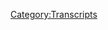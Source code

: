 {{Transcript
    | title         = [[366: November 5-6, 2019]]
    | caption       = [https://knowledgefight.libsyn.com/knowledge-fight-november-5-6-2019 Listen to this episode on Libsyn]
    | episodeNumber = [[366: November 5-6, 2019|366]]
    | length        = 02:18:29
}}

{{MessageBox
    | header     = Warning: Bot Generated Content
    | text       = This transcript was automatically generated by transcription software and likely contains many mistakes and misattributions. Please check the audio for definitive quotes, attribution, and context.
    | image      = N3yvass4myg91.webp
    | imagewidth = 50px
    | id         = warning
}}

{{TranscriptBlock
    | name      = Unknown Speaker
    | timestamp = 00:00:00.000
    | text      = I have great respect for knowledge fight.
}}

{{TranscriptBlock
    | name      = Unknown Speaker
    | timestamp = 00:00:25.420
    | text      = I'm sick of them posing as if they're the good guys saying we are the bad guys.
}}

{{TranscriptBlock
    | name      = Unknown Speaker
    | timestamp = 00:00:30.239
    | text      = Knowledge fight.
}}

{{TranscriptBlock
    | name      = Unknown Speaker
    | timestamp = 00:00:31.239
    | text      = Dan and George.
}}

{{TranscriptBlock
    | name      = Unknown Speaker
    | timestamp = 00:00:32.240
    | text      = Knowledge fight.
}}

{{TranscriptBlock
    | name      = Unknown Speaker
    | timestamp = 00:00:33.240
    | text      = Riddler, Riddler, Riddler.
}}

{{TranscriptBlock
    | name      = Unknown Speaker
    | timestamp = 00:00:34.240
    | text      = Need, need money.
}}

{{TranscriptBlock
    | name      = Unknown Speaker
    | timestamp = 00:00:35.240
    | text      = Riddler, Riddler, Riddler.
}}

{{TranscriptBlock
    | name      = Unknown Speaker
    | timestamp = 00:00:36.240
    | text      = Andy and Kansas.
}}

{{TranscriptBlock
    | name      = Unknown Speaker
    | timestamp = 00:00:37.240
    | text      = Andy and, Andy and.
}}

{{TranscriptBlock
    | name      = Unknown Speaker
    | timestamp = 00:00:38.240
    | text      = Stop it.
}}

{{TranscriptBlock
    | name      = Unknown Speaker
    | timestamp = 00:00:39.240
    | text      = Andy and, Andy and Kansas.
}}

{{TranscriptBlock
    | name      = Unknown Speaker
    | timestamp = 00:00:40.240
    | text      = Andy, Andy and, Andy.
}}

{{TranscriptBlock
    | name      = Unknown Speaker
    | timestamp = 00:00:41.240
    | text      = It's time to pray.
}}

{{TranscriptBlock
    | name      = Unknown Speaker
    | timestamp = 00:00:42.240
    | text      = Andy and Kansas.
}}

{{TranscriptBlock
    | name      = Unknown Speaker
    | timestamp = 00:00:43.240
    | text      = You're on the air.
}}

{{TranscriptBlock
    | name      = Unknown Speaker
    | timestamp = 00:00:44.240
    | text      = Thanks for holding us.
}}

{{TranscriptBlock
    | name      = Unknown Speaker
    | timestamp = 00:00:45.240
    | text      = Hello Alex.
}}

{{TranscriptBlock
    | name      = Unknown Speaker
    | timestamp = 00:00:46.240
    | text      = I'm a system caller.
}}

{{TranscriptBlock
    | name      = Unknown Speaker
    | timestamp = 00:00:47.240
    | text      = I'm a huge fan.
}}

{{TranscriptBlock
    | name      = Unknown Speaker
    | timestamp = 00:00:48.240
    | text      = I love your room.
}}

{{TranscriptBlock
    | name      = Unknown Speaker
    | timestamp = 00:00:49.240
    | text      = Knowledge fight.
}}

{{TranscriptBlock
    | name      = Unknown Speaker
    | timestamp = 00:00:50.240
    | text      = No, no, no, no.
}}

{{TranscriptBlock
    | name      = Unknown Speaker
    | timestamp = 00:00:51.240
    | text      = No, no, no.
}}

{{TranscriptBlock
    | name      = Unknown Speaker
    | timestamp = 00:00:52.240
    | text      = No, no, no.
}}

{{TranscriptBlock
    | name      = Unknown Speaker
    | timestamp = 00:00:53.240
    | text      = No, no, no.
}}

{{TranscriptBlock
    | name      = Unknown Speaker
    | timestamp = 00:00:54.240
    | text      = No, no, no.
}}

{{TranscriptBlock
    | name      = Unknown Speaker
    | timestamp = 00:00:55.240
    | text      = No, no, no, no.
}}

{{TranscriptBlock
    | name      = Unknown Speaker
    | timestamp = 00:00:56.240
    | text      = Knowledgefight.com.
}}

{{TranscriptBlock
    | name      = Unknown Speaker
    | timestamp = 00:00:57.240
    | text      = I love you.
}}

{{TranscriptBlock
    | name      = Unknown Speaker
    | timestamp = 00:00:58.240
    | text      = Hey everybody.
}}

{{TranscriptBlock
    | name      = Unknown Speaker
    | timestamp = 00:00:59.240
    | text      = Welcome back to Knowledge Fight.
}}

{{TranscriptBlock
    | name      = Unknown Speaker
    | timestamp = 00:01:00.240
    | text      = I'm Dan.
}}

{{TranscriptBlock
    | name      = Unknown Speaker
    | timestamp = 00:01:01.240
    | text      = I'm Jordan.
}}

{{TranscriptBlock
    | name      = Unknown Speaker
    | timestamp = 00:01:02.240
    | text      = We're a couple dudes.
}}

{{TranscriptBlock
    | name      = Unknown Speaker
    | timestamp = 00:01:03.240
    | text      = Like to sit around, drink novelty beverages and talk a little bit about Alex Joo.
}}

{{TranscriptBlock
    | name      = Unknown Speaker
    | timestamp = 00:01:06.920
    | text      = Indeed we are Dan.
}}

{{TranscriptBlock
    | name      = Unknown Speaker
    | timestamp = 00:01:07.920
    | text      = Jordan.
}}

{{TranscriptBlock
    | name      = Unknown Speaker
    | timestamp = 00:01:08.920
    | text      = Dan.
}}

{{TranscriptBlock
    | name      = Unknown Speaker
    | timestamp = 00:01:09.920
    | text      = Jordan.
}}

{{TranscriptBlock
    | name      = Unknown Speaker
    | timestamp = 00:01:10.920
    | text      = Have you ever had an electrical appliance explode on you?
}}

{{TranscriptBlock
    | name      = Unknown Speaker
    | timestamp = 00:01:13.439
    | text      = I mean, when my house burned down a few years ago, when I went back into the apartment,
}}

{{TranscriptBlock
    | name      = Unknown Speaker
    | timestamp = 00:01:18.560
    | text      = like we were able to go and like see, my oven had like exploded.
}}

{{TranscriptBlock
    | name      = Unknown Speaker
    | timestamp = 00:01:21.959
    | text      = Oh really?
}}

{{TranscriptBlock
    | name      = Unknown Speaker
    | timestamp = 00:01:22.959
    | text      = Yeah.
}}

{{TranscriptBlock
    | name      = Unknown Speaker
    | timestamp = 00:01:23.959
    | text      = It was a really like visceral memory.
}}

{{TranscriptBlock
    | name      = Unknown Speaker
    | timestamp = 00:01:25.359
    | text      = Yeah.
}}

{{TranscriptBlock
    | name      = Unknown Speaker
    | timestamp = 00:01:26.359
    | text      = You've never had anything like actually happen.
}}

{{TranscriptBlock
    | name      = Unknown Speaker
    | timestamp = 00:01:27.760
    | text      = I had a...
}}

{{TranscriptBlock
    | name      = Unknown Speaker
    | timestamp = 00:01:28.760
    | text      = I've had a blender over like, you know, stuff out the top of it because I was using it wrong.
}}

{{TranscriptBlock
    | name      = Unknown Speaker
    | timestamp = 00:01:34.319
    | text      = Yeah, yeah, yeah.
}}

{{TranscriptBlock
    | name      = Unknown Speaker
    | timestamp = 00:01:35.319
    | text      = The blowhole method.
}}

{{TranscriptBlock
    | name      = Unknown Speaker
    | timestamp = 00:01:36.319
    | text      = Yeah, yeah.
}}

{{TranscriptBlock
    | name      = Unknown Speaker
    | timestamp = 00:01:37.319
    | text      = But I don't, I don't know.
}}

{{TranscriptBlock
    | name      = Unknown Speaker
    | timestamp = 00:01:38.319
    | text      = I don't, I don't think so.
}}

{{TranscriptBlock
    | name      = Unknown Speaker
    | timestamp = 00:01:39.319
    | text      = Or at least if I have, it doesn't, it doesn't stick out in my head.
}}

{{TranscriptBlock
    | name      = Unknown Speaker
    | timestamp = 00:01:41.280
    | text      = Nothing like a, ah man, I was, cause I had a toaster oven that my grandparents bequeathed
}}

{{TranscriptBlock
    | name      = Unknown Speaker
    | timestamp = 00:01:46.439
    | text      = me that was from, that was made in like the sixties and I used it two years ago.
}}

{{TranscriptBlock
    | name      = Unknown Speaker
    | timestamp = 00:01:52.560
    | text      = I had just moved in with my partner and it just exploded.
}}

{{TranscriptBlock
    | name      = Unknown Speaker
    | timestamp = 00:01:56.640
    | text      = It just started up on fire.
}}

{{TranscriptBlock
    | name      = Unknown Speaker
    | timestamp = 00:01:58.040
    | text      = I thought everybody had like some experience like that, like a TV exploding or something
}}

{{TranscriptBlock
    | name      = Unknown Speaker
    | timestamp = 00:02:02.079
    | text      = like that.
}}

{{TranscriptBlock
    | name      = Unknown Speaker
    | timestamp = 00:02:03.079
    | text      = Not that I, not that I could remember.
}}

{{TranscriptBlock
    | name      = Unknown Speaker
    | timestamp = 00:02:04.079
    | text      = If it did, it didn't leave a mark on me.
}}

{{TranscriptBlock
    | name      = Unknown Speaker
    | timestamp = 00:02:06.239
    | text      = Right, right, right, right.
}}

{{TranscriptBlock
    | name      = Unknown Speaker
    | timestamp = 00:02:07.239
    | text      = This is not an interesting conversation, so I'm going to pivot the subject and add something
}}

{{TranscriptBlock
    | name      = Unknown Speaker
    | timestamp = 00:02:10.919
    | text      = I want to talk about.
}}

{{TranscriptBlock
    | name      = Unknown Speaker
    | timestamp = 00:02:11.919
    | text      = I think that's a good idea.
}}

{{TranscriptBlock
    | name      = Unknown Speaker
    | timestamp = 00:02:12.919
    | text      = And that is that recently I started playing the new Luigi's Mansion game.
}}

{{TranscriptBlock
    | name      = Unknown Speaker
    | timestamp = 00:02:15.800
    | text      = Why didn't I ask that question?
}}

{{TranscriptBlock
    | name      = Unknown Speaker
    | timestamp = 00:02:17.800
    | text      = Yeah.
}}

{{TranscriptBlock
    | name      = Unknown Speaker
    | timestamp = 00:02:18.800
    | text      = I had a lot of thoughts about it.
}}

{{TranscriptBlock
    | name      = Unknown Speaker
    | timestamp = 00:02:19.800
    | text      = I knew you had just gotten it.
}}

{{TranscriptBlock
    | name      = Unknown Speaker
    | timestamp = 00:02:21.479
    | text      = Damn it.
}}

{{TranscriptBlock
    | name      = Unknown Speaker
    | timestamp = 00:02:22.479
    | text      = So I started playing Luigi's Mansion three and I started playing it.
}}

{{TranscriptBlock
    | name      = Unknown Speaker
    | timestamp = 00:02:26.199
    | text      = It's been very emotionally resonant, I would say.
}}

{{TranscriptBlock
    | name      = Unknown Speaker
    | timestamp = 00:02:30.159
    | text      = Oh really?
}}

{{TranscriptBlock
    | name      = Unknown Speaker
    | timestamp = 00:02:31.159
    | text      = Well, kind of.
}}

{{TranscriptBlock
    | name      = Unknown Speaker
    | timestamp = 00:02:32.159
    | text      = I mean it's very nostalgic because Luigi's Mansion was like one of the first games that
}}

{{TranscriptBlock
    | name      = Unknown Speaker
    | timestamp = 00:02:34.960
    | text      = I played as an adult on like video game systems because I played like Mega Man and the Mario
}}

{{TranscriptBlock
    | name      = Unknown Speaker
    | timestamp = 00:02:40.699
    | text      = games and Donkey Kong Country as a youth, but then there was a little bit of a break
}}

{{TranscriptBlock
    | name      = Unknown Speaker
    | timestamp = 00:02:45.139
    | text      = from video games and like when the GameCube came out, my buddies had it and that Luigi's
}}

{{TranscriptBlock
    | name      = Unknown Speaker
    | timestamp = 00:02:50.120
    | text      = Mansion was one of the launch titles and I fucking loved it.
}}

{{TranscriptBlock
    | name      = Unknown Speaker
    | timestamp = 00:02:53.479
    | text      = I loved running around with the vacuum sucking up ghosts.
}}

{{TranscriptBlock
    | name      = Unknown Speaker
    | timestamp = 00:02:55.560
    | text      = Naturally, yeah.
}}

{{TranscriptBlock
    | name      = Unknown Speaker
    | timestamp = 00:02:56.560
    | text      = It was a lot of fun and I wasn't able to play Luigi's Mansion 2 because it wasn't on a system
}}

{{TranscriptBlock
    | name      = Unknown Speaker
    | timestamp = 00:03:00.759
    | text      = that I had.
}}

{{TranscriptBlock
    | name      = Unknown Speaker
    | timestamp = 00:03:01.759
    | text      = Right.
}}

{{TranscriptBlock
    | name      = Unknown Speaker
    | timestamp = 00:03:02.759
    | text      = And you weren't a Make-A-Wish kid, so you couldn't just get it.
}}

{{TranscriptBlock
    | name      = Unknown Speaker
    | timestamp = 00:03:04.479
    | text      = Yeah.
}}

{{TranscriptBlock
    | name      = Unknown Speaker
    | timestamp = 00:03:05.479
    | text      = Yeah, yeah, yeah.
}}

{{TranscriptBlock
    | name      = Unknown Speaker
    | timestamp = 00:03:06.479
    | text      = I was not in any shape to get a 3DS.
}}

{{TranscriptBlock
    | name      = Unknown Speaker
    | timestamp = 00:03:09.039
    | text      = So I never like was able to play and I was like, I heard that the third one was coming
}}

{{TranscriptBlock
    | name      = Unknown Speaker
    | timestamp = 00:03:12.639
    | text      = out and I'm like, I'm so excited about this.
}}

{{TranscriptBlock
    | name      = Unknown Speaker
    | timestamp = 00:03:15.259
    | text      = And so I got it and I was playing it and I started to realize, I mean it's very aesthetically
}}

{{TranscriptBlock
    | name      = Unknown Speaker
    | timestamp = 00:03:19.800
    | text      = pleasing.
}}

{{TranscriptBlock
    | name      = Unknown Speaker
    | timestamp = 00:03:20.800
    | text      = Oh, no.
}}

{{TranscriptBlock
    | name      = Unknown Speaker
    | timestamp = 00:03:21.800
    | text      = Tell me you're having fun.
}}

{{TranscriptBlock
    | name      = Unknown Speaker
    | timestamp = 00:03:22.800
    | text      = Oh, absolutely.
}}

{{TranscriptBlock
    | name      = Unknown Speaker
    | timestamp = 00:03:23.800
    | text      = Okay.
}}

{{TranscriptBlock
    | name      = Unknown Speaker
    | timestamp = 00:03:24.800
    | text      = Okay, good.
}}

{{TranscriptBlock
    | name      = Unknown Speaker
    | timestamp = 00:03:25.800
    | text      = I was going to say, if this is a negative story, I think I'm going to cry, Dan.
}}

{{TranscriptBlock
    | name      = Unknown Speaker
    | timestamp = 00:03:26.800
    | text      = No, no, no.
}}

{{TranscriptBlock
    | name      = Unknown Speaker
    | timestamp = 00:03:27.800
    | text      = You told me about Luigi's Mansion.
}}

{{TranscriptBlock
    | name      = Unknown Speaker
    | timestamp = 00:03:28.800
    | text      = It's fun.
}}

{{TranscriptBlock
    | name      = Unknown Speaker
    | timestamp = 00:03:29.800
    | text      = I'm enjoying it quite a bit.
}}

{{TranscriptBlock
    | name      = Unknown Speaker
    | timestamp = 00:03:30.800
    | text      = I'm trying to take it slow, you know, like so I don't just play it in a day or two.
}}

{{TranscriptBlock
    | name      = Unknown Speaker
    | timestamp = 00:03:34.080
    | text      = Right, right, right, right.
}}

{{TranscriptBlock
    | name      = Unknown Speaker
    | timestamp = 00:03:35.080
    | text      = There's not a lot of replay value in some games like this.
}}

{{TranscriptBlock
    | name      = Unknown Speaker
    | timestamp = 00:03:37.680
    | text      = Right.
}}

{{TranscriptBlock
    | name      = Unknown Speaker
    | timestamp = 00:03:38.680
    | text      = But it dawned on me as I was playing it, they're like, man, this is a lot about money.
}}

{{TranscriptBlock
    | name      = Unknown Speaker
    | timestamp = 00:03:44.479
    | text      = Okay.
}}

{{TranscriptBlock
    | name      = Unknown Speaker
    | timestamp = 00:03:47.360
    | text      = You're going around this mansion that's haunted and you've got to like suck up the ghosts
}}

{{TranscriptBlock
    | name      = Unknown Speaker
    | timestamp = 00:03:50.919
    | text      = and everything.
}}

{{TranscriptBlock
    | name      = Unknown Speaker
    | timestamp = 00:03:51.919
    | text      = But along the way, you're like banging on trash cans and like, you know, trying to vacuum
}}

{{TranscriptBlock
    | name      = Unknown Speaker
    | timestamp = 00:03:55.639
    | text      = up the walls because sometimes dollar bills will fly out at you in coins.
}}

{{TranscriptBlock
    | name      = Unknown Speaker
    | timestamp = 00:03:59.479
    | text      = And I realized this is a grossly, super money interested game.
}}

{{TranscriptBlock
    | name      = Unknown Speaker
    | timestamp = 00:04:04.520
    | text      = Yeah.
}}

{{TranscriptBlock
    | name      = Unknown Speaker
    | timestamp = 00:04:05.520
    | text      = I remembered the first one kind of like at the end, after you beat the game, it rates
}}

{{TranscriptBlock
    | name      = Unknown Speaker
    | timestamp = 00:04:08.919
    | text      = you based on how much money and gems you found along the way.
}}

{{TranscriptBlock
    | name      = Unknown Speaker
    | timestamp = 00:04:12.599
    | text      = And that determines what size mansion you end up with at the end of the game.
}}

{{TranscriptBlock
    | name      = Unknown Speaker
    | timestamp = 00:04:16.600
    | text      = I am not looking forward to the Jacobin review of this video game.
}}

{{TranscriptBlock
    | name      = Unknown Speaker
    | timestamp = 00:04:20.000
    | text      = I realized like this is, I'd just kind of forgotten how deeply involved finances were
}}

{{TranscriptBlock
    | name      = Unknown Speaker
    | timestamp = 00:04:25.680
    | text      = in the Luigi's Mansion game.
}}

{{TranscriptBlock
    | name      = Unknown Speaker
    | timestamp = 00:04:26.680
    | text      = That's so weird.
}}

{{TranscriptBlock
    | name      = Unknown Speaker
    | timestamp = 00:04:27.680
    | text      = And I was like, this is a strange thing for a video game.
}}

{{TranscriptBlock
    | name      = Unknown Speaker
    | timestamp = 00:04:29.560
    | text      = But then I realized like all the Mario games, you're running around collecting coins.
}}

{{TranscriptBlock
    | name      = Unknown Speaker
    | timestamp = 00:04:32.839
    | text      = Yeah, yeah, of course.
}}

{{TranscriptBlock
    | name      = Unknown Speaker
    | timestamp = 00:04:33.839
    | text      = There's, there is a deep.
}}

{{TranscriptBlock
    | name      = Unknown Speaker
    | timestamp = 00:04:35.279
    | text      = There's something weird about the dollar bill though.
}}

{{TranscriptBlock
    | name      = Unknown Speaker
    | timestamp = 00:04:37.600
    | text      = That is true.
}}

{{TranscriptBlock
    | name      = Unknown Speaker
    | timestamp = 00:04:38.600
    | text      = That's the weirdest thing.
}}

{{TranscriptBlock
    | name      = Unknown Speaker
    | timestamp = 00:04:39.600
    | text      = And the like bars of gold.
}}

{{TranscriptBlock
    | name      = Unknown Speaker
    | timestamp = 00:04:40.600
    | text      = Yeah, yeah, yeah.
}}

{{TranscriptBlock
    | name      = Unknown Speaker
    | timestamp = 00:04:41.600
    | text      = Things that are, but I mean, we have coins in the real world.
}}

{{TranscriptBlock
    | name      = Unknown Speaker
    | timestamp = 00:04:44.199
    | text      = Of course, yeah, of course.
}}

{{TranscriptBlock
    | name      = Unknown Speaker
    | timestamp = 00:04:45.199
    | text      = Direct analogs to it.
}}

{{TranscriptBlock
    | name      = Unknown Speaker
    | timestamp = 00:04:46.879
    | text      = Of course.
}}

{{TranscriptBlock
    | name      = Unknown Speaker
    | timestamp = 00:04:47.879
    | text      = But the dollar bill is still weird to see in a video game.
}}

{{TranscriptBlock
    | name      = Unknown Speaker
    | timestamp = 00:04:49.639
    | text      = You're just not programmed for it.
}}

{{TranscriptBlock
    | name      = Unknown Speaker
    | timestamp = 00:04:51.000
    | text      = Well, because I think that what you're thinking is like someone had to print these dollar
}}

{{TranscriptBlock
    | name      = Unknown Speaker
    | timestamp = 00:04:54.160
    | text      = bills.
}}

{{TranscriptBlock
    | name      = Unknown Speaker
    | timestamp = 00:04:55.160
    | text      = Well, of course.
}}

{{TranscriptBlock
    | name      = Unknown Speaker
    | timestamp = 00:04:56.160
    | text      = But at the same time, those coins have imprints on them that Mario runs around catching, you
}}

{{TranscriptBlock
    | name      = Unknown Speaker
    | timestamp = 00:05:00.160
    | text      = know?
}}

{{TranscriptBlock
    | name      = Unknown Speaker
    | timestamp = 00:05:01.160
    | text      = So like somewhat printed those.
}}

{{TranscriptBlock
    | name      = Unknown Speaker
    | timestamp = 00:05:02.160
    | text      = I want to know, I want to know who's in charge of the treasury in Waluigi game, Luigi's Mansion.
}}

{{TranscriptBlock
    | name      = Unknown Speaker
    | timestamp = 00:05:06.600
    | text      = So far, I've not run into Waluigi.
}}

{{TranscriptBlock
    | name      = Unknown Speaker
    | timestamp = 00:05:08.240
    | text      = I don't know if he's in the game, but I think he needs to be.
}}

{{TranscriptBlock
    | name      = Unknown Speaker
    | timestamp = 00:05:12.639
    | text      = Great opportunity to throw Waluigi into the mansion.
}}

{{TranscriptBlock
    | name      = Unknown Speaker
    | timestamp = 00:05:15.600
    | text      = He's a fucking Stalinist.
}}

{{TranscriptBlock
    | name      = Unknown Speaker
    | timestamp = 00:05:17.680
    | text      = He's going in there.
}}

{{TranscriptBlock
    | name      = Unknown Speaker
    | timestamp = 00:05:18.680
    | text      = He's like, money is for evil.
}}

{{TranscriptBlock
    | name      = Unknown Speaker
    | timestamp = 00:05:19.680
    | text      = It'd be interesting.
}}

{{TranscriptBlock
    | name      = Unknown Speaker
    | timestamp = 00:05:20.680
    | text      = That would be interesting.
}}

{{TranscriptBlock
    | name      = Unknown Speaker
    | timestamp = 00:05:21.680
    | text      = So anyway, that was just a stray thought I had along the way playing the Luigi's Mansion.
}}

{{TranscriptBlock
    | name      = Unknown Speaker
    | timestamp = 00:05:24.920
    | text      = I know a lot about Luigi's Mansion and a ton about Alex Jones.
}}

{{TranscriptBlock
    | name      = Unknown Speaker
    | timestamp = 00:05:28.279
    | text      = And I don't know anything about either.
}}

{{TranscriptBlock
    | name      = Unknown Speaker
    | timestamp = 00:05:30.160
    | text      = And that's the fun we have on this here show that imbalance of information.
}}

{{TranscriptBlock
    | name      = Unknown Speaker
    | timestamp = 00:05:35.160
    | text      = So Jordan, today we're going to be in the present.
}}

{{TranscriptBlock
    | name      = Unknown Speaker
    | timestamp = 00:05:36.959
    | text      = We're going to be looking at November 5th and 6th, 2019 because Alex Jones got buckwild
}}

{{TranscriptBlock
    | name      = Unknown Speaker
    | timestamp = 00:05:42.680
    | text      = did some stupid shit.
}}

{{TranscriptBlock
    | name      = Unknown Speaker
    | timestamp = 00:05:44.000
    | text      = Yeah.
}}

{{TranscriptBlock
    | name      = Unknown Speaker
    | timestamp = 00:05:45.000
    | text      = I have, I even haven't been able to avoid some of the, yeah, it's pretty, it's pretty
}}

{{TranscriptBlock
    | name      = Unknown Speaker
    | timestamp = 00:05:48.060
    | text      = much all over the news.
}}

{{TranscriptBlock
    | name      = Unknown Speaker
    | timestamp = 00:05:49.620
    | text      = As everyone knows, Alex Jones revealed the name of someone he believes to be a juror
}}

{{TranscriptBlock
    | name      = Unknown Speaker
    | timestamp = 00:05:53.879
    | text      = in Roger Stone's trial.
}}

{{TranscriptBlock
    | name      = Unknown Speaker
    | timestamp = 00:05:54.879
    | text      = Right.
}}

{{TranscriptBlock
    | name      = Unknown Speaker
    | timestamp = 00:05:55.879
    | text      = Right.
}}

{{TranscriptBlock
    | name      = Unknown Speaker
    | timestamp = 00:05:56.879
    | text      = Right.
}}

{{TranscriptBlock
    | name      = Unknown Speaker
    | timestamp = 00:05:57.879
    | text      = We'll get into the dynamics of that, the legality questions surrounding it, and why no matter
}}

{{TranscriptBlock
    | name      = Unknown Speaker
    | timestamp = 00:06:02.899
    | text      = what the situation is, he's still fucking stupid.
}}

{{TranscriptBlock
    | name      = Unknown Speaker
    | timestamp = 00:06:06.779
    | text      = And we'll get to that here in a moment, but before we do, Jordan, uh, we've got to take
}}

{{TranscriptBlock
    | name      = Unknown Speaker
    | timestamp = 00:06:10.199
    | text      = a moment to say thank you to some people who signed up and are supporting the show.
}}

{{TranscriptBlock
    | name      = Unknown Speaker
    | timestamp = 00:06:13.579
    | text      = So first, I don't know if this is the celebrity boy.
}}

{{TranscriptBlock
    | name      = Unknown Speaker
    | timestamp = 00:06:16.699
    | text      = I don't know if it's the celebrity.
}}

{{TranscriptBlock
    | name      = Unknown Speaker
    | timestamp = 00:06:18.199
    | text      = It can't be.
}}

{{TranscriptBlock
    | name      = Unknown Speaker
    | timestamp = 00:06:19.199
    | text      = It is.
}}

{{TranscriptBlock
    | name      = Unknown Speaker
    | timestamp = 00:06:20.199
    | text      = No, it is not.
}}

{{TranscriptBlock
    | name      = Unknown Speaker
    | timestamp = 00:06:21.199
    | text      = It is Taye Diggs.
}}

{{TranscriptBlock
    | name      = Unknown Speaker
    | timestamp = 00:06:22.199
    | text      = Thank you so much.
}}

{{TranscriptBlock
    | name      = Unknown Speaker
    | timestamp = 00:06:23.199
    | text      = You are now a policy wonk.
}}

{{TranscriptBlock
    | name      = Unknown Speaker
    | timestamp = 00:06:24.199
    | text      = I'm a policy wonk.
}}

{{TranscriptBlock
    | name      = Unknown Speaker
    | timestamp = 00:06:25.199
    | text      = Thank you so much.
}}

{{TranscriptBlock
    | name      = Unknown Speaker
    | timestamp = 00:06:26.199
    | text      = Thank you.
}}

{{TranscriptBlock
    | name      = Unknown Speaker
    | timestamp = 00:06:27.199
    | text      = The most handsome man ever.
}}

{{TranscriptBlock
    | name      = Unknown Speaker
    | timestamp = 00:06:28.199
    | text      = Uh, thank you so much, Jacob.
}}

{{TranscriptBlock
    | name      = Unknown Speaker
    | timestamp = 00:06:30.379
    | text      = The second most handsome ever.
}}

{{TranscriptBlock
    | name      = Unknown Speaker
    | timestamp = 00:06:32.759
    | text      = You're now a policy wonk.
}}

{{TranscriptBlock
    | name      = Unknown Speaker
    | timestamp = 00:06:33.759
    | text      = I'm a policy wonk.
}}

{{TranscriptBlock
    | name      = Unknown Speaker
    | timestamp = 00:06:34.759
    | text      = Next, professional wizard.
}}

{{TranscriptBlock
    | name      = Unknown Speaker
    | timestamp = 00:06:37.620
    | text      = Thank you so much.
}}

{{TranscriptBlock
    | name      = Unknown Speaker
    | timestamp = 00:06:38.620
    | text      = You are now a policy wonk.
}}

{{TranscriptBlock
    | name      = Unknown Speaker
    | timestamp = 00:06:39.620
    | text      = I'm a policy wonk.
}}

{{TranscriptBlock
    | name      = Unknown Speaker
    | timestamp = 00:06:40.620
    | text      = Thank you very much.
}}

{{TranscriptBlock
    | name      = Unknown Speaker
    | timestamp = 00:06:41.620
    | text      = Professional wizard.
}}

{{TranscriptBlock
    | name      = Unknown Speaker
    | timestamp = 00:06:42.600
    | text      = Wizard.
}}

{{TranscriptBlock
    | name      = Unknown Speaker
    | timestamp = 00:06:43.600
    | text      = Next, uh, Jack, thank you so much.
}}

{{TranscriptBlock
    | name      = Unknown Speaker
    | timestamp = 00:06:45.579
    | text      = You're now policy wonk.
}}

{{TranscriptBlock
    | name      = Unknown Speaker
    | timestamp = 00:06:46.680
    | text      = I'm a policy wonk.
}}

{{TranscriptBlock
    | name      = Unknown Speaker
    | timestamp = 00:06:47.879
    | text      = Thanks Jack fact.
}}

{{TranscriptBlock
    | name      = Unknown Speaker
    | timestamp = 00:06:49.139
    | text      = Next Sarah.
}}

{{TranscriptBlock
    | name      = Unknown Speaker
    | timestamp = 00:06:50.139
    | text      = Thank you so much.
}}

{{TranscriptBlock
    | name      = Unknown Speaker
    | timestamp = 00:06:51.139
    | text      = You're now policy wonk.
}}

{{TranscriptBlock
    | name      = Unknown Speaker
    | timestamp = 00:06:52.139
    | text      = I'm a policy wonk.
}}

{{TranscriptBlock
    | name      = Unknown Speaker
    | timestamp = 00:06:53.139
    | text      = Thank you Sarah and Sarah.
}}

{{TranscriptBlock
    | name      = Unknown Speaker
    | timestamp = 00:06:54.180
    | text      = And finally, I'd like to say thank you to a couple people signed up on an elevated level.
}}

{{TranscriptBlock
    | name      = Unknown Speaker
    | timestamp = 00:06:57.139
    | text      = We appreciate that very much.
}}

{{TranscriptBlock
    | name      = Unknown Speaker
    | timestamp = 00:06:58.540
    | text      = So Miles, thank you so much.
}}

{{TranscriptBlock
    | name      = Unknown Speaker
    | timestamp = 00:07:00.920
    | text      = You are now a technocrat and Liz.
}}

{{TranscriptBlock
    | name      = Unknown Speaker
    | timestamp = 00:07:03.120
    | text      = Thank you so much.
}}

{{TranscriptBlock
    | name      = Unknown Speaker
    | timestamp = 00:07:04.120
    | text      = also now a wonderful technocrat. I'm a policy wonk. Crikey mate that's
}}

{{TranscriptBlock
    | name      = Unknown Speaker
    | timestamp = 00:07:08.399
    | text      = fantastic have yourself a brew. How's your 401k doing bro? Alright we got to go
}}

{{TranscriptBlock
    | name      = Unknown Speaker
    | timestamp = 00:07:12.579
    | text      = full tilt boogie on this Watson all right? Let's just get down to business. We
}}

{{TranscriptBlock
    | name      = Unknown Speaker
    | timestamp = 00:07:16.160
    | text      = ain't making that money off that heroin. Why you pimps so good? My neck is
}}

{{TranscriptBlock
    | name      = Unknown Speaker
    | timestamp = 00:07:20.680
    | text      = freakishly large. I declare info war on you. Thank you so much Miles and Liz. Yes
}}

{{TranscriptBlock
    | name      = Unknown Speaker
    | timestamp = 00:07:26.480
    | text      = thank you very much. If you're out there listening you're thinking hey I enjoy
}}

{{TranscriptBlock
    | name      = Unknown Speaker
    | timestamp = 00:07:29.480
    | text      = this show I'd like to support what these gents do you can do that by going to our
}}

{{TranscriptBlock
    | name      = Unknown Speaker
    | timestamp = 00:07:32.360
    | text      = website knowledgefight.com clicking the button that says support the show we
}}

{{TranscriptBlock
    | name      = Unknown Speaker
    | timestamp = 00:07:35.040
    | text      = would appreciate it. It would be lovely. So like I said the big news we'll get to as we get to
}}

{{TranscriptBlock
    | name      = Unknown Speaker
    | timestamp = 00:07:40.959
    | text      = it that Alex Jones is trying to meddle in the affairs of the courts. But this is a
}}

{{TranscriptBlock
    | name      = Unknown Speaker
    | timestamp = 00:07:46.680
    | text      = classic thing on the info wars circuit right let's say of course that every
}}

{{TranscriptBlock
    | name      = Unknown Speaker
    | timestamp = 00:07:52.639
    | text      = time there is a big thing that Alex Jones does oftentimes if you watch the
}}

{{TranscriptBlock
    | name      = Unknown Speaker
    | timestamp = 00:07:57.620
    | text      = entire show you find that there's like oh there's a number of other things you
}}

{{TranscriptBlock
    | name      = Unknown Speaker
    | timestamp = 00:08:01.519
    | text      = guys probably should have pointed out here yeah yeah there's a whole lot of
}}

{{TranscriptBlock
    | name      = Unknown Speaker
    | timestamp = 00:08:04.199
    | text      = things that debatably are worse yeah no there we've done that a few times where
}}

{{TranscriptBlock
    | name      = Unknown Speaker
    | timestamp = 00:08:09.040
    | text      = it's like oh Alex Jones caught committing a crime and then in the same
}}

{{TranscriptBlock
    | name      = Unknown Speaker
    | timestamp = 00:08:12.199
    | text      = episode he starts peeing on a chicken and you're like why isn't anybody
}}

{{TranscriptBlock
    | name      = Unknown Speaker
    | timestamp = 00:08:15.000
    | text      = talking about that? Well A's llama is in the studio and he commits treason. Yeah exactly. What are you guys doing?
}}

{{TranscriptBlock
    | name      = Unknown Speaker
    | timestamp = 00:08:20.879
    | text      = Everyone's talking about the goddamn llamas. All right and we'll see there's a number of things that are
}}

{{TranscriptBlock
    | name      = Unknown Speaker
    | timestamp = 00:08:25.480
    | text      = like really important points in his coverage over the course of this that
}}

{{TranscriptBlock
    | name      = Unknown Speaker
    | timestamp = 00:08:29.480
    | text      = have nothing to do with Roger Stone's situation but that's not to minimize
}}

{{TranscriptBlock
    | name      = Unknown Speaker
    | timestamp = 00:08:33.279
    | text      = the Roger Stone thing that is absolutely important you know that's and like I
}}

{{TranscriptBlock
    | name      = Unknown Speaker
    | timestamp = 00:08:38.159
    | text      = said we'll discuss it all. So we're gonna start on November 5th here and Alex
}}

{{TranscriptBlock
    | name      = Unknown Speaker
    | timestamp = 00:08:42.360
    | text      = begins his show searching for the top story. What is the top story? Okay. I don't
}}

{{TranscriptBlock
    | name      = Unknown Speaker
    | timestamp = 00:08:47.399
    | text      = know if I agree with where he lands. Ladies and gentlemen I sat here this
}}

{{TranscriptBlock
    | name      = Unknown Speaker
    | timestamp = 00:08:51.799
    | text      = morning since I got here at 9 a.m. pondering all the news all the clips all
}}

{{TranscriptBlock
    | name      = Unknown Speaker
    | timestamp = 00:08:56.519
    | text      = the guests all the information we were about to be covering and just thinking
}}

{{TranscriptBlock
    | name      = Unknown Speaker
    | timestamp = 00:09:01.559
    | text      = what is our top story because it's more important than just what is the biggest
}}

{{TranscriptBlock
    | name      = Unknown Speaker
    | timestamp = 00:09:05.320
    | text      = news what's the most interesting news what out of this spectrum is most
}}

{{TranscriptBlock
    | name      = Unknown Speaker
    | timestamp = 00:09:09.919
    | text      = important? It's said in advertising if you go with the world's view of
}}

{{TranscriptBlock
    | name      = Unknown Speaker
    | timestamp = 00:09:15.000
    | text      = advertising that perception is reality. Well if you're on 10 hits of LSD and you
}}

{{TranscriptBlock
    | name      = Unknown Speaker
    | timestamp = 00:09:23.320
    | text      = think you can fly like a bird you jump off a 20-story balcony and hit the
}}

{{TranscriptBlock
    | name      = Unknown Speaker
    | timestamp = 00:09:27.120
    | text      = concrete below you're going to die. Now your perception is that you'd spread
}}

{{TranscriptBlock
    | name      = Unknown Speaker
    | timestamp = 00:09:31.600
    | text      = your wings like an eagle, like a phoenix, like a lark, like a crow. This is a man about to commit a crime on a game buzzard food.
}}

{{TranscriptBlock
    | name      = Unknown Speaker
    | timestamp = 00:09:40.039
    | text      = That's the only birds we've got that are gonna be feeding on you. Perception is
}}

{{TranscriptBlock
    | name      = Unknown Speaker
    | timestamp = 00:09:47.039
    | text      = not reality. What actually is and what works and what replicates and what
}}

{{TranscriptBlock
    | name      = Unknown Speaker
    | timestamp = 00:09:57.559
    | text      = succeeds. So what's the top story? Is reality. Life is reality. The universe is
}}

{{TranscriptBlock
    | name      = Unknown Speaker
    | timestamp = 00:10:04.519
    | text      = reality. So his top story appears to be that there is an objective reality. That is big news.
}}

{{TranscriptBlock
    | name      = Unknown Speaker
    | timestamp = 00:10:13.279
    | text      = Oh boy, that was good stuff. Top story today, reality exists. That was good stuff, man. It's been a while. I needed that. I was listening to that and I'm like this show is not gonna go anywhere good.
}}

{{TranscriptBlock
    | name      = Unknown Speaker
    | timestamp = 00:10:25.759
    | text      = If in minute one of his show he's like where do I begin? Well let's establish
}}

{{TranscriptBlock
    | name      = Unknown Speaker
    | timestamp = 00:10:31.559
    | text      = that reality is something that exists. Okay, good. So Alex gets from there now
}}

{{TranscriptBlock
    | name      = Unknown Speaker
    | timestamp = 00:10:38.840
    | text      = that we've established that things are real. Reality, unless you're taking LSD.
}}

{{TranscriptBlock
    | name      = Unknown Speaker
    | timestamp = 00:10:42.460
    | text      = Yes, but no, but then reality is still real but your perception will be
}}

{{TranscriptBlock
    | name      = Unknown Speaker
    | timestamp = 00:10:45.759
    | text      = different than reality. So perception is not reality. But I heard him say that
}}

{{TranscriptBlock
    | name      = Unknown Speaker
    | timestamp = 00:10:49.320
    | text      = perception is reality. No, advertisers say that. Oh, okay. You need to listen. I was stuck on the
}}

{{TranscriptBlock
    | name      = Unknown Speaker
    | timestamp = 00:10:54.820
    | text      = birds eating me. That's where I got into trouble. When the teacher is teaching class, the student
}}

{{TranscriptBlock
    | name      = Unknown Speaker
    | timestamp = 00:11:00.840
    | text      = listens. So Alex goes from there and he jumps to some stories that he's got
}}

{{TranscriptBlock
    | name      = Unknown Speaker
    | timestamp = 00:11:08.120
    | text      = about cartel murders. There have been some US citizens that were killed by
}}

{{TranscriptBlock
    | name      = Unknown Speaker
    | timestamp = 00:11:12.480
    | text      = cartel members. Right, the Mormon ones? Yes. And Alex gets into this story and he
}}

{{TranscriptBlock
    | name      = Unknown Speaker
    | timestamp = 00:11:19.720
    | text      = believes that it's a cover-up and then I'm gonna discuss what my initial theory
}}

{{TranscriptBlock
    | name      = Unknown Speaker
    | timestamp = 00:11:24.240
    | text      = was about that with the caveat that everything I'm about to say is not
}}

{{TranscriptBlock
    | name      = Unknown Speaker
    | timestamp = 00:11:28.120
    | text      = correct. For you at least nine people including six children were killed in an
}}

{{TranscriptBlock
    | name      = Unknown Speaker
    | timestamp = 00:11:32.960
    | text      = ambush by a Mexican drug cartel. This happened in the northern state of
}}

{{TranscriptBlock
    | name      = Unknown Speaker
    | timestamp = 00:11:37.320
    | text      = Sonora. Police believe the attack to be a case of mistaken identity. Members of the
}}

{{TranscriptBlock
    | name      = Unknown Speaker
    | timestamp = 00:11:42.299
    | text      = cartel opened fire on a convoy of three SUVs that were part of the Church of
}}

{{TranscriptBlock
    | name      = Unknown Speaker
    | timestamp = 00:11:46.799
    | text      = Latter-day Saints. There are 13 people missing as of news time. While no
}}

{{TranscriptBlock
    | name      = Unknown Speaker
    | timestamp = 00:11:51.440
    | text      = identities have been released so far, a witness at the scene says some of the
}}

{{TranscriptBlock
    | name      = Unknown Speaker
    | timestamp = 00:11:55.200
    | text      = victims were his family members including his wife's cousin, twin
}}

{{TranscriptBlock
    | name      = Unknown Speaker
    | timestamp = 00:11:58.759
    | text      = six-month-old babies, an eight-year-old and a ten-year-old. The National Police
}}

{{TranscriptBlock
    | name      = Unknown Speaker
    | timestamp = 00:12:03.120
    | text      = and military forces are heading there to defend the area. So that's mainstream
}}

{{TranscriptBlock
    | name      = Unknown Speaker
    | timestamp = 00:12:09.399
    | text      = news trying to whitewash and defend what happened as it was being reported last
}}

{{TranscriptBlock
    | name      = Unknown Speaker
    | timestamp = 00:12:15.679
    | text      = night and this morning. Now they're having to admit, oh it was targeted. They
}}

{{TranscriptBlock
    | name      = Unknown Speaker
    | timestamp = 00:12:20.480
    | text      = were targeted including nine-month-old babies killed at point-blank range after
}}

{{TranscriptBlock
    | name      = Unknown Speaker
    | timestamp = 00:12:25.960
    | text      = they were kidnapped. So when I heard him say that they were targeted, yeah, I 100%
}}

{{TranscriptBlock
    | name      = Unknown Speaker
    | timestamp = 00:12:31.720
    | text      = that he was talking about, there was a story in the New York Post that came out
}}

{{TranscriptBlock
    | name      = Unknown Speaker
    | timestamp = 00:12:35.480
    | text      = that discussed how this group, these Mormons that were down in Mexico, they
}}

{{TranscriptBlock
    | name      = Unknown Speaker
    | timestamp = 00:12:41.519
    | text      = had connections to the Nixxiom sex cult.
}}

{{TranscriptBlock
    | name      = Unknown Speaker
    | timestamp = 00:12:46.480
    | text      = How? What? According to this New York Post story, quote, the outpost Mormon
}}

{{TranscriptBlock
    | name      = Unknown Speaker
    | timestamp = 00:12:51.919
    | text      = community in Mexico is where underlings of the Nixxiom cult leader, Keith Renier,
}}

{{TranscriptBlock
    | name      = Unknown Speaker
    | timestamp = 00:12:56.840
    | text      = recruited young women to work as nannies in an upstate New York compound run by
}}

{{TranscriptBlock
    | name      = Unknown Speaker
    | timestamp = 00:13:01.240
    | text      = the accused cult. So the Nixxiom recruited Mormons. No, they used the
}}

{{TranscriptBlock
    | name      = Unknown Speaker
    | timestamp = 00:13:05.919
    | text      = Mormons to recruit young women in Mexico that would then be sent to upstate New
}}

{{TranscriptBlock
    | name      = Unknown Speaker
    | timestamp = 00:13:10.480
    | text      = York to work at this compound. According to, the New York Post is reporting that
}}

{{TranscriptBlock
    | name      = Unknown Speaker
    | timestamp = 00:13:14.840
    | text      = and that information is coming from a man named Mark Vincent who was hired to
}}

{{TranscriptBlock
    | name      = Unknown Speaker
    | timestamp = 00:13:18.399
    | text      = make a documentary about Nixxiom. So I don't know how much he is a fully
}}

{{TranscriptBlock
    | name      = Unknown Speaker
    | timestamp = 00:13:23.799
    | text      = accurate source, but he certainly had some exposure to the group. That's wild if
}}

{{TranscriptBlock
    | name      = Unknown Speaker
    | timestamp = 00:13:29.240
    | text      = true. Yeah, I'm not entirely sure, but I thought that's what Alex was talking
}}

{{TranscriptBlock
    | name      = Unknown Speaker
    | timestamp = 00:13:33.080
    | text      = about and like I just sort of like, I expected that to be the angle he goes
}}

{{TranscriptBlock
    | name      = Unknown Speaker
    | timestamp = 00:13:40.120
    | text      = down and it's not. So I had this whole thing prepared about why that's stupid
}}

{{TranscriptBlock
    | name      = Unknown Speaker
    | timestamp = 00:13:44.679
    | text      = and then I know I would just have to throw it out because that's not even at
}}

{{TranscriptBlock
    | name      = Unknown Speaker
    | timestamp = 00:13:47.720
    | text      = all what he's talking about. But when you start looking into the case, you see
}}

{{TranscriptBlock
    | name      = Unknown Speaker
    | timestamp = 00:13:51.519
    | text      = that somebody is reporting this connection with the
}}

{{TranscriptBlock
    | name      = Unknown Speaker
    | timestamp = 00:13:55.399
    | text      = Nixxiom. So Alex has to have seen one thing there and now we've got it.
}}

{{TranscriptBlock
    | name      = Unknown Speaker
    | timestamp = 00:14:00.320
    | text      = It seems like it would be a perfect way for him to tell this story. It's like you
}}

{{TranscriptBlock
    | name      = Unknown Speaker
    | timestamp = 00:14:04.399
    | text      = got an angle in here, but it's not and we'll get to what it's actually about
}}

{{TranscriptBlock
    | name      = Unknown Speaker
    | timestamp = 00:14:08.039
    | text      = here in a moment. But after those murders, Trump had a pretty strong but possibly
}}

{{TranscriptBlock
    | name      = Unknown Speaker
    | timestamp = 00:14:11.840
    | text      = too aggressive response. He called on Mexico to declare war on the cartels to
}}

{{TranscriptBlock
    | name      = Unknown Speaker
    | timestamp = 00:14:16.120
    | text      = which Mexican president Andres Manuel Lopez Obrador said, quote, the worst thing
}}

{{TranscriptBlock
    | name      = Unknown Speaker
    | timestamp = 00:14:21.120
    | text      = you can do is have war. We declared war and it didn't work. This is not an option.
}}

{{TranscriptBlock
    | name      = Unknown Speaker
    | timestamp = 00:14:24.759
    | text      = I don't feel like I'm in a position where I can tell Mexico how to
}}

{{TranscriptBlock
    | name      = Unknown Speaker
    | timestamp = 00:14:28.200
    | text      = solve its problems, so I'm not going to try. At the same time, I definitely
}}

{{TranscriptBlock
    | name      = Unknown Speaker
    | timestamp = 00:14:32.240
    | text      = understand Trump's response and it's the sort of thing where you have to take it
}}

{{TranscriptBlock
    | name      = Unknown Speaker
    | timestamp = 00:14:35.679
    | text      = seriously when US citizens are being killed abroad. Now to the extent
}}

{{TranscriptBlock
    | name      = Unknown Speaker
    | timestamp = 00:14:39.960
    | text      = that he might be doing that selectively, maybe you could make an
}}

{{TranscriptBlock
    | name      = Unknown Speaker
    | timestamp = 00:14:46.000
    | text      = argument that that's the case, but I don't really care to make that argument
}}

{{TranscriptBlock
    | name      = Unknown Speaker
    | timestamp = 00:14:49.519
    | text      = as a way to sort of like, ah, what about all these other people who were killed?
}}

{{TranscriptBlock
    | name      = Unknown Speaker
    | timestamp = 00:14:53.679
    | text      = I don't really know if that's a super worthwhile line to go down.
}}

{{TranscriptBlock
    | name      = Unknown Speaker
    | timestamp = 00:14:58.600
    | text      = I don't really know what to say here. I think this is an awful piece of news
}}

{{TranscriptBlock
    | name      = Unknown Speaker
    | timestamp = 00:15:02.399
    | text      = that's come out and I don't particularly care to try and make it anything other
}}

{{TranscriptBlock
    | name      = Unknown Speaker
    | timestamp = 00:15:06.519
    | text      = than that. The tragedy that we need to be doing more to try and avoid having
}}

{{TranscriptBlock
    | name      = Unknown Speaker
    | timestamp = 00:15:10.360
    | text      = repeat. Whatever the best strategy towards that is. I would say that
}}

{{TranscriptBlock
    | name      = Unknown Speaker
    | timestamp = 00:15:14.200
    | text      = probably having a all-out war with a cartel is probably not the best strategy.
}}

{{TranscriptBlock
    | name      = Unknown Speaker
    | timestamp = 00:15:20.279
    | text      = I don't know. I've been alive for 32 years and in that time, I can think of
}}

{{TranscriptBlock
    | name      = Unknown Speaker
    | timestamp = 00:15:26.399
    | text      = America winning every war that it started. I'm pretty sure that every war
}}

{{TranscriptBlock
    | name      = Unknown Speaker
    | timestamp = 00:15:31.000
    | text      = that the United States has been involved in, they have completely won,
}}

{{TranscriptBlock
    | name      = Unknown Speaker
    | timestamp = 00:15:35.159
    | text      = right? Yeah. I think wars are smart. So I had that in my head that's like, oh he's
}}

{{TranscriptBlock
    | name      = Unknown Speaker
    | timestamp = 00:15:39.960
    | text      = gonna get into this NXIVM shit. Yeah. That's right in his wheelhouse. Then he
}}

{{TranscriptBlock
    | name      = Unknown Speaker
    | timestamp = 00:15:43.639
    | text      = starts talking a little bit more and I realize, I'm fucking stupid. Oh, the
}}

{{TranscriptBlock
    | name      = Unknown Speaker
    | timestamp = 00:15:48.240
    | text      = Mormons got killed in a crossfire. No, if you watch documentaries about Mexico, a
}}

{{TranscriptBlock
    | name      = Unknown Speaker
    | timestamp = 00:15:54.240
    | text      = lot of Mormons went down there in the 40s and 50s and 60s to proselytize, you
}}

{{TranscriptBlock
    | name      = Unknown Speaker
    | timestamp = 00:15:58.720
    | text      = know, like missionaries do. And they won't pay tribute to the cartels and they get
}}

{{TranscriptBlock
    | name      = Unknown Speaker
    | timestamp = 00:16:06.259
    | text      = killed. And there's been Mormon vigilantes, not this group in other areas,
}}

{{TranscriptBlock
    | name      = Unknown Speaker
    | timestamp = 00:16:11.080
    | text      = that support the towns and arm the people and there's been documentaries
}}

{{TranscriptBlock
    | name      = Unknown Speaker
    | timestamp = 00:16:15.580
    | text      = made about it. So they were targeted but oh brown people never target white
}}

{{TranscriptBlock
    | name      = Unknown Speaker
    | timestamp = 00:16:22.799
    | text      = people. Oh God, that's, that's, yep, that's, you're right. Because only white people ever do
}}

{{TranscriptBlock
    | name      = Unknown Speaker
    | timestamp = 00:16:29.879
    | text      = wrong, should have taught in the public schools, in the universities. Whites are
}}

{{TranscriptBlock
    | name      = Unknown Speaker
    | timestamp = 00:16:34.840
    | text      = inherently evil. I completely blew it with my initial assumption of the NXIVM
}}

{{TranscriptBlock
    | name      = Unknown Speaker
    | timestamp = 00:16:39.399
    | text      = connection. You know what, that one's on me too. I was thinking he was going
}}

{{TranscriptBlock
    | name      = Unknown Speaker
    | timestamp = 00:16:42.519
    | text      = somewhere else and then now it's just too obvious. Just a fucking race. I was
}}

{{TranscriptBlock
    | name      = Unknown Speaker
    | timestamp = 00:16:47.960
    | text      = like holy shit, there are Mormon vigilantes? There's gonna be a Mormon
}}

{{TranscriptBlock
    | name      = Unknown Speaker
    | timestamp = 00:16:51.399
    | text      = vigilante cartel war? We're not gonna have to worry about getting the
}}

{{TranscriptBlock
    | name      = Unknown Speaker
    | timestamp = 00:16:54.320
    | text      = government involved? No, it's just brown people killing white people, great, whatever.
}}

{{TranscriptBlock
    | name      = Unknown Speaker
    | timestamp = 00:16:57.759
    | text      = One day I'll learn my lesson and stop trying to understand what he might be
}}

{{TranscriptBlock
    | name      = Unknown Speaker
    | timestamp = 00:17:01.000
    | text      = saying and just assume that it's all rooted in his deep white identity
}}

{{TranscriptBlock
    | name      = Unknown Speaker
    | timestamp = 00:17:04.740
    | text      = leanings. That's, I really need to learn that lesson eventually. You know, you just
}}

{{TranscriptBlock
    | name      = Unknown Speaker
    | timestamp = 00:17:08.599
    | text      = don't see it coming. I constantly give the benefit of the doubt that it's about
}}

{{TranscriptBlock
    | name      = Unknown Speaker
    | timestamp = 00:17:12.079
    | text      = something else. Mormons didn't start going to Mexico to
}}

{{TranscriptBlock
    | name      = Unknown Speaker
    | timestamp = 00:17:17.880
    | text      = proselytize in the 30s, it was more like the 1870s. Many of them did go down there
}}

{{TranscriptBlock
    | name      = Unknown Speaker
    | timestamp = 00:17:22.920
    | text      = to do charity and missionary shit, but a whole lot of them also were running from
}}

{{TranscriptBlock
    | name      = Unknown Speaker
    | timestamp = 00:17:26.559
    | text      = the United States where polygamy was outlawed. Mormons have had a very
}}

{{TranscriptBlock
    | name      = Unknown Speaker
    | timestamp = 00:17:31.400
    | text      = healthy presence in Mexico for a long time. In 2014 they reported having 24
}}

{{TranscriptBlock
    | name      = Unknown Speaker
    | timestamp = 00:17:36.359
    | text      = missions and 13 temples in Mexico with over 1.2 million members in their
}}

{{TranscriptBlock
    | name      = Unknown Speaker
    | timestamp = 00:17:40.799
    | text      = congregation in the country. The issues related to the Mormon presence in Mexico
}}

{{TranscriptBlock
    | name      = Unknown Speaker
    | timestamp = 00:17:45.400
    | text      = is complicated, and I'm not sure I can credibly discuss all of those issues, but
}}

{{TranscriptBlock
    | name      = Unknown Speaker
    | timestamp = 00:17:49.680
    | text      = what I can do is say that Alex has absolutely zero reason to turn this into
}}

{{TranscriptBlock
    | name      = Unknown Speaker
    | timestamp = 00:17:54.599
    | text      = a race thing. Even if everything he's saying is correct and that these people
}}

{{TranscriptBlock
    | name      = Unknown Speaker
    | timestamp = 00:17:58.960
    | text      = were targeted by the cartel because Mormons in Mexico have a history of
}}

{{TranscriptBlock
    | name      = Unknown Speaker
    | timestamp = 00:18:02.799
    | text      = standing up to cartels, that still has nothing to do with their race. It would
}}

{{TranscriptBlock
    | name      = Unknown Speaker
    | timestamp = 00:18:07.400
    | text      = maybe have something to do with their religion, but that's not really a fair
}}

{{TranscriptBlock
    | name      = Unknown Speaker
    | timestamp = 00:18:10.559
    | text      = assessment to say that all Mormons are white. While Pew Research put the number
}}

{{TranscriptBlock
    | name      = Unknown Speaker
    | timestamp = 00:18:14.839
    | text      = at 85% of U.S. Mormons being white in a 2014 release, the same is not true
}}

{{TranscriptBlock
    | name      = Unknown Speaker
    | timestamp = 00:18:20.400
    | text      = internationally. It's a pretty common thing to hear from LDS folks that
}}

{{TranscriptBlock
    | name      = Unknown Speaker
    | timestamp = 00:18:24.619
    | text      = conversion rates in Europe and the United States are not growing, and one of
}}

{{TranscriptBlock
    | name      = Unknown Speaker
    | timestamp = 00:18:28.559
    | text      = the only things that's keeping the church alive is Latinx converts, and
}}

{{TranscriptBlock
    | name      = Unknown Speaker
    | timestamp = 00:18:32.200
    | text      = eventually that will be reflected in the U.S. Mormon demographics as well. From
}}

{{TranscriptBlock
    | name      = Unknown Speaker
    | timestamp = 00:18:37.000
    | text      = 2000 to 2010, the number of Spanish-language churches went from 377
}}

{{TranscriptBlock
    | name      = Unknown Speaker
    | timestamp = 00:18:42.880
    | text      = to 760. It is a community that is massively on the... Mormon churches. Yes.
}}

{{TranscriptBlock
    | name      = Unknown Speaker
    | timestamp = 00:18:48.440
    | text      = Yeah, specifically Mormon churches. What Alex is doing here is
}}

{{TranscriptBlock
    | name      = Unknown Speaker
    | timestamp = 00:18:52.799
    | text      = equating the Mormon-ness of the victims of this crime with their whiteness, which
}}

{{TranscriptBlock
    | name      = Unknown Speaker
    | timestamp = 00:18:56.880
    | text      = is kind of a racist thing to do. He could make the argument that these people were
}}

{{TranscriptBlock
    | name      = Unknown Speaker
    | timestamp = 00:19:00.720
    | text      = targeted because they were Mormons who were disrupting the
}}

{{TranscriptBlock
    | name      = Unknown Speaker
    | timestamp = 00:19:04.680
    | text      = cartel's ability to operate, and we could talk about that as a possibility. I'm not
}}

{{TranscriptBlock
    | name      = Unknown Speaker
    | timestamp = 00:19:08.839
    | text      = really sure if that's true. It possibly could be. I don't know, but as long as
}}

{{TranscriptBlock
    | name      = Unknown Speaker
    | timestamp = 00:19:14.319
    | text      = he's discussing that as a theory and not proven fact, I would probably just say,
}}

{{TranscriptBlock
    | name      = Unknown Speaker
    | timestamp = 00:19:18.400
    | text      = whatever. Yeah. But that's not what he's doing. He's taking the argument that they
}}

{{TranscriptBlock
    | name      = Unknown Speaker
    | timestamp = 00:19:22.640
    | text      = were targeted because they were Mormons as definitively proven, then swapping out
}}

{{TranscriptBlock
    | name      = Unknown Speaker
    | timestamp = 00:19:26.980
    | text      = white for Mormon in order to take this story of nine murdered U.S. citizens and
}}

{{TranscriptBlock
    | name      = Unknown Speaker
    | timestamp = 00:19:31.240
    | text      = turn it into fuel for his white identity outrage cycle. This is disgusting. It's
}}

{{TranscriptBlock
    | name      = Unknown Speaker
    | timestamp = 00:19:35.799
    | text      = super disrespectful to the victims of this crime, and honestly a very clear
}}

{{TranscriptBlock
    | name      = Unknown Speaker
    | timestamp = 00:19:40.440
    | text      = example of how racist his mind is. Yeah, yeah, yeah. So Alex starts rambling around
}}

{{TranscriptBlock
    | name      = Unknown Speaker
    | timestamp = 00:19:47.000
    | text      = about free will existing. We now know reality exists, and also as an offshoot
}}

{{TranscriptBlock
    | name      = Unknown Speaker
    | timestamp = 00:19:52.480
    | text      = of that, free will exists. And then he just starts talking some shit. Free will
}}

{{TranscriptBlock
    | name      = Unknown Speaker
    | timestamp = 00:19:57.960
    | text      = exists, and so evil exists because we have the power to make bad choices and
}}

{{TranscriptBlock
    | name      = Unknown Speaker
    | timestamp = 00:20:03.000
    | text      = rebel against God and God's creation and the laws of the universe. Now that said,
}}

{{TranscriptBlock
    | name      = Unknown Speaker
    | timestamp = 00:20:09.960
    | text      = Joy Behar is a piece of work. I don't tell this story to name drop or act cool.
}}

{{TranscriptBlock
    | name      = Unknown Speaker
    | timestamp = 00:20:15.480
    | text      = It's actually quite embarrassing. Joy Behar, I was on The View, and I was
}}

{{TranscriptBlock
    | name      = Unknown Speaker
    | timestamp = 00:20:22.400
    | text      = bashing George W. Bush and The Globalist because Bush was The Globalist too. Once
}}

{{TranscriptBlock
    | name      = Unknown Speaker
    | timestamp = 00:20:26.799
    | text      = Obama got in, they got confused. They're so dumb, they think as I was
}}

{{TranscriptBlock
    | name      = Unknown Speaker
    | timestamp = 00:20:30.079
    | text      = bashing Bush and illegal wars and fake WMDs, that I was a leftist. No, no, no. And
}}

{{TranscriptBlock
    | name      = Unknown Speaker
    | timestamp = 00:20:37.039
    | text      = then Obama came in and was even worse. Launched more wars and came after the
}}

{{TranscriptBlock
    | name      = Unknown Speaker
    | timestamp = 00:20:40.400
    | text      = guns even more. I mean George W. Bush signed the assault weapons ban. I would
}}

{{TranscriptBlock
    | name      = Unknown Speaker
    | timestamp = 00:20:45.640
    | text      = have arguments in gun shops with conservatives that didn't even know that.
}}

{{TranscriptBlock
    | name      = Unknown Speaker
    | timestamp = 00:20:48.480
    | text      = Then she had me on her CNN show, a tape show that afternoon, and hit on me. She's
}}

{{TranscriptBlock
    | name      = Unknown Speaker
    | timestamp = 00:20:56.180
    | text      = an older woman even back then. This was like 12, 13, 14, 15 years ago. She goes,
}}

{{TranscriptBlock
    | name      = Unknown Speaker
    | timestamp = 00:20:59.839
    | text      = oh, you're really good looking. What are you doing later? And she's like, I really
}}

{{TranscriptBlock
    | name      = Unknown Speaker
    | timestamp = 00:21:02.880
    | text      = love what you're doing. I was like, you could tell this woman had some fun
}}

{{TranscriptBlock
    | name      = Unknown Speaker
    | timestamp = 00:21:06.279
    | text      = in her life. And I wasn't attracted to her, but it was interesting to still
}}

{{TranscriptBlock
    | name      = Unknown Speaker
    | timestamp = 00:21:10.000
    | text      = have an older woman coming on to me like that. Very interesting. So anyway,
}}

{{TranscriptBlock
    | name      = Unknown Speaker
    | timestamp = 00:21:14.420
    | text      = Alex is mad that Joy Behar on The View said something to the effect of like, you
}}

{{TranscriptBlock
    | name      = Unknown Speaker
    | timestamp = 00:21:18.500
    | text      = know, Beto dropped out of the race and so she's like, you don't tell people you're
}}

{{TranscriptBlock
    | name      = Unknown Speaker
    | timestamp = 00:21:22.480
    | text      = gonna take their guns. Wait till you're in office. That kind of thing. And it's like,
}}

{{TranscriptBlock
    | name      = Unknown Speaker
    | timestamp = 00:21:26.640
    | text      = well, okay. I understand why this would trigger Alex, but she's also a comedian,
}}

{{TranscriptBlock
    | name      = Unknown Speaker
    | timestamp = 00:21:31.000
    | text      = so she's not advancing specific policy as much as she is talking shit
}}

{{TranscriptBlock
    | name      = Unknown Speaker
    | timestamp = 00:21:36.839
    | text      = on The View. That's her job. Yeah. But Alex thinks that she's
}}

{{TranscriptBlock
    | name      = Unknown Speaker
    | timestamp = 00:21:41.420
    | text      = straight-up a think tank writing policy proposals that people just copy and
}}

{{TranscriptBlock
    | name      = Unknown Speaker
    | timestamp = 00:21:47.079
    | text      = paste into bills. Of course. So he's offended at that, so he decides to get on
}}

{{TranscriptBlock
    | name      = Unknown Speaker
    | timestamp = 00:21:52.319
    | text      = air and say that she tried to fuck him. Man, you know, I know a lot of that type
}}

{{TranscriptBlock
    | name      = Unknown Speaker
    | timestamp = 00:21:57.400
    | text      = of dude that's like, hey, name any person and they'll have like a story
}}

{{TranscriptBlock
    | name      = Unknown Speaker
    | timestamp = 00:22:02.480
    | text      = of like, hey man, when I was back then, she came on to me and was like, no, she did not.
}}

{{TranscriptBlock
    | name      = Unknown Speaker
    | timestamp = 00:22:08.400
    | text      = You rewrote that in your memory to make it sound like you weren't a dick.
}}

{{TranscriptBlock
    | name      = Unknown Speaker
    | timestamp = 00:22:12.039
    | text      = It's a possibility that there's that rewriting that goes on, but it's also a
}}

{{TranscriptBlock
    | name      = Unknown Speaker
    | timestamp = 00:22:15.920
    | text      = possibility that like Alex just perceives that to be the case. Oh no, I
}}

{{TranscriptBlock
    | name      = Unknown Speaker
    | timestamp = 00:22:20.359
    | text      = think so. Like maybe every person is trying to fuck him and every man
}}

{{TranscriptBlock
    | name      = Unknown Speaker
    | timestamp = 00:22:24.759
    | text      = wants to fight him unsuccessfully. Yes, absolutely. So that's good. It's a healthy,
}}

{{TranscriptBlock
    | name      = Unknown Speaker
    | timestamp = 00:22:29.839
    | text      = this is a family show where Alex is talking about Joy Behar trying to
}}

{{TranscriptBlock
    | name      = Unknown Speaker
    | timestamp = 00:22:34.279
    | text      = have sex with her 15 years ago as a way of sort of invalidating her, you know?
}}

{{TranscriptBlock
    | name      = Unknown Speaker
    | timestamp = 00:22:39.119
    | text      = That's also another element of it that's really fucked up. Yeah, she doesn't have anything important to say
}}

{{TranscriptBlock
    | name      = Unknown Speaker
    | timestamp = 00:22:43.420
    | text      = because one time she came on to me. Yeah, so Alex gets into now talking about, he
}}

{{TranscriptBlock
    | name      = Unknown Speaker
    | timestamp = 00:22:49.140
    | text      = has like a almost an entire segment of the show, you know, a whole break to
}}

{{TranscriptBlock
    | name      = Unknown Speaker
    | timestamp = 00:22:53.000
    | text      = break rant about how we need to reach out to these brain dead people, these
}}

{{TranscriptBlock
    | name      = Unknown Speaker
    | timestamp = 00:22:59.640
    | text      = people who are against guns and we need to reach out to them. Okay. They're
}}

{{TranscriptBlock
    | name      = Unknown Speaker
    | timestamp = 00:23:04.380
    | text      = all fooled. Okay. And it takes us to a familiar place. They've been
}}

{{TranscriptBlock
    | name      = Unknown Speaker
    | timestamp = 00:23:09.599
    | text      = inducted into a fraud and as they get deeper and deeper, they get more frantic,
}}

{{TranscriptBlock
    | name      = Unknown Speaker
    | timestamp = 00:23:13.019
    | text      = more upset that the fake degrees aren't paying off and the system isn't putting
}}

{{TranscriptBlock
    | name      = Unknown Speaker
    | timestamp = 00:23:18.180
    | text      = them in charge. They were supposed to be the ruling class, the priesthood, but
}}

{{TranscriptBlock
    | name      = Unknown Speaker
    | timestamp = 00:23:22.599
    | text      = instead all they got was student debt. You've got to explain to them that
}}

{{TranscriptBlock
    | name      = Unknown Speaker
    | timestamp = 00:23:26.119
    | text      = they've been abused like someone that signs on to a Nigerian email scam. Oh man.
}}

{{TranscriptBlock
    | name      = Unknown Speaker
    | timestamp = 00:23:31.799
    | text      = And then more they get the first money and then the people don't want to admit
}}

{{TranscriptBlock
    | name      = Unknown Speaker
    | timestamp = 00:23:35.319
    | text      = they've been conned and they sucker them for more money and we could be a generic gambler.
}}

{{TranscriptBlock
    | name      = Unknown Speaker
    | timestamp = 00:23:38.880
    | text      = Sometimes people pay the Nigerians 10, 15 payments because once they're in a
}}

{{TranscriptBlock
    | name      = Unknown Speaker
    | timestamp = 00:23:43.160
    | text      = hundred thousand dollars, they don't want to admit they got conned to themselves
}}

{{TranscriptBlock
    | name      = Unknown Speaker
    | timestamp = 00:23:47.480
    | text      = or their neighbors or anybody else. They're in denial. I think evidence just
}}

{{TranscriptBlock
    | name      = Unknown Speaker
    | timestamp = 00:23:52.480
    | text      = keeps mounting that Alex fell for that. Yeah. Yeah. That's that's the, I didn't
}}

{{TranscriptBlock
    | name      = Unknown Speaker
    | timestamp = 00:23:57.559
    | text      = even know you could go to more than two payments. I didn't, I never knew. I
}}

{{TranscriptBlock
    | name      = Unknown Speaker
    | timestamp = 00:24:02.160
    | text      = thought it was one payment then they went away. They'll come back. Yeah. That's
}}

{{TranscriptBlock
    | name      = Unknown Speaker
    | timestamp = 00:24:05.279
    | text      = weird. That's crazy. Also Alex, I don't know if the Nigerian scam works in such
}}

{{TranscriptBlock
    | name      = Unknown Speaker
    | timestamp = 00:24:11.359
    | text      = a way where they do pay out the first, like the Nigerian, the people running the
}}

{{TranscriptBlock
    | name      = Unknown Speaker
    | timestamp = 00:24:15.960
    | text      = email scam. Not that I know they give you that money, but then they're like, we
}}

{{TranscriptBlock
    | name      = Unknown Speaker
    | timestamp = 00:24:20.819
    | text      = need more money. So what do you just send that money back to them? I don't know.
}}

{{TranscriptBlock
    | name      = Unknown Speaker
    | timestamp = 00:24:24.200
    | text      = It's very strange. Whatever the case, I believe Alex was probably tricked by
}}

{{TranscriptBlock
    | name      = Unknown Speaker
    | timestamp = 00:24:28.119
    | text      = this email. He is so singularly focused on it. Like there's a, there's a very, it's
}}

{{TranscriptBlock
    | name      = Unknown Speaker
    | timestamp = 00:24:34.559
    | text      = strange. Yeah. It's strange. Oh yeah. So Alex talks about those nine citizens who
}}

{{TranscriptBlock
    | name      = Unknown Speaker
    | timestamp = 00:24:41.559
    | text      = were killed in, uh, in Mexico. And then there's another story, but a New Hampshire
}}

{{TranscriptBlock
    | name      = Unknown Speaker
    | timestamp = 00:24:46.119
    | text      = couple that was found dead on like Padre Island, they were found, uh, buried in
}}

{{TranscriptBlock
    | name      = Unknown Speaker
    | timestamp = 00:24:51.359
    | text      = the beach. Um, and Alex is connecting these stories and maybe he shouldn't.
}}

{{TranscriptBlock
    | name      = Unknown Speaker
    | timestamp = 00:24:56.559
    | text      = The fact that a lot of tourists won't go to Padre Island now because hundreds and
}}

{{TranscriptBlock
    | name      = Unknown Speaker
    | timestamp = 00:25:00.079
    | text      = hundreds are coming up missing, including children. But the media tries
}}

{{TranscriptBlock
    | name      = Unknown Speaker
    | timestamp = 00:25:04.119
    | text      = to cover it up cause it's hurting tourism. Well, it's all going to end up
}}

{{TranscriptBlock
    | name      = Unknown Speaker
    | timestamp = 00:25:07.019
    | text      = shutting down anyways, like it's done in Mexico until we stop it. And so
}}

{{TranscriptBlock
    | name      = Unknown Speaker
    | timestamp = 00:25:10.880
    | text      = president Trump has declared war on it.
}}

{{TranscriptBlock
    | name      = Unknown Speaker
    | timestamp = 00:25:15.200
    | text      = That's how these deceptions kill people. They don't want you armed so you can't
}}

{{TranscriptBlock
    | name      = Unknown Speaker
    | timestamp = 00:25:20.079
    | text      = protect yourself. You know, if you're coming down from New Hampshire, I know
}}

{{TranscriptBlock
    | name      = Unknown Speaker
    | timestamp = 00:25:22.799
    | text      = it's pretty safe to go camping in New Hampshire. It's pretty safe to go
}}

{{TranscriptBlock
    | name      = Unknown Speaker
    | timestamp = 00:25:26.200
    | text      = camping in West Texas or East Texas or North Texas. You don't go camping a few
}}

{{TranscriptBlock
    | name      = Unknown Speaker
    | timestamp = 00:25:31.440
    | text      = miles from the Mexico border in one of the most dangerous areas in the world
}}

{{TranscriptBlock
    | name      = Unknown Speaker
    | timestamp = 00:25:35.400
    | text      = unless you want to die. So let me give you a public service announcement. If
}}

{{TranscriptBlock
    | name      = Unknown Speaker
    | timestamp = 00:25:39.839
    | text      = you don't have a gun, get one and learn how to use it. And if you and your wife
}}

{{TranscriptBlock
    | name      = Unknown Speaker
    | timestamp = 00:25:43.480
    | text      = are going to be parked out in the dunes next to Mexico, you better have your
}}

{{TranscriptBlock
    | name      = Unknown Speaker
    | timestamp = 00:25:48.759
    | text      = door locked and you better have an AR 15 or ready to start killing because
}}

{{TranscriptBlock
    | name      = Unknown Speaker
    | timestamp = 00:25:53.480
    | text      = there's a good chance you camp out enough times. They're coming and
}}

{{TranscriptBlock
    | name      = Unknown Speaker
    | timestamp = 00:25:57.599
    | text      = they're going to tie you up and they're going to get your bank codes off your
}}

{{TranscriptBlock
    | name      = Unknown Speaker
    | timestamp = 00:26:01.039
    | text      = credit cards and then they're going to put you down on your knees and they're
}}

{{TranscriptBlock
    | name      = Unknown Speaker
    | timestamp = 00:26:04.759
    | text      = going to squeeze a couple bullets in your head after they rape your wife in
}}

{{TranscriptBlock
    | name      = Unknown Speaker
    | timestamp = 00:26:09.079
    | text      = front of you. But it's okay because they're brown and you're white devil.
}}

{{TranscriptBlock
    | name      = Unknown Speaker
    | timestamp = 00:26:14.559
    | text      = Isn't that sick? That is sick. Daddy, Daddy, you told me this was a family
}}

{{TranscriptBlock
    | name      = Unknown Speaker
    | timestamp = 00:26:19.519
    | text      = show. This is not a family show. Holy shit. So when Alex is talking about
}}

{{TranscriptBlock
    | name      = Unknown Speaker
    | timestamp = 00:26:24.880
    | text      = Padre Island, like I said, Cormac McCarthy. Fuck off. He's talking about
}}

{{TranscriptBlock
    | name      = Unknown Speaker
    | timestamp = 00:26:29.279
    | text      = James and Michelle Butler, a couple from New Hampshire who were vacationing on
}}

{{TranscriptBlock
    | name      = Unknown Speaker
    | timestamp = 00:26:32.559
    | text      = Padre Island and were found dead buried in the beach in texas. He's taken this
}}

{{TranscriptBlock
    | name      = Unknown Speaker
    | timestamp = 00:26:36.880
    | text      = story and is sort of combining it with the story of the Mormons killed by the
}}

{{TranscriptBlock
    | name      = Unknown Speaker
    | timestamp = 00:26:39.680
    | text      = drug cartel and we have a unified story about Mexicans killing white people and
}}

{{TranscriptBlock
    | name      = Unknown Speaker
    | timestamp = 00:26:43.440
    | text      = the media covering it up. As for the media covering up the Mormon story,
}}

{{TranscriptBlock
    | name      = Unknown Speaker
    | timestamp = 00:26:47.319
    | text      = that's absurd. It's been reported literally all over the place. If Alex's
}}

{{TranscriptBlock
    | name      = Unknown Speaker
    | timestamp = 00:26:51.440
    | text      = complaint is that the media isn't reporting the story as being related to
}}

{{TranscriptBlock
    | name      = Unknown Speaker
    | timestamp = 00:26:54.559
    | text      = his fantasies of a race war, then I guess he's going to have to just deal
}}

{{TranscriptBlock
    | name      = Unknown Speaker
    | timestamp = 00:26:58.119
    | text      = with that. They have reported that the police have said that it's a mistaken
}}

{{TranscriptBlock
    | name      = Unknown Speaker
    | timestamp = 00:27:02.119
    | text      = identity situation and even if the reporter suspects that that's not the
}}

{{TranscriptBlock
    | name      = Unknown Speaker
    | timestamp = 00:27:05.599
    | text      = whole story, they have journalistic ethics to consider and
}}

{{TranscriptBlock
    | name      = Unknown Speaker
    | timestamp = 00:27:09.759
    | text      = uphold. Real journalists can't just throw around feelings and conjecture like, hey
}}

{{TranscriptBlock
    | name      = Unknown Speaker
    | timestamp = 00:27:14.240
    | text      = the police say this, but I personally don't believe it. That's Alex's job. I've
}}

{{TranscriptBlock
    | name      = Unknown Speaker
    | timestamp = 00:27:18.839
    | text      = got a hunch. In terms of the butlers from New Hampshire, Alex is very
}}

{{TranscriptBlock
    | name      = Unknown Speaker
    | timestamp = 00:27:23.720
    | text      = likely completely wrong about that story. The couple's bodies were discovered on
}}

{{TranscriptBlock
    | name      = Unknown Speaker
    | timestamp = 00:27:28.079
    | text      = October 27th and as of the time of this recording, the case has not been fully
}}

{{TranscriptBlock
    | name      = Unknown Speaker
    | timestamp = 00:27:31.960
    | text      = solved. But on November 4th, police released pictures of persons of interest
}}

{{TranscriptBlock
    | name      = Unknown Speaker
    | timestamp = 00:27:36.839
    | text      = in the killing. They were caught on surveillance cameras when they tried to
}}

{{TranscriptBlock
    | name      = Unknown Speaker
    | timestamp = 00:27:40.059
    | text      = cross the border in the butler's car, which they had stolen. The driver of the
}}

{{TranscriptBlock
    | name      = Unknown Speaker
    | timestamp = 00:27:44.759
    | text      = car appears to be a Caucasian man who the police identified as Adam Curtis
}}

{{TranscriptBlock
    | name      = Unknown Speaker
    | timestamp = 00:27:48.279
    | text      = Williams when they put out a warrant for his arrest on the 5th. The warrant is for
}}

{{TranscriptBlock
    | name      = Unknown Speaker
    | timestamp = 00:27:53.000
    | text      = suspicion of felony theft, so it might be a situation where they just suspect him
}}

{{TranscriptBlock
    | name      = Unknown Speaker
    | timestamp = 00:27:56.279
    | text      = of taking the car, but it seems unlikely that in this case the theft
}}

{{TranscriptBlock
    | name      = Unknown Speaker
    | timestamp = 00:27:59.960
    | text      = and murder wouldn't be related. Oh look, free car! But who knows? Yeah. I don't know
}}

{{TranscriptBlock
    | name      = Unknown Speaker
    | timestamp = 00:28:05.039
    | text      = what is going on for sure. I don't know that this Williams character is the
}}

{{TranscriptBlock
    | name      = Unknown Speaker
    | timestamp = 00:28:08.799
    | text      = murder person, suspect, but it does seem pretty well established that he was
}}

{{TranscriptBlock
    | name      = Unknown Speaker
    | timestamp = 00:28:13.700
    | text      = photographed in the butler's car after the murders heading for Mexico. Man, you
}}

{{TranscriptBlock
    | name      = Unknown Speaker
    | timestamp = 00:28:17.599
    | text      = know what that means? It has nothing to do with where you're from. It's where you
}}

{{TranscriptBlock
    | name      = Unknown Speaker
    | timestamp = 00:28:23.779
    | text      = are. The border makes people kill, Dan. It has nothing to do... There are fucking ghosts.
}}

{{TranscriptBlock
    | name      = Unknown Speaker
    | timestamp = 00:28:30.519
    | text      = They're possessing people around that area. I would like to remind you... That makes perfect
}}

{{TranscriptBlock
    | name      = Unknown Speaker
    | timestamp = 00:28:35.200
    | text      = sense now. I would like to remind you that perception is not reality. Okay, all
}}

{{TranscriptBlock
    | name      = Unknown Speaker
    | timestamp = 00:28:38.920
    | text      = right. Well, I've got a hunch, though. So what's going on is there's zero
}}

{{TranscriptBlock
    | name      = Unknown Speaker
    | timestamp = 00:28:42.960
    | text      = evidence that this is a case where there is a Mexican perpetrator. Right, right, right.
}}

{{TranscriptBlock
    | name      = Unknown Speaker
    | timestamp = 00:28:47.279
    | text      = That's something that Alex is entirely imagining based on his
}}

{{TranscriptBlock
    | name      = Unknown Speaker
    | timestamp = 00:28:50.960
    | text      = feelings that there was violence done against white people in the vicinity of
}}

{{TranscriptBlock
    | name      = Unknown Speaker
    | timestamp = 00:28:54.440
    | text      = Mexico, so it must have been done by Mexicans. This is a pure expression of
}}

{{TranscriptBlock
    | name      = Unknown Speaker
    | timestamp = 00:28:59.039
    | text      = his overt racism and a case where available evidence directly contradicts
}}

{{TranscriptBlock
    | name      = Unknown Speaker
    | timestamp = 00:29:03.160
    | text      = his racist assumptions. By the time he's on air here that we're listening to, it's
}}

{{TranscriptBlock
    | name      = Unknown Speaker
    | timestamp = 00:29:07.480
    | text      = the fifth and the photos of Williams driving the butler's car had been
}}

{{TranscriptBlock
    | name      = Unknown Speaker
    | timestamp = 00:29:11.200
    | text      = released the day before. This is entirely unacceptable for him to be getting on
}}

{{TranscriptBlock
    | name      = Unknown Speaker
    | timestamp = 00:29:16.240
    | text      = air and agitating like, you know, it's fine because they're brown and you're
}}

{{TranscriptBlock
    | name      = Unknown Speaker
    | timestamp = 00:29:20.359
    | text      = a white devil. This is explicitly deeply racist. It reminds me so much of, I'm pretty
}}

{{TranscriptBlock
    | name      = Unknown Speaker
    | timestamp = 00:29:31.319
    | text      = sure it was something by Faulkner, where the guy is just reading the morning
}}

{{TranscriptBlock
    | name      = Unknown Speaker
    | timestamp = 00:29:35.059
    | text      = paper and there's just like a man still on the loose thing and he just turns and
}}

{{TranscriptBlock
    | name      = Unknown Speaker
    | timestamp = 00:29:39.319
    | text      = looks and he said probably an n-word and then just moves on and you're like yeah
}}

{{TranscriptBlock
    | name      = Unknown Speaker
    | timestamp = 00:29:42.920
    | text      = that's that's racism right there you've got no information you're just like yep
}}

{{TranscriptBlock
    | name      = Unknown Speaker
    | timestamp = 00:29:46.519
    | text      = this this supports my race. It's even worse because there is information that's
}}

{{TranscriptBlock
    | name      = Unknown Speaker
    | timestamp = 00:29:51.279
    | text      = available and if you do anything about the case you should know that there is a
}}

{{TranscriptBlock
    | name      = Unknown Speaker
    | timestamp = 00:29:54.960
    | text      = suspect who's wanted that the police have put out a warrant for by the time
}}

{{TranscriptBlock
    | name      = Unknown Speaker
    | timestamp = 00:29:59.000
    | text      = he's on air. Like he has every reason to not have these narratives, these as
}}

{{TranscriptBlock
    | name      = Unknown Speaker
    | timestamp = 00:30:06.440
    | text      = reality is not perception, Jordan. That's his top story. Yeah. That there is a
}}

{{TranscriptBlock
    | name      = Unknown Speaker
    | timestamp = 00:30:13.640
    | text      = reality. Yeah. Unfortunately he's just trying to create a racist perception. It's the reality that I
}}

{{TranscriptBlock
    | name      = Unknown Speaker
    | timestamp = 00:30:18.359
    | text      = perceive though. Okay so that rant I believe is profoundly racist. Yeah. Here's
}}

{{TranscriptBlock
    | name      = Unknown Speaker
    | timestamp = 00:30:24.440
    | text      = what happens directly after it. And they're gonna squeeze a couple bullets
}}

{{TranscriptBlock
    | name      = Unknown Speaker
    | timestamp = 00:30:27.720
    | text      = in your head after they rape your wife in front of you but it's okay cuz they're
}}

{{TranscriptBlock
    | name      = Unknown Speaker
    | timestamp = 00:30:32.900
    | text      = brown and you're white devil. Isn't that sick? But don't worry the cartels raped
}}

{{TranscriptBlock
    | name      = Unknown Speaker
    | timestamp = 00:30:39.000
    | text      = the poor Hispanics as well and everybody else to get their hands on because the
}}

{{TranscriptBlock
    | name      = Unknown Speaker
    | timestamp = 00:30:43.240
    | text      = evil is spreading. Is that? And we're here fighting ladies and gentlemen
}}

{{TranscriptBlock
    | name      = Unknown Speaker
    | timestamp = 00:30:47.680
    | text      = because of your support but I gotta tell you. No. We're supporting you. We're in this
}}

{{TranscriptBlock
    | name      = Unknown Speaker
    | timestamp = 00:30:51.279
    | text      = together and Infowars has proven we're dedicated. Thank you. And aren't backing down and I
}}

{{TranscriptBlock
    | name      = Unknown Speaker
    | timestamp = 00:30:55.640
    | text      = want to encourage everybody to go to Infowarsstore.com right now and get
}}

{{TranscriptBlock
    | name      = Unknown Speaker
    | timestamp = 00:30:59.880
    | text      = great supplements and great products you already need. Store-wide free shipping
}}

{{TranscriptBlock
    | name      = Unknown Speaker
    | timestamp = 00:31:03.279
    | text      = double Patriot points 40 to 70 percent off. Gross. Yeah the the cartels evil is
}}

{{TranscriptBlock
    | name      = Unknown Speaker
    | timestamp = 00:31:09.160
    | text      = spreading and they're going to rape your wife and then shoot you. And it's fine
}}

{{TranscriptBlock
    | name      = Unknown Speaker
    | timestamp = 00:31:13.880
    | text      = cuz they're brown and you're white devil. It's fine cuz they're brown and you're white
}}

{{TranscriptBlock
    | name      = Unknown Speaker
    | timestamp = 00:31:16.960
    | text      = devil. Please go to my store. I'm gonna need some more money from you. He's like a
}}

{{TranscriptBlock
    | name      = Unknown Speaker
    | timestamp = 00:31:21.700
    | text      = coin-operated racism machine. Yep. So Alex starts complaining about how these
}}

{{TranscriptBlock
    | name      = Unknown Speaker
    | timestamp = 00:31:28.019
    | text      = these proud boys you recall those two proud boys got sentenced to four years
}}

{{TranscriptBlock
    | name      = Unknown Speaker
    | timestamp = 00:31:33.039
    | text      = at prison. Yeah for committing all their crimes. Sure. Alex is pitching the
}}

{{TranscriptBlock
    | name      = Unknown Speaker
    | timestamp = 00:31:37.680
    | text      = narrative that they were just defending themselves against Antifa. Yeah. And
}}

{{TranscriptBlock
    | name      = Unknown Speaker
    | timestamp = 00:31:41.559
    | text      = that's not fair at all based on again reality which is not perception. Yeah.
}}

{{TranscriptBlock
    | name      = Unknown Speaker
    | timestamp = 00:31:47.200
    | text      = Which is what Alex is operating off of. We've had hundreds upon hundreds of Antifa quote
}}

{{TranscriptBlock
    | name      = Unknown Speaker
    | timestamp = 00:31:53.640
    | text      = people arrested and nobody's being charged and they've barely arrested
}}

{{TranscriptBlock
    | name      = Unknown Speaker
    | timestamp = 00:31:58.200
    | text      = anybody but everybody that every proud boy and all that shit has done a hard
}}

{{TranscriptBlock
    | name      = Unknown Speaker
    | timestamp = 00:32:01.960
    | text      = time. Whatever the case is Alex has found out that this judge in that case he's
}}

{{TranscriptBlock
    | name      = Unknown Speaker
    | timestamp = 00:32:08.720
    | text      = done he's been involved in other cases too. Oh no. Would you believe it? What? This isn't
}}

{{TranscriptBlock
    | name      = Unknown Speaker
    | timestamp = 00:32:12.799
    | text      = just a fresh judge. What did he fight another judge? He did not. Oh no judge
}}

{{TranscriptBlock
    | name      = Unknown Speaker
    | timestamp = 00:32:17.039
    | text      = fights. Okay. But he did try another case that Alex thinks indicates that this guy
}}

{{TranscriptBlock
    | name      = Unknown Speaker
    | timestamp = 00:32:22.240
    | text      = is up to no good. And you've got the very same judge who gave the Proud Boys all
}}

{{TranscriptBlock
    | name      = Unknown Speaker
    | timestamp = 00:32:27.319
    | text      = these years in prison gave an admitted convicted pedophile in New York almost
}}

{{TranscriptBlock
    | name      = Unknown Speaker
    | timestamp = 00:32:40.200
    | text      = no time in jail. Here's an example right here.
}}

{{TranscriptBlock
    | name      = Unknown Speaker
    | timestamp = 00:32:44.400
    | text      = Proud Boys sentenced to four years in prison for attacking protesters. Rolling Stone
}}

{{TranscriptBlock
    | name      = Unknown Speaker
    | timestamp = 00:32:48.759
    | text      = doesn't call them Antifa that came there to attack them that followed them and
}}

{{TranscriptBlock
    | name      = Unknown Speaker
    | timestamp = 00:32:52.599
    | text      = that threw waters a bottle at them and then they defended themselves. No now
}}

{{TranscriptBlock
    | name      = Unknown Speaker
    | timestamp = 00:32:56.599
    | text      = it's protesters. Oh they attacked free speech people. No it was Antifa trying to
}}

{{TranscriptBlock
    | name      = Unknown Speaker
    | timestamp = 00:33:01.279
    | text      = stop their free speech. Total inversion. Haha. The same judge who had choice words
}}

{{TranscriptBlock
    | name      = Unknown Speaker
    | timestamp = 00:33:08.079
    | text      = for the Proud Boys gave the Orthodox Jewish man who admitted he had sex eight
}}

{{TranscriptBlock
    | name      = Unknown Speaker
    | timestamp = 00:33:15.640
    | text      = times with a little boy. He gave him basically no jail time even though he is
}}

{{TranscriptBlock
    | name      = Unknown Speaker
    | timestamp = 00:33:26.559
    | text      = admitted at all. To get this said right up top nothing I'm about to say should
}}

{{TranscriptBlock
    | name      = Unknown Speaker
    | timestamp = 00:33:31.079
    | text      = be interpreted in any way to mean that I think that this Orthodox Jewish man what
}}

{{TranscriptBlock
    | name      = Unknown Speaker
    | timestamp = 00:33:35.259
    | text      = he did was not as severe as what the Proud Boys did. I'm not interested in
}}

{{TranscriptBlock
    | name      = Unknown Speaker
    | timestamp = 00:33:39.119
    | text      = grading horrible things on some kind of an evilness scale like Alex is. I think
}}

{{TranscriptBlock
    | name      = Unknown Speaker
    | timestamp = 00:33:43.319
    | text      = they're both awful. That being said there's a reason that Borusz Libovitz
}}

{{TranscriptBlock
    | name      = Unknown Speaker
    | timestamp = 00:33:47.559
    | text      = received a lesser sentence than the Proud Boys and that has to do with the
}}

{{TranscriptBlock
    | name      = Unknown Speaker
    | timestamp = 00:33:51.160
    | text      = fact that the Proud Boys pled not guilty and were found guilty which will always
}}

{{TranscriptBlock
    | name      = Unknown Speaker
    | timestamp = 00:33:55.359
    | text      = result in a longer sentence for you. The two Proud Boys who were found guilty
}}

{{TranscriptBlock
    | name      = Unknown Speaker
    | timestamp = 00:33:59.279
    | text      = were sentenced to four years in prison but they weren't the only Proud Boys
}}

{{TranscriptBlock
    | name      = Unknown Speaker
    | timestamp = 00:34:02.720
    | text      = arrested after that gang fight in New York. Two of them took plea deals and
}}

{{TranscriptBlock
    | name      = Unknown Speaker
    | timestamp = 00:34:07.519
    | text      = only received community service. Others pled guilty and received sentences
}}

{{TranscriptBlock
    | name      = Unknown Speaker
    | timestamp = 00:34:11.719
    | text      = ranging from 40 weekends where they're released to go to work during the week
}}

{{TranscriptBlock
    | name      = Unknown Speaker
    | timestamp = 00:34:15.440
    | text      = and all that up to three months in prison. Like the people who cooperated
}}

{{TranscriptBlock
    | name      = Unknown Speaker
    | timestamp = 00:34:20.719
    | text      = and were like yeah we were trying to start a riot. Generally speaking
}}

{{TranscriptBlock
    | name      = Unknown Speaker
    | timestamp = 00:34:25.639
    | text      = admitting your guilt to a crime you definitely committed is seen as a sign
}}

{{TranscriptBlock
    | name      = Unknown Speaker
    | timestamp = 00:34:29.440
    | text      = of possible penitence. It's often interpreted as an indication that you're
}}

{{TranscriptBlock
    | name      = Unknown Speaker
    | timestamp = 00:34:33.519
    | text      = on your way toward making amends for your misdeeds and from a societal
}}

{{TranscriptBlock
    | name      = Unknown Speaker
    | timestamp = 00:34:37.320
    | text      = standpoint it's in everyone's best interest to support that kind of
}}

{{TranscriptBlock
    | name      = Unknown Speaker
    | timestamp = 00:34:40.679
    | text      = behavior. In reality Borusz Libovitz accepted a deal where he pled guilty and
}}

{{TranscriptBlock
    | name      = Unknown Speaker
    | timestamp = 00:34:45.760
    | text      = was sentenced to two years in prison. He'd already served
}}

{{TranscriptBlock
    | name      = Unknown Speaker
    | timestamp = 00:34:49.719
    | text      = 13 months so most estimates say that he's only going to be in prison a
}}

{{TranscriptBlock
    | name      = Unknown Speaker
    | timestamp = 00:34:53.440
    | text      = further three more months. This could be interpreted as a three-month sentence
}}

{{TranscriptBlock
    | name      = Unknown Speaker
    | timestamp = 00:34:57.840
    | text      = but in reality it's a two-year sentence which had already been about half served.
}}

{{TranscriptBlock
    | name      = Unknown Speaker
    | timestamp = 00:35:01.440
    | text      = I don't know enough about the Libovitz case to comment on it really at
}}

{{TranscriptBlock
    | name      = Unknown Speaker
    | timestamp = 00:35:06.079
    | text      = all or whether or not he should be in prison longer but I know enough about
}}

{{TranscriptBlock
    | name      = Unknown Speaker
    | timestamp = 00:35:09.559
    | text      = these two stories to tell you that the reason that the Proud Boys got slightly
}}

{{TranscriptBlock
    | name      = Unknown Speaker
    | timestamp = 00:35:12.840
    | text      = relatively longer sentences is because they took their chances on a trial and
}}

{{TranscriptBlock
    | name      = Unknown Speaker
    | timestamp = 00:35:16.880
    | text      = blew it. That's all that's going on here. Alex is trying to turn it into a thing
}}

{{TranscriptBlock
    | name      = Unknown Speaker
    | timestamp = 00:35:21.039
    | text      = where this judge is like haha I love pedophiles I let them go but fuck the
}}

{{TranscriptBlock
    | name      = Unknown Speaker
    | timestamp = 00:35:25.719
    | text      = Proud Boys and that's just not the case. Also I'm not entirely sure if the judge was the one who
}}

{{TranscriptBlock
    | name      = Unknown Speaker
    | timestamp = 00:35:31.639
    | text      = determined the sentences. I'm not entirely sure if it wasn't the thing
}}

{{TranscriptBlock
    | name      = Unknown Speaker
    | timestamp = 00:35:35.000
    | text      = where the prosecution requested this. So I don't know but whatever the case Alex is
}}

{{TranscriptBlock
    | name      = Unknown Speaker
    | timestamp = 00:35:40.840
    | text      = just making shit up. I have no interest in any right-wing arguments about
}}

{{TranscriptBlock
    | name      = Unknown Speaker
    | timestamp = 00:35:44.119
    | text      = sentencing disparities. They're often ring false. So I don't know if you
}}

{{TranscriptBlock
    | name      = Unknown Speaker
    | timestamp = 00:35:51.719
    | text      = know this Jordan but climate change. What about it? Is in full recession?
}}

{{TranscriptBlock
    | name      = Unknown Speaker
    | timestamp = 00:35:56.920
    | text      = You know where we're finally getting back to normal? You don't know anything
}}

{{TranscriptBlock
    | name      = Unknown Speaker
    | timestamp = 00:36:00.239
    | text      = about this. Fair that is true. Climate change is not real. It is just a ploy
}}

{{TranscriptBlock
    | name      = Unknown Speaker
    | timestamp = 00:36:04.840
    | text      = in order to get carbon taxes. We all know that. Hey my brother told me that Obama
}}

{{TranscriptBlock
    | name      = Unknown Speaker
    | timestamp = 00:36:09.760
    | text      = bought some property in Florida so we all know that. Alex has talked about that
}}

{{TranscriptBlock
    | name      = Unknown Speaker
    | timestamp = 00:36:13.239
    | text      = a couple times but climate activism just about carbon taxes. Absolutely. We know
}}

{{TranscriptBlock
    | name      = Unknown Speaker
    | timestamp = 00:36:17.719
    | text      = this. This is a consistent piece of Alex's rhetoric. It has been for a very long
}}

{{TranscriptBlock
    | name      = Unknown Speaker
    | timestamp = 00:36:21.320
    | text      = time. You got it. Now what's interesting is if you pay attention to this clip
}}

{{TranscriptBlock
    | name      = Unknown Speaker
    | timestamp = 00:36:26.119
    | text      = Alex takes some of his long-standing rhetoric and completely changes it.
}}

{{TranscriptBlock
    | name      = Unknown Speaker
    | timestamp = 00:36:30.840
    | text      = Climate activism will make you less lonely says junkies.com telling
}}

{{TranscriptBlock
    | name      = Unknown Speaker
    | timestamp = 00:36:35.659
    | text      = leftists who are the most alone and stupid and unhealthy and highest rate of
}}

{{TranscriptBlock
    | name      = Unknown Speaker
    | timestamp = 00:36:39.880
    | text      = suicide. I'm sorry are you quoting junkies.com? Yeah. All right. Just go out
}}

{{TranscriptBlock
    | name      = Unknown Speaker
    | timestamp = 00:36:45.079
    | text      = and protest for carbon taxes globally paid to the world's richest who are all
}}

{{TranscriptBlock
    | name      = Unknown Speaker
    | timestamp = 00:36:49.079
    | text      = exempt and that'll save the planet. So how does this tie to the pedophiles
}}

{{TranscriptBlock
    | name      = Unknown Speaker
    | timestamp = 00:36:53.239
    | text      = where if you're the globalist pedophile rings and you're involved in all this
}}

{{TranscriptBlock
    | name      = Unknown Speaker
    | timestamp = 00:36:57.480
    | text      = how are you gonna sell the public on letting them track everything you do
}}

{{TranscriptBlock
    | name      = Unknown Speaker
    | timestamp = 00:37:02.639
    | text      = with AI and tax you for every movement you make and then exempt themselves as
}}

{{TranscriptBlock
    | name      = Unknown Speaker
    | timestamp = 00:37:09.320
    | text      = sabers of the planet. Well they're gonna pose as sabers of the planet and that ties
}}

{{TranscriptBlock
    | name      = Unknown Speaker
    | timestamp = 00:37:14.800
    | text      = it to Jeffrey Epstein. Billionaires tried to shrink world's population report says.
}}

{{TranscriptBlock
    | name      = Unknown Speaker
    | timestamp = 00:37:18.519
    | text      = Wall Street Journal 12 years ago 11 years ago a group run by Michael
}}

{{TranscriptBlock
    | name      = Unknown Speaker
    | timestamp = 00:37:25.320
    | text      = Bloomberg, Ted Turner, Oprah Winfrey, George Soros, Bill Gates,
}}

{{TranscriptBlock
    | name      = Unknown Speaker
    | timestamp = 00:37:30.320
    | text      = David Rockefeller run by Jeffrey Epstein. He ran the group. A secret world
}}

{{TranscriptBlock
    | name      = Unknown Speaker
    | timestamp = 00:37:36.960
    | text      = government group to save the planet. Oh. I don't want to put too fine a point on
}}

{{TranscriptBlock
    | name      = Unknown Speaker
    | timestamp = 00:37:41.280
    | text      = this but I've heard Alex talk about this very same group of globalist
}}

{{TranscriptBlock
    | name      = Unknown Speaker
    | timestamp = 00:37:44.159
    | text      = billionaires for years now. They were definitely discussed as far back as
}}

{{TranscriptBlock
    | name      = Unknown Speaker
    | timestamp = 00:37:48.079
    | text      = Endgame which came out like 2007. Yeah. In every incarnation of this narrative the
}}

{{TranscriptBlock
    | name      = Unknown Speaker
    | timestamp = 00:37:53.480
    | text      = group has been Oprah, Bill Gates, Ted Turner, the Rockefellers, sometimes Soros
}}

{{TranscriptBlock
    | name      = Unknown Speaker
    | timestamp = 00:37:59.159
    | text      = when he's realized I gotta yell about this guy. Yeah he's the Y in belts. Sometimes Bloomberg.
}}

{{TranscriptBlock
    | name      = Unknown Speaker
    | timestamp = 00:38:04.760
    | text      = He's not always included. Bloomberg has always seemed like an afterthought
}}

{{TranscriptBlock
    | name      = Unknown Speaker
    | timestamp = 00:38:09.000
    | text      = whenever he's added Bloomberg. It depends on what stage of his rhetoric he's in but
}}

{{TranscriptBlock
    | name      = Unknown Speaker
    | timestamp = 00:38:13.480
    | text      = it's always Bill Gates, Oprah, Ted Turner, and David Rockefeller. It literally has
}}

{{TranscriptBlock
    | name      = Unknown Speaker
    | timestamp = 00:38:18.119
    | text      = never involved Jeffrey Epstein. This is a completely new part of the narrative
}}

{{TranscriptBlock
    | name      = Unknown Speaker
    | timestamp = 00:38:22.360
    | text      = that Alex is adding because he knows that Epstein conspiracies are fucking
}}

{{TranscriptBlock
    | name      = Unknown Speaker
    | timestamp = 00:38:25.960
    | text      = hot right now. Yeah they're the summer's new winter. I don't know who was and
}}

{{TranscriptBlock
    | name      = Unknown Speaker
    | timestamp = 00:38:32.320
    | text      = wasn't connected with Epstein but I do know a whole lot about what Alex Jones
}}

{{TranscriptBlock
    | name      = Unknown Speaker
    | timestamp = 00:38:36.239
    | text      = has said in the past and he never said that Epstein was involved with this
}}

{{TranscriptBlock
    | name      = Unknown Speaker
    | timestamp = 00:38:39.639
    | text      = group much less running it until very recently. Of course. This is a very similar
}}

{{TranscriptBlock
    | name      = Unknown Speaker
    | timestamp = 00:38:44.039
    | text      = behavior that we've seen throughout Alex's career. He'll take hot topics from
}}

{{TranscriptBlock
    | name      = Unknown Speaker
    | timestamp = 00:38:47.760
    | text      = current events and he molds his rhetoric to suit them and pretend that he's
}}

{{TranscriptBlock
    | name      = Unknown Speaker
    | timestamp = 00:38:51.000
    | text      = always been on this case forever. He's definitely been yelling about this group
}}

{{TranscriptBlock
    | name      = Unknown Speaker
    | timestamp = 00:38:55.079
    | text      = he insists is dead set on depopulation forever so if you look into it you'll
}}

{{TranscriptBlock
    | name      = Unknown Speaker
    | timestamp = 00:38:59.199
    | text      = find that he did talk about them a bunch but he's completely changing the story
}}

{{TranscriptBlock
    | name      = Unknown Speaker
    | timestamp = 00:39:02.719
    | text      = now. I've searched through the archives of Infowars and Prison Planet and there
}}

{{TranscriptBlock
    | name      = Unknown Speaker
    | timestamp = 00:39:06.920
    | text      = are zero stories that include the words Jeffrey Epstein on Prison
}}

{{TranscriptBlock
    | name      = Unknown Speaker
    | timestamp = 00:39:11.559
    | text      = Planet before January 1st 2016. Yeah of course. And there's only one on Infowars
}}

{{TranscriptBlock
    | name      = Unknown Speaker
    | timestamp = 00:39:16.679
    | text      = which is just a 2015 London Examiner article that they've reposted. If Alex
}}

{{TranscriptBlock
    | name      = Unknown Speaker
    | timestamp = 00:39:22.000
    | text      = knew about him as being the big player in the globalist machine he sure as shit
}}

{{TranscriptBlock
    | name      = Unknown Speaker
    | timestamp = 00:39:26.079
    | text      = didn't seem to have left much material behind reflecting that on the
}}

{{TranscriptBlock
    | name      = Unknown Speaker
    | timestamp = 00:39:30.219
    | text      = website. That Wall Street Journal article Alex is citing doesn't mention Epstein
}}

{{TranscriptBlock
    | name      = Unknown Speaker
    | timestamp = 00:39:34.440
    | text      = at all. One of the sources for that Wall Street Journal article is another
}}

{{TranscriptBlock
    | name      = Unknown Speaker
    | timestamp = 00:39:37.599
    | text      = article in the Times of London which also doesn't mention Epstein but does
}}

{{TranscriptBlock
    | name      = Unknown Speaker
    | timestamp = 00:39:41.960
    | text      = tell us that the host of that meeting was Sir Paul Nurse who is a Nobel Prize
}}

{{TranscriptBlock
    | name      = Unknown Speaker
    | timestamp = 00:39:46.079
    | text      = winning biochemist. Putting it very bluntly Alex is just making this shit up.
}}

{{TranscriptBlock
    | name      = Unknown Speaker
    | timestamp = 00:39:50.360
    | text      = What Alex is doing is a cynical exploitation of a horrible story. He's
}}

{{TranscriptBlock
    | name      = Unknown Speaker
    | timestamp = 00:39:55.679
    | text      = taking a story that is very suspicious and twisting things so the suspicion
}}

{{TranscriptBlock
    | name      = Unknown Speaker
    | timestamp = 00:39:59.300
    | text      = matches his own narratives in an attempt to reinforce his self-touted ability to
}}

{{TranscriptBlock
    | name      = Unknown Speaker
    | timestamp = 00:40:03.880
    | text      = be ten steps ahead of the globalists at all turns and I find this behavior
}}

{{TranscriptBlock
    | name      = Unknown Speaker
    | timestamp = 00:40:08.039
    | text      = disgusting. Yeah in better times I think this would be more fun. Yeah like in bit
}}

{{TranscriptBlock
    | name      = Unknown Speaker
    | timestamp = 00:40:14.159
    | text      = like this has all the classic like this is the conspiracy theory kind of
}}

{{TranscriptBlock
    | name      = Unknown Speaker
    | timestamp = 00:40:19.780
    | text      = situation where it's like see and then you know that it's this guy and then of
}}

{{TranscriptBlock
    | name      = Unknown Speaker
    | timestamp = 00:40:23.079
    | text      = course and it's all run by Epstein who we just saw suspiciously died and that's
}}

{{TranscriptBlock
    | name      = Unknown Speaker
    | timestamp = 00:40:27.880
    | text      = my slam dunk and yeah in 2010 you know 10 we're all like ha ha ha you're crazy.
}}

{{TranscriptBlock
    | name      = Unknown Speaker
    | timestamp = 00:40:33.440
    | text      = If it's a friend and you're smoking weed on beanbag chairs it's a little annoying
}}

{{TranscriptBlock
    | name      = Unknown Speaker
    | timestamp = 00:40:38.760
    | text      = but kind of fun. Yeah yeah yeah. But now we've reached the logical conclusion of
}}

{{TranscriptBlock
    | name      = Unknown Speaker
    | timestamp = 00:40:44.019
    | text      = mainstreaming this kind of dumb conspiracy theory shit and this is yeah
}}

{{TranscriptBlock
    | name      = Unknown Speaker
    | timestamp = 00:40:49.239
    | text      = it is right it is it used to be something that would be fun and now it's
}}

{{TranscriptBlock
    | name      = Unknown Speaker
    | timestamp = 00:40:53.360
    | text      = like you pull out one of these conspiracy theories and the next thing
}}

{{TranscriptBlock
    | name      = Unknown Speaker
    | timestamp = 00:40:55.920
    | text      = you know six people are dead and you're like Jesus fucking Christ. So in this
}}

{{TranscriptBlock
    | name      = Unknown Speaker
    | timestamp = 00:40:59.960
    | text      = next clip Alex brags about his courage. He's a brave boy. He is not. He's a very
}}

{{TranscriptBlock
    | name      = Unknown Speaker
    | timestamp = 00:41:04.760
    | text      = brave boy. He's a coward. And he discusses how he had a moment of ecstasy that
}}

{{TranscriptBlock
    | name      = Unknown Speaker
    | timestamp = 00:41:09.280
    | text      = morning and I think he says when he ran away from his problems. No I think that
}}

{{TranscriptBlock
    | name      = Unknown Speaker
    | timestamp = 00:41:14.340
    | text      = he has a little moment here that reinforces some of the theories that
}}

{{TranscriptBlock
    | name      = Unknown Speaker
    | timestamp = 00:41:18.519
    | text      = I've been putting forth. Let me tell you I have something beyond courage and I'm
}}

{{TranscriptBlock
    | name      = Unknown Speaker
    | timestamp = 00:41:23.559
    | text      = not saying that to act tough it's not courage it's I'm driven to fight these
}}

{{TranscriptBlock
    | name      = Unknown Speaker
    | timestamp = 00:41:28.000
    | text      = people and I'm angry if I'm not doing enough and I never get rest I never feel
}}

{{TranscriptBlock
    | name      = Unknown Speaker
    | timestamp = 00:41:33.320
    | text      = any satisfaction just more more get them get them get them get them the Holy
}}

{{TranscriptBlock
    | name      = Unknown Speaker
    | timestamp = 00:41:38.119
    | text      = Spirit pushing me this morning about 830 I had like 10 minutes of ecstasy just
}}

{{TranscriptBlock
    | name      = Unknown Speaker
    | timestamp = 00:41:44.280
    | text      = envisioning their defeat and knowing we're gonna win and just the Holy Spirit
}}

{{TranscriptBlock
    | name      = Unknown Speaker
    | timestamp = 00:41:48.320
    | text      = was so strong saying good good good now we're getting where we're supposed to go
}}

{{TranscriptBlock
    | name      = Unknown Speaker
    | timestamp = 00:41:52.679
    | text      = because you don't care any what happens to you now and you're totally committed
}}

{{TranscriptBlock
    | name      = Unknown Speaker
    | timestamp = 00:41:56.719
    | text      = and you know we're gonna win and you're calling on my power to come down into
}}

{{TranscriptBlock
    | name      = Unknown Speaker
    | timestamp = 00:42:00.800
    | text      = the earth through the people and they're doing it and tell them to do that more
}}

{{TranscriptBlock
    | name      = Unknown Speaker
    | timestamp = 00:42:04.119
    | text      = that's what you're supposed to do Jones tell them to call on the Holy Spirit and
}}

{{TranscriptBlock
    | name      = Unknown Speaker
    | timestamp = 00:42:08.199
    | text      = on Jesus Christ the intercessor to God and we will defeat these Satanists you're
}}

{{TranscriptBlock
    | name      = Unknown Speaker
    | timestamp = 00:42:14.440
    | text      = on the right track Jones you're gonna be a preacher oh okay oh I thought he was
}}

{{TranscriptBlock
    | name      = Unknown Speaker
    | timestamp = 00:42:22.639
    | text      = gonna rerecord ready to die by a biggie but apparently not no he is going to be
}}

{{TranscriptBlock
    | name      = Unknown Speaker
    | timestamp = 00:42:27.500
    | text      = a preacher that sounds great I don't know how much to put in steak to put
}}

{{TranscriptBlock
    | name      = Unknown Speaker
    | timestamp = 00:42:32.420
    | text      = into that like that could just be him riffing yeah but you know we have seen
}}

{{TranscriptBlock
    | name      = Unknown Speaker
    | timestamp = 00:42:37.360
    | text      = pretty strong indications that Alex is becoming while he's always been
}}

{{TranscriptBlock
    | name      = Unknown Speaker
    | timestamp = 00:42:42.000
    | text      = religious way more way more religious and it does seem to look like a maybe he
}}

{{TranscriptBlock
    | name      = Unknown Speaker
    | timestamp = 00:42:48.199
    | text      = would be wise to pivot this into a completely religious grift as opposed to
}}

{{TranscriptBlock
    | name      = Unknown Speaker
    | timestamp = 00:42:53.000
    | text      = these made too much trouble in the conspiracy and politics world I think
}}

{{TranscriptBlock
    | name      = Unknown Speaker
    | timestamp = 00:42:57.920
    | text      = it's time for him to bail yeah it seems like you should hit that ripcord and try
}}

{{TranscriptBlock
    | name      = Unknown Speaker
    | timestamp = 00:43:01.840
    | text      = and scam on that level and as we know with Jim Baker you can go away you gotta
}}

{{TranscriptBlock
    | name      = Unknown Speaker
    | timestamp = 00:43:06.000
    | text      = go away to come back you gotta go away to come back yeah totally he can do it
}}

{{TranscriptBlock
    | name      = Unknown Speaker
    | timestamp = 00:43:10.320
    | text      = he could do it yeah and when he says stuff like that like yeah you know God
}}

{{TranscriptBlock
    | name      = Unknown Speaker
    | timestamp = 00:43:14.719
    | text      = is pushing me forward yes Jones yes you're going to be a preacher yeah I have
}}

{{TranscriptBlock
    | name      = Unknown Speaker
    | timestamp = 00:43:19.199
    | text      = a difficult time knowing whether I should interpret that is like hey
}}

{{TranscriptBlock
    | name      = Unknown Speaker
    | timestamp = 00:43:22.280
    | text      = what's coming is I'm going to start grifting religiously yeah or if it's
}}

{{TranscriptBlock
    | name      = Unknown Speaker
    | timestamp = 00:43:26.320
    | text      = just like hey whatever you're doing now is preaching yeah I'm not sure which it
}}

{{TranscriptBlock
    | name      = Unknown Speaker
    | timestamp = 00:43:30.219
    | text      = is but it's the most clear demonstration I think so far that Alex sees himself as
}}

{{TranscriptBlock
    | name      = Unknown Speaker
    | timestamp = 00:43:35.519
    | text      = a religious leader yeah he has talked about that in the last couple months to
}}

{{TranscriptBlock
    | name      = Unknown Speaker
    | timestamp = 00:43:39.840
    | text      = be like God is telling me to announce my leadership role right and think so I
}}

{{TranscriptBlock
    | name      = Unknown Speaker
    | timestamp = 00:43:45.480
    | text      = don't know it sounds it sounds more to me like when he says preacher he means
}}

{{TranscriptBlock
    | name      = Unknown Speaker
    | timestamp = 00:43:49.679
    | text      = it in the like biblical prophet that kind of like you're the pronouncer of my
}}

{{TranscriptBlock
    | name      = Unknown Speaker
    | timestamp = 00:43:54.639
    | text      = words yeah not necessarily a a pastor yeah there's some of that but it's hard
}}

{{TranscriptBlock
    | name      = Unknown Speaker
    | timestamp = 00:43:58.800
    | text      = to know for sure right we'll see how it develops it could be both yeah so Alex
}}

{{TranscriptBlock
    | name      = Unknown Speaker
    | timestamp = 00:44:03.480
    | text      = is he's gotta be in his bonnet that how everyone is afraid of devil worshipers
}}

{{TranscriptBlock
    | name      = Unknown Speaker
    | timestamp = 00:44:07.760
    | text      = but he is not and then he starts what he starts graphically talking about
}}

{{TranscriptBlock
    | name      = Unknown Speaker
    | timestamp = 00:44:13.079
    | text      = murdering his enemies okay great it scares the daylights out of them that
}}

{{TranscriptBlock
    | name      = Unknown Speaker
    | timestamp = 00:44:17.079
    | text      = people are fighting back yeah not everybody's just a sellout to evil not
}}

{{TranscriptBlock
    | name      = Unknown Speaker
    | timestamp = 00:44:21.679
    | text      = everybody backs down to threats not everybody's scared of you devil
}}

{{TranscriptBlock
    | name      = Unknown Speaker
    | timestamp = 00:44:28.159
    | text      = worshippers we're actually scared of ourselves in our desire to stop you we
}}

{{TranscriptBlock
    | name      = Unknown Speaker
    | timestamp = 00:44:33.159
    | text      = want to make sure we spend our will and our blood and our energy and our force
}}

{{TranscriptBlock
    | name      = Unknown Speaker
    | timestamp = 00:44:40.679
    | text      = making sure we eradicate your system we don't want to just slit your throats
}}

{{TranscriptBlock
    | name      = Unknown Speaker
    | timestamp = 00:44:51.960
    | text      = but I want to just beat your head in with baseball bats
}}

{{TranscriptBlock
    | name      = Unknown Speaker
    | timestamp = 00:44:56.800
    | text      = but I want to just run ice picks in your eye sockets give you a lobotomy a street
}}

{{TranscriptBlock
    | name      = Unknown Speaker
    | timestamp = 00:45:07.840
    | text      = lobotomy we don't want that we want to get your spirit off this planet and out
}}

{{TranscriptBlock
    | name      = Unknown Speaker
    | timestamp = 00:45:14.719
    | text      = of our universe we want you to go be with your own satanic forces we want you
}}

{{TranscriptBlock
    | name      = Unknown Speaker
    | timestamp = 00:45:21.840
    | text      = out of our world we want you out of our lives get behind me Satan I'd I just I
}}

{{TranscriptBlock
    | name      = Unknown Speaker
    | timestamp = 00:45:27.719
    | text      = don't know how he classifies his enemies but this is exterminationist talk like I
}}

{{TranscriptBlock
    | name      = Unknown Speaker
    | timestamp = 00:45:33.960
    | text      = don't know what woods that all Democrats eradicate Democrats from the world well
}}

{{TranscriptBlock
    | name      = Unknown Speaker
    | timestamp = 00:45:39.679
    | text      = everybody every you know everybody knows that every Democrat is a devil devil
}}

{{TranscriptBlock
    | name      = Unknown Speaker
    | timestamp = 00:45:43.159
    | text      = worshipper he's pointed that I said it over and over you said it in the past
}}

{{TranscriptBlock
    | name      = Unknown Speaker
    | timestamp = 00:45:46.199
    | text      = all people who believe in globalism they call you know which is a real thing as
}}

{{TranscriptBlock
    | name      = Unknown Speaker
    | timestamp = 00:45:51.139
    | text      = opposed to the globalists yeah which is his imaginary enemies right everybody
}}

{{TranscriptBlock
    | name      = Unknown Speaker
    | timestamp = 00:45:54.840
    | text      = who believes in like a globalism as a market strategy yeah well you got to get
}}

{{TranscriptBlock
    | name      = Unknown Speaker
    | timestamp = 00:46:00.199
    | text      = rid of eradicate them from the earth get behind me any what I mean when you talk
}}

{{TranscriptBlock
    | name      = Unknown Speaker
    | timestamp = 00:46:07.460
    | text      = about killing your enemies and stuff like this you notice he's also not
}}

{{TranscriptBlock
    | name      = Unknown Speaker
    | timestamp = 00:46:11.679
    | text      = saying politically no no we're past that yeah that the day of that is gone when
}}

{{TranscriptBlock
    | name      = Unknown Speaker
    | timestamp = 00:46:17.320
    | text      = you talk about killing your specific political enemies it's incredibly
}}

{{TranscriptBlock
    | name      = Unknown Speaker
    | timestamp = 00:46:20.239
    | text      = fucked up and totally irresponsible when you start getting into it as classes of
}}

{{TranscriptBlock
    | name      = Unknown Speaker
    | timestamp = 00:46:24.880
    | text      = folks that need to be driven off the earth we need to get rid of this from
}}

{{TranscriptBlock
    | name      = Unknown Speaker
    | timestamp = 00:46:29.280
    | text      = the earth you are in it in a territory that I read what was it in that New
}}

{{TranscriptBlock
    | name      = Unknown Speaker
    | timestamp = 00:46:35.719
    | text      = Yorker article he was talking about W Klee on Skousen and it said that he was
}}

{{TranscriptBlock
    | name      = Unknown Speaker
    | timestamp = 00:46:40.519
    | text      = that people were concerned that he's his rhetoric was getting dangerously close
}}

{{TranscriptBlock
    | name      = Unknown Speaker
    | timestamp = 00:46:44.800
    | text      = to Nazism I would say that you're getting dangerously close to some ideas
}}

{{TranscriptBlock
    | name      = Unknown Speaker
    | timestamp = 00:46:52.400
    | text      = that are abhorrent and we just you know you can't you can't allow can't have
}}

{{TranscriptBlock
    | name      = Unknown Speaker
    | timestamp = 00:46:56.840
    | text      = that kind of mentality where you need to eradicate your enemies from the earth
}}

{{TranscriptBlock
    | name      = Unknown Speaker
    | timestamp = 00:46:59.920
    | text      = yeah like his especially and I know that he's not saying that all of his enemies
}}

{{TranscriptBlock
    | name      = Unknown Speaker
    | timestamp = 00:47:04.679
    | text      = are Jews right he's not saying that but we've talked many times about the ways
}}

{{TranscriptBlock
    | name      = Unknown Speaker
    | timestamp = 00:47:10.599
    | text      = that he classifies and characterizes his enemies relies largely on a lot of
}}

{{TranscriptBlock
    | name      = Unknown Speaker
    | timestamp = 00:47:15.699
    | text      = anti-semitic tropes from history whether it's the ideas surrounding the blood
}}

{{TranscriptBlock
    | name      = Unknown Speaker
    | timestamp = 00:47:19.920
    | text      = libel or things that he's cribbed directly from the protocols of the
}}

{{TranscriptBlock
    | name      = Unknown Speaker
    | timestamp = 00:47:23.679
    | text      = elders of Zion when you have that in addition to we need to eradicate people
}}

{{TranscriptBlock
    | name      = Unknown Speaker
    | timestamp = 00:47:31.960
    | text      = from the earth you kind of gotta recognize that some people who are
}}

{{TranscriptBlock
    | name      = Unknown Speaker
    | timestamp = 00:47:36.760
    | text      = listening are going to hear that a particular way whether that's your
}}

{{TranscriptBlock
    | name      = Unknown Speaker
    | timestamp = 00:47:40.400
    | text      = intention or not whatever extremists you have in your audience may hear that as a
}}

{{TranscriptBlock
    | name      = Unknown Speaker
    | timestamp = 00:47:45.320
    | text      = call for ethnic cleansing on some level yeah you know I don't know so when when
}}

{{TranscriptBlock
    | name      = Unknown Speaker
    | timestamp = 00:47:52.800
    | text      = we talk about dangerously close to abhorrent I think we're already there I
}}

{{TranscriptBlock
    | name      = Unknown Speaker
    | timestamp = 00:47:56.320
    | text      = it for some reason it seems weird that it's less offensive that it's less
}}

{{TranscriptBlock
    | name      = Unknown Speaker
    | timestamp = 00:48:02.679
    | text      = targeted do you know what I mean like because that was specifically targeted
}}

{{TranscriptBlock
    | name      = Unknown Speaker
    | timestamp = 00:48:07.440
    | text      = then we'd be having a completely different cop well if he was saying the
}}

{{TranscriptBlock
    | name      = Unknown Speaker
    | timestamp = 00:48:10.559
    | text      = Jews then that's fucked up he wants to kill this specific subset of the
}}

{{TranscriptBlock
    | name      = Unknown Speaker
    | timestamp = 00:48:15.039
    | text      = population but his actual rhetoric kind of translates to him wanting to kill 75
}}

{{TranscriptBlock
    | name      = Unknown Speaker
    | timestamp = 00:48:21.199
    | text      = percent of the world or something so it does kind of imply that because like
}}

{{TranscriptBlock
    | name      = Unknown Speaker
    | timestamp = 00:48:25.840
    | text      = they're on whites and you know like there isn't a strong popularity for his
}}

{{TranscriptBlock
    | name      = Unknown Speaker
    | timestamp = 00:48:30.480
    | text      = ideas no no so the people that would end up being classified as his enemies would
}}

{{TranscriptBlock
    | name      = Unknown Speaker
    | timestamp = 00:48:35.119
    | text      = be a lot of people pretty much everybody so it feels less abhorrent because he's
}}

{{TranscriptBlock
    | name      = Unknown Speaker
    | timestamp = 00:48:45.920
    | text      = an equal opportunity wants to destroy the whole fucking planet right there you
}}

{{TranscriptBlock
    | name      = Unknown Speaker
    | timestamp = 00:48:49.639
    | text      = know there is some of that but I think it's also you know you can't lose sight
}}

{{TranscriptBlock
    | name      = Unknown Speaker
    | timestamp = 00:48:53.880
    | text      = of the fact that because of that sort of vagueness because of the broad and you
}}

{{TranscriptBlock
    | name      = Unknown Speaker
    | timestamp = 00:49:00.800
    | text      = know open to interpretation aspect of it right you run the risk of whatever your
}}

{{TranscriptBlock
    | name      = Unknown Speaker
    | timestamp = 00:49:05.760
    | text      = audience is bringing to the table that confirming something really bad in them
}}

{{TranscriptBlock
    | name      = Unknown Speaker
    | timestamp = 00:49:10.000
    | text      = oh absolutely so let's say it's somebody who hates Mexicans you'd be like well
}}

{{TranscriptBlock
    | name      = Unknown Speaker
    | timestamp = 00:49:14.400
    | text      = Mexicans are devil worshippers sure it's not my fault have you seen their
}}

{{TranscriptBlock
    | name      = Unknown Speaker
    | timestamp = 00:49:17.519
    | text      = Halloween or whatever maybe that's a Christmas I don't know or you could be
}}

{{TranscriptBlock
    | name      = Unknown Speaker
    | timestamp = 00:49:20.320
    | text      = someone who's really opposed to taxes I have you seen the government they're
}}

{{TranscriptBlock
    | name      = Unknown Speaker
    | timestamp = 00:49:25.960
    | text      = devil worshippers have you seen their Halloween or Christmas I don't know
}}

{{TranscriptBlock
    | name      = Unknown Speaker
    | timestamp = 00:49:29.079
    | text      = which one it is and then you could confirm the belief that we must
}}

{{TranscriptBlock
    | name      = Unknown Speaker
    | timestamp = 00:49:32.239
    | text      = eradicate all of these people it's just irresponsible whenever whenever you have
}}

{{TranscriptBlock
    | name      = Unknown Speaker
    | timestamp = 00:49:36.679
    | text      = a platform like this you need to be very mindful of the things that you express
}}

{{TranscriptBlock
    | name      = Unknown Speaker
    | timestamp = 00:49:42.400
    | text      = and when you're expressing we need to do more than kill these people we need to
}}

{{TranscriptBlock
    | name      = Unknown Speaker
    | timestamp = 00:49:47.400
    | text      = wipe them off the earth you have you can't talk like that I don't I don't
}}

{{TranscriptBlock
    | name      = Unknown Speaker
    | timestamp = 00:49:52.079
    | text      = understand how I mean I understand how I don't I don't get like the person that
}}

{{TranscriptBlock
    | name      = Unknown Speaker
    | timestamp = 00:49:58.119
    | text      = can say it terrorizing you like hey they're going to rape your wife in front
}}

{{TranscriptBlock
    | name      = Unknown Speaker
    | timestamp = 00:50:05.719
    | text      = of you and then shoot you in the head twice and then not find himself being
}}

{{TranscriptBlock
    | name      = Unknown Speaker
    | timestamp = 00:50:10.079
    | text      = the bad guy and the I don't want to just bash your brains out with a baseball bat
}}

{{TranscriptBlock
    | name      = Unknown Speaker
    | timestamp = 00:50:15.199
    | text      = I don't want to just kill you I don't want to just do that like you're the bad
}}

{{TranscriptBlock
    | name      = Unknown Speaker
    | timestamp = 00:50:20.880
    | text      = guy well it's because you know it's because his worldview is so such an
}}

{{TranscriptBlock
    | name      = Unknown Speaker
    | timestamp = 00:50:26.519
    | text      = underpinning of it is the constant defensive violence everything that he
}}

{{TranscriptBlock
    | name      = Unknown Speaker
    | timestamp = 00:50:32.280
    | text      = wants to do only is retaliation gives me carte blanche to do anything bingo yeah
}}

{{TranscriptBlock
    | name      = Unknown Speaker
    | timestamp = 00:50:39.400
    | text      = yeah I understand that it's nonsense so Alex also has James O'Keefe on the show
}}

{{TranscriptBlock
    | name      = Unknown Speaker
    | timestamp = 00:50:44.840
    | text      = on the fifth to talk about his big new scoop but honestly it's a very short
}}

{{TranscriptBlock
    | name      = Unknown Speaker
    | timestamp = 00:50:48.920
    | text      = drop-in and it's just Alex begging for more details about what James has coming
}}

{{TranscriptBlock
    | name      = Unknown Speaker
    | timestamp = 00:50:53.559
    | text      = up and James saying hey stay tuned he's not giving them any yeah yeah yeah not
}}

{{TranscriptBlock
    | name      = Unknown Speaker
    | timestamp = 00:50:57.280
    | text      = even a teaser it's but well it's kind of a teaser but in the sense that there is
}}

{{TranscriptBlock
    | name      = Unknown Speaker
    | timestamp = 00:51:00.840
    | text      = no information it's more or less just a commercial for project Veritas and James
}}

{{TranscriptBlock
    | name      = Unknown Speaker
    | timestamp = 00:51:05.599
    | text      = is such a fucking piece of shit I don't have any clips of them and I don't care
}}

{{TranscriptBlock
    | name      = Unknown Speaker
    | timestamp = 00:51:08.960
    | text      = recently project Veritas released a video of ABC News's Amy Robach saying
}}

{{TranscriptBlock
    | name      = Unknown Speaker
    | timestamp = 00:51:14.320
    | text      = that she had interviewed Epstein victim Virginia Roberts in 2015 but that ABC
}}

{{TranscriptBlock
    | name      = Unknown Speaker
    | timestamp = 00:51:19.119
    | text      = didn't let the story go to air the way this video is presented it lends the
}}

{{TranscriptBlock
    | name      = Unknown Speaker
    | timestamp = 00:51:23.360
    | text      = appearance of the people at ABC were trying to squash the story and that this
}}

{{TranscriptBlock
    | name      = Unknown Speaker
    | timestamp = 00:51:26.840
    | text      = was a cover-up it's easy to come away with that impression but if you're
}}

{{TranscriptBlock
    | name      = Unknown Speaker
    | timestamp = 00:51:30.440
    | text      = listening to this show then you should know by now no matter what you are a
}}

{{TranscriptBlock
    | name      = Unknown Speaker
    | timestamp = 00:51:34.320
    | text      = sucker if you believe project Veritas after the video was released Robach
}}

{{TranscriptBlock
    | name      = Unknown Speaker
    | timestamp = 00:51:39.599
    | text      = clarified her comments saying quote I was upset that an important interview I'd
}}

{{TranscriptBlock
    | name      = Unknown Speaker
    | timestamp = 00:51:43.840
    | text      = conducted with Virginia Roberts didn't air because we couldn't obtain
}}

{{TranscriptBlock
    | name      = Unknown Speaker
    | timestamp = 00:51:46.760
    | text      = sufficient corroborating evidence to meet ABC's editorial standards about her
}}

{{TranscriptBlock
    | name      = Unknown Speaker
    | timestamp = 00:51:51.239
    | text      = allegations my comments about Prince Andrew and her allegation that she had
}}

{{TranscriptBlock
    | name      = Unknown Speaker
    | timestamp = 00:51:55.760
    | text      = seen Bill Clinton on Epstein's private island were in reference to what
}}

{{TranscriptBlock
    | name      = Unknown Speaker
    | timestamp = 00:51:59.119
    | text      = Virginia Roberts said in that interview in 2015 I was referencing her allegations
}}

{{TranscriptBlock
    | name      = Unknown Speaker
    | timestamp = 00:52:04.000
    | text      = not what ABC News had verified through our reporting the interview itself while
}}

{{TranscriptBlock
    | name      = Unknown Speaker
    | timestamp = 00:52:08.599
    | text      = I was disappointed it didn't air didn't meet our standards in the years since no
}}

{{TranscriptBlock
    | name      = Unknown Speaker
    | timestamp = 00:52:13.400
    | text      = one has ever told me or the team to stop reporting on Epstein I can't tell you
}}

{{TranscriptBlock
    | name      = Unknown Speaker
    | timestamp = 00:52:18.440
    | text      = how many people I saw who I thought knew better retweeting that shit and saying
}}

{{TranscriptBlock
    | name      = Unknown Speaker
    | timestamp = 00:52:22.440
    | text      = well I guess project Veritas got one right it's incredibly depressing that
}}

{{TranscriptBlock
    | name      = Unknown Speaker
    | timestamp = 00:52:26.719
    | text      = people don't recognize the bad faith actors aren't suddenly doing the Lord's
}}

{{TranscriptBlock
    | name      = Unknown Speaker
    | timestamp = 00:52:30.519
    | text      = work because they're saying something that's closer in line to what you want
}}

{{TranscriptBlock
    | name      = Unknown Speaker
    | timestamp = 00:52:33.920
    | text      = to believe or what you think is right or accurate project Veritas lies that's
}}

{{TranscriptBlock
    | name      = Unknown Speaker
    | timestamp = 00:52:39.599
    | text      = what they do it's their entire business model right-wing agitation based on
}}

{{TranscriptBlock
    | name      = Unknown Speaker
    | timestamp = 00:52:44.119
    | text      = taking things out of context to conform to a narrative I know that everything
}}

{{TranscriptBlock
    | name      = Unknown Speaker
    | timestamp = 00:52:48.920
    | text      = around Epstein is very suspicious and further competent investigations and
}}

{{TranscriptBlock
    | name      = Unknown Speaker
    | timestamp = 00:52:53.079
    | text      = reporting has to be done on that story that is just never going to come from
}}

{{TranscriptBlock
    | name      = Unknown Speaker
    | timestamp = 00:52:58.039
    | text      = James O'Keefe there's another aspect to this that deserves mention and that is
}}

{{TranscriptBlock
    | name      = Unknown Speaker
    | timestamp = 00:53:02.559
    | text      = that James O'Keefe doesn't give a fuck about the Epstein story he's doing this
}}

{{TranscriptBlock
    | name      = Unknown Speaker
    | timestamp = 00:53:06.400
    | text      = to attack the media this entire thing is about attacking the institutions that
}}

{{TranscriptBlock
    | name      = Unknown Speaker
    | timestamp = 00:53:10.320
    | text      = have rightly excluded him and talked about how he's a lying manipulative shill
}}

{{TranscriptBlock
    | name      = Unknown Speaker
    | timestamp = 00:53:13.880
    | text      = for right-wing billionaires ever since he and Andrew Breitbart got together
}}

{{TranscriptBlock
    | name      = Unknown Speaker
    | timestamp = 00:53:17.480
    | text      = nothing about what he's doing brings anything new to the Epstein story
}}

{{TranscriptBlock
    | name      = Unknown Speaker
    | timestamp = 00:53:21.320
    | text      = literally the only thing that comes out of this is trying to attack the media
}}

{{TranscriptBlock
    | name      = Unknown Speaker
    | timestamp = 00:53:24.920
    | text      = that is all he cares about also the stories that robots was describing were
}}

{{TranscriptBlock
    | name      = Unknown Speaker
    | timestamp = 00:53:30.480
    | text      = already reported prior to her shelved interview by Gawker you might remember
}}

{{TranscriptBlock
    | name      = Unknown Speaker
    | timestamp = 00:53:34.239
    | text      = that Gawker was destroyed after a lawsuit brought by Hulk Hogan which was
}}

{{TranscriptBlock
    | name      = Unknown Speaker
    | timestamp = 00:53:38.000
    | text      = paid for by fuckhead libertarian billionaire Peter Thiel probably not
}}

{{TranscriptBlock
    | name      = Unknown Speaker
    | timestamp = 00:53:42.320
    | text      = important to point out that Peter Thiel has given James O'Keefe a ton of money
}}

{{TranscriptBlock
    | name      = Unknown Speaker
    | timestamp = 00:53:45.519
    | text      = as far back as 2009 the very person who funded a lawsuit to put out of business
}}

{{TranscriptBlock
    | name      = Unknown Speaker
    | timestamp = 00:53:50.400
    | text      = one of the first media organizations that covered the Epstein story is also
}}

{{TranscriptBlock
    | name      = Unknown Speaker
    | timestamp = 00:53:53.840
    | text      = one of James O'Keefe's early backers life's weird so fuck all this shit I
}}

{{TranscriptBlock
    | name      = Unknown Speaker
    | timestamp = 00:53:59.159
    | text      = don't care about James O'Keefe and his nonsense yeah what was it we we talked
}}

{{TranscriptBlock
    | name      = Unknown Speaker
    | timestamp = 00:54:02.800
    | text      = about it on that day and it was basically it was like why would I don't
}}

{{TranscriptBlock
    | name      = Unknown Speaker
    | timestamp = 00:54:07.639
    | text      = listen to anything that they say ever ever at least ever at least don't take
}}

{{TranscriptBlock
    | name      = Unknown Speaker
    | timestamp = 00:54:14.039
    | text      = it at face value I just I will if there is anything that they have to say then
}}

{{TranscriptBlock
    | name      = Unknown Speaker
    | timestamp = 00:54:19.639
    | text      = it will be filtered through outlet that has fucking yes standard so why would I
}}

{{TranscriptBlock
    | name      = Unknown Speaker
    | timestamp = 00:54:26.599
    | text      = listen to them yeah you can do nothing they have to say is worthwhile I hate to
}}

{{TranscriptBlock
    | name      = Unknown Speaker
    | timestamp = 00:54:31.119
    | text      = say something like this but they have certainly deserved it or earned the
}}

{{TranscriptBlock
    | name      = Unknown Speaker
    | timestamp = 00:54:35.599
    | text      = reputation you can just write off you can ignore project Veritas and if any
}}

{{TranscriptBlock
    | name      = Unknown Speaker
    | timestamp = 00:54:42.719
    | text      = information is in any way relevant some other outlet that has you know
}}

{{TranscriptBlock
    | name      = Unknown Speaker
    | timestamp = 00:54:49.000
    | text      = independent streaks to it yep will cover that story better and with actual
}}

{{TranscriptBlock
    | name      = Unknown Speaker
    | timestamp = 00:54:54.719
    | text      = confirming it's just it's it's a trash fucking outlet and you know that because
}}

{{TranscriptBlock
    | name      = Unknown Speaker
    | timestamp = 00:55:00.199
    | text      = every time he comes up with the scoop he goes on fucking info Wars talk about it
}}

{{TranscriptBlock
    | name      = Unknown Speaker
    | timestamp = 00:55:03.960
    | text      = yeah you need any more proof that he's up to no good right it's fucking hanging
}}

{{TranscriptBlock
    | name      = Unknown Speaker
    | timestamp = 00:55:07.920
    | text      = out with this white identity shitbag agitator yeah and that idea of like oh
}}

{{TranscriptBlock
    | name      = Unknown Speaker
    | timestamp = 00:55:13.000
    | text      = well he got one this time like in what world does he pitch a story and then
}}

{{TranscriptBlock
    | name      = Unknown Speaker
    | timestamp = 00:55:18.760
    | text      = follow it through with reporting like there's no it is purely here is what we
}}

{{TranscriptBlock
    | name      = Unknown Speaker
    | timestamp = 00:55:23.599
    | text      = are going to say find us a way to say it that sounds right yeah it is never going
}}

{{TranscriptBlock
    | name      = Unknown Speaker
    | timestamp = 00:55:29.000
    | text      = to be he accidentally stumbles onto good reporting so Alex jumps off from this
}}

{{TranscriptBlock
    | name      = Unknown Speaker
    | timestamp = 00:55:34.440
    | text      = topic and he gets to hey another race story that he's fucking completely lying
}}

{{TranscriptBlock
    | name      = Unknown Speaker
    | timestamp = 00:55:38.920
    | text      = about well we knew it was coming it's on info wars calm and news wars calm and
}}

{{TranscriptBlock
    | name      = Unknown Speaker
    | timestamp = 00:55:43.719
    | text      = it's so incredibly important and I'll get to in the last segment of this hour
}}

{{TranscriptBlock
    | name      = Unknown Speaker
    | timestamp = 00:55:48.920
    | text      = UK National Health Service to deny treatment to quote racist and sexist
}}

{{TranscriptBlock
    | name      = Unknown Speaker
    | timestamp = 00:55:54.760
    | text      = they control the jury of the leftist mob and media they call you something no
}}

{{TranscriptBlock
    | name      = Unknown Speaker
    | timestamp = 00:56:02.119
    | text      = due process even if you were that you shouldn't lose your rights and now you
}}

{{TranscriptBlock
    | name      = Unknown Speaker
    | timestamp = 00:56:06.239
    | text      = can starve to death on the side of the road no bank accounts no jobs no health
}}

{{TranscriptBlock
    | name      = Unknown Speaker
    | timestamp = 00:56:10.880
    | text      = care no welfare I'm gonna start off by saying that I'm not sure where I land
}}

{{TranscriptBlock
    | name      = Unknown Speaker
    | timestamp = 00:56:15.199
    | text      = on this story entirely it's definitely not what Alex is saying it is but it
}}

{{TranscriptBlock
    | name      = Unknown Speaker
    | timestamp = 00:56:19.239
    | text      = does raise some moral questions that I'm not sure I have the perfect answer for
}}

{{TranscriptBlock
    | name      = Unknown Speaker
    | timestamp = 00:56:22.719
    | text      = the way Alex is describing this story he's pretending that some board of
}}

{{TranscriptBlock
    | name      = Unknown Speaker
    | timestamp = 00:56:26.440
    | text      = leftists are gonna accuse you of being a racist and then when you go to the
}}

{{TranscriptBlock
    | name      = Unknown Speaker
    | timestamp = 00:56:29.539
    | text      = hospital with a broken arm they'll pull up your file and say sorry we don't
}}

{{TranscriptBlock
    | name      = Unknown Speaker
    | timestamp = 00:56:33.280
    | text      = treat racists and that's not even close to the reality I feel like if we do have
}}

{{TranscriptBlock
    | name      = Unknown Speaker
    | timestamp = 00:56:37.639
    | text      = that though we should get to wear robes like full-on like leftist overlord oh
}}

{{TranscriptBlock
    | name      = Unknown Speaker
    | timestamp = 00:56:41.880
    | text      = yeah absolutely this is not close to the reality which again is not perception
}}

{{TranscriptBlock
    | name      = Unknown Speaker
    | timestamp = 00:56:48.320
    | text      = this is a story about the North Bristol trust a company that services
}}

{{TranscriptBlock
    | name      = Unknown Speaker
    | timestamp = 00:56:52.480
    | text      = hospitals in Bristol launching a new program called the red card to racism
}}

{{TranscriptBlock
    | name      = Unknown Speaker
    | timestamp = 00:56:56.679
    | text      = in the program if a patient is being abusive to a staff member in a racist or
}}

{{TranscriptBlock
    | name      = Unknown Speaker
    | timestamp = 00:57:02.619
    | text      = sexist way they'll be given a warning and a yellow card if they refuse to stop
}}

{{TranscriptBlock
    | name      = Unknown Speaker
    | timestamp = 00:57:06.960
    | text      = being racially abusive they'll get a red card and if it's safe to do so at that
}}

{{TranscriptBlock
    | name      = Unknown Speaker
    | timestamp = 00:57:12.039
    | text      = point they will withdraw from providing treatment for this patient the program
}}

{{TranscriptBlock
    | name      = Unknown Speaker
    | timestamp = 00:57:15.920
    | text      = grew out of a large spike in racist abuse being thrown at staff at the
}}

{{TranscriptBlock
    | name      = Unknown Speaker
    | timestamp = 00:57:19.739
    | text      = hospital and a recognition that no one should have to work in that sort of
}}

{{TranscriptBlock
    | name      = Unknown Speaker
    | timestamp = 00:57:22.880
    | text      = environment I definitely support that and I think the program isn't super bad
}}

{{TranscriptBlock
    | name      = Unknown Speaker
    | timestamp = 00:57:27.360
    | text      = given that there's a warning system and the fact that they won't withdraw
}}

{{TranscriptBlock
    | name      = Unknown Speaker
    | timestamp = 00:57:30.920
    | text      = services if doing so is unsafe for the patient if a patient like needs a
}}

{{TranscriptBlock
    | name      = Unknown Speaker
    | timestamp = 00:57:35.039
    | text      = breathing tube they're not gonna jeopardize that person's health because
}}

{{TranscriptBlock
    | name      = Unknown Speaker
    | timestamp = 00:57:38.039
    | text      = they're a racist if but if you have like a sprained wrist and you won't stop
}}

{{TranscriptBlock
    | name      = Unknown Speaker
    | timestamp = 00:57:41.960
    | text      = yelling racist shit they're gonna claim their space and refuse to provide
}}

{{TranscriptBlock
    | name      = Unknown Speaker
    | timestamp = 00:57:45.300
    | text      = service yeah you've got a breathing tube it's really hard to shout raceless racial slurs
}}

{{TranscriptBlock
    | name      = Unknown Speaker
    | timestamp = 00:57:49.800
    | text      = well or if you're on like a defibrillator or pacemaker if it's
}}

{{TranscriptBlock
    | name      = Unknown Speaker
    | timestamp = 00:57:55.400
    | text      = unsafe for them to withdraw services they can't do that in critical condition
}}

{{TranscriptBlock
    | name      = Unknown Speaker
    | timestamp = 00:57:59.360
    | text      = they're going to keep doing that I'm torn because my gut tells me that the
}}

{{TranscriptBlock
    | name      = Unknown Speaker
    | timestamp = 00:58:02.960
    | text      = medical workers should not make judgment calls about who should they should help
}}

{{TranscriptBlock
    | name      = Unknown Speaker
    | timestamp = 00:58:06.119
    | text      = and who they should not that's kind of based on some idealized feelings I have
}}

{{TranscriptBlock
    | name      = Unknown Speaker
    | timestamp = 00:58:10.139
    | text      = about the profession at the same time the more I think about it these nurses
}}

{{TranscriptBlock
    | name      = Unknown Speaker
    | timestamp = 00:58:14.000
    | text      = and receptionists and doctors they're human beings not unfeeling healing
}}

{{TranscriptBlock
    | name      = Unknown Speaker
    | timestamp = 00:58:17.820
    | text      = robots if racist abuse is a problem that's reaching the point where it needs
}}

{{TranscriptBlock
    | name      = Unknown Speaker
    | timestamp = 00:58:22.039
    | text      = to be addressed at this Bristol Hospital I feel like I would be shitty for my
}}

{{TranscriptBlock
    | name      = Unknown Speaker
    | timestamp = 00:58:26.440
    | text      = argument to be that these doctors should suck it up and deal with it because
}}

{{TranscriptBlock
    | name      = Unknown Speaker
    | timestamp = 00:58:29.480
    | text      = their profession has a higher calling if this were a thing where people who are
}}

{{TranscriptBlock
    | name      = Unknown Speaker
    | timestamp = 00:58:33.360
    | text      = known racist so like let's say David Duke that they were being denied care
}}

{{TranscriptBlock
    | name      = Unknown Speaker
    | timestamp = 00:58:37.320
    | text      = even though he acted politely at the hospital hmm I think I would be against
}}

{{TranscriptBlock
    | name      = Unknown Speaker
    | timestamp = 00:58:41.559
    | text      = that but this program as it's laid out what ends up happening is solely based
}}

{{TranscriptBlock
    | name      = Unknown Speaker
    | timestamp = 00:58:45.280
    | text      = on the patient's behavior and I think that's okay yeah I think that's all
}}

{{TranscriptBlock
    | name      = Unknown Speaker
    | timestamp = 00:58:49.360
    | text      = right I mean if you're a if you're a server and your table is hurling racist
}}

{{TranscriptBlock
    | name      = Unknown Speaker
    | timestamp = 00:58:56.440
    | text      = abuse at you there are so many places that won't allow you to say a goddamn
}}

{{TranscriptBlock
    | name      = Unknown Speaker
    | timestamp = 00:59:00.159
    | text      = word right you know and I think you should be able to do that absolutely
}}

{{TranscriptBlock
    | name      = Unknown Speaker
    | timestamp = 00:59:05.239
    | text      = right and absolutely there is a difference between a hospital and a
}}

{{TranscriptBlock
    | name      = Unknown Speaker
    | timestamp = 00:59:09.480
    | text      = restaurant there but people are still the same people who work yeah so you're
}}

{{TranscriptBlock
    | name      = Unknown Speaker
    | timestamp = 00:59:14.360
    | text      = gonna get racist abuse shit on at you that's why you should be able to stop it
}}

{{TranscriptBlock
    | name      = Unknown Speaker
    | timestamp = 00:59:18.519
    | text      = that's why I'm super conflicted because on a human level I agree with that a
}}

{{TranscriptBlock
    | name      = Unknown Speaker
    | timestamp = 00:59:23.400
    | text      = hundred percent but there is some lingering feelings about like the
}}

{{TranscriptBlock
    | name      = Unknown Speaker
    | timestamp = 00:59:26.960
    | text      = Hippocratic Oath right and all of that stuff yeah but I think I think that that
}}

{{TranscriptBlock
    | name      = Unknown Speaker
    | timestamp = 00:59:31.519
    | text      = doesn't apply I yeah I'm on the side that I think that if there was no
}}

{{TranscriptBlock
    | name      = Unknown Speaker
    | timestamp = 00:59:36.239
    | text      = warning yeah if they could risk your life by withdrawing treatment because
}}

{{TranscriptBlock
    | name      = Unknown Speaker
    | timestamp = 00:59:41.280
    | text      = you're racist yeah I would feel very uncomfortable with this but the way it's
}}

{{TranscriptBlock
    | name      = Unknown Speaker
    | timestamp = 00:59:45.159
    | text      = set up I think I don't know I think it's alright and it whatever the case is even
}}

{{TranscriptBlock
    | name      = Unknown Speaker
    | timestamp = 00:59:49.000
    | text      = if I have some sort of like mixed feelings about it the air on the side of
}}

{{TranscriptBlock
    | name      = Unknown Speaker
    | timestamp = 00:59:54.039
    | text      = being in favor of yeah it has nothing to do with what Alex is talking about right
}}

{{TranscriptBlock
    | name      = Unknown Speaker
    | timestamp = 00:59:57.119
    | text      = the way he's presenting the story is completely dishonest based on his
}}

{{TranscriptBlock
    | name      = Unknown Speaker
    | timestamp = 01:00:00.719
    | text      = perceptions right as opposed to reality and I like I wish more comedy clubs
}}

{{TranscriptBlock
    | name      = Unknown Speaker
    | timestamp = 01:00:07.079
    | text      = would Institute the red card policy that'd be nice yeah man to two strikes
}}

{{TranscriptBlock
    | name      = Unknown Speaker
    | timestamp = 01:00:11.559
    | text      = and you're out that's perfect yeah so it's November 5th sure Roger Stone's
}}

{{TranscriptBlock
    | name      = Unknown Speaker
    | timestamp = 01:00:17.000
    | text      = trial is starting that day yeah and Alex has a Roger Stone associate named Jacob
}}

{{TranscriptBlock
    | name      = Unknown Speaker
    | timestamp = 01:00:22.760
    | text      = angles on to talk about it joining us is Jacob angles of Central Florida Post
}}

{{TranscriptBlock
    | name      = Unknown Speaker
    | timestamp = 01:00:27.719
    | text      = we're gonna get one of Rogers lawyers on who's able to speak tomorrow
}}

{{TranscriptBlock
    | name      = Unknown Speaker
    | timestamp = 01:00:33.639
    | text      = Tyler Nixon that does not end up today we've been there we can also roll some
}}

{{TranscriptBlock
    | name      = Unknown Speaker
    | timestamp = 01:00:38.920
    | text      = video while he's speaking with TV viewers of Roger arriving at court today
}}

{{TranscriptBlock
    | name      = Unknown Speaker
    | timestamp = 01:00:43.320
    | text      = also folks were bullhorning there that Roger Stone did nothing wrong full
}}

{{TranscriptBlock
    | name      = Unknown Speaker
    | timestamp = 01:00:48.480
    | text      = disclosure I believe that I have interacted with Jacob angles on Twitter
}}

{{TranscriptBlock
    | name      = Unknown Speaker
    | timestamp = 01:00:52.320
    | text      = before oh yeah one time I was watching one of Alex's marathons and I was
}}

{{TranscriptBlock
    | name      = Unknown Speaker
    | timestamp = 01:00:56.639
    | text      = getting pretty drunk while I was doing it sure so I decided to start tweeting
}}

{{TranscriptBlock
    | name      = Unknown Speaker
    | timestamp = 01:01:00.360
    | text      = out some commentary okay one of the people who came on Alex's marathon was
}}

{{TranscriptBlock
    | name      = Unknown Speaker
    | timestamp = 01:01:04.460
    | text      = Jacob angles who was just there to talk about how Roger Stone is great I have no
}}

{{TranscriptBlock
    | name      = Unknown Speaker
    | timestamp = 01:01:08.360
    | text      = idea what I tweeted at him but and I didn't tweet at him I didn't add him it
}}

{{TranscriptBlock
    | name      = Unknown Speaker
    | timestamp = 01:01:12.679
    | text      = was just his name so he has names searched right right right and about one
}}

{{TranscriptBlock
    | name      = Unknown Speaker
    | timestamp = 01:01:17.119
    | text      = what a surprise that he would name search by the way yeah about one minute
}}

{{TranscriptBlock
    | name      = Unknown Speaker
    | timestamp = 01:01:20.199
    | text      = after his segment ended I got a response from it it was surreal it was like the
}}

{{TranscriptBlock
    | name      = Unknown Speaker
    | timestamp = 01:01:23.980
    | text      = TV talking back to me anyway I can't find our tweets but I don't remember
}}

{{TranscriptBlock
    | name      = Unknown Speaker
    | timestamp = 01:01:28.239
    | text      = them being too heated or anything I don't I don't have any like real memory
}}

{{TranscriptBlock
    | name      = Unknown Speaker
    | timestamp = 01:01:33.039
    | text      = of it being like oh my god this is fucked up yeah I probably can't find our
}}

{{TranscriptBlock
    | name      = Unknown Speaker
    | timestamp = 01:01:36.519
    | text      = tweets because he got kicked off Twitter after he posted some Islamophobic
}}

{{TranscriptBlock
    | name      = Unknown Speaker
    | timestamp = 01:01:39.599
    | text      = nonsense and now he's listed as a writer for Laura Loomer's website so things
}}

{{TranscriptBlock
    | name      = Unknown Speaker
    | timestamp = 01:01:44.199
    | text      = look like they're gone pretty great oh boy well at least you know Grant Hill
}}

{{TranscriptBlock
    | name      = Unknown Speaker
    | timestamp = 01:01:47.960
    | text      = isn't gonna shut that one down he's also probably a member of the proud boys no
}}

{{TranscriptBlock
    | name      = Unknown Speaker
    | timestamp = 01:01:52.880
    | text      = this guy sucks boy anyway he is on and this is where the bombshell gets dropped
}}

{{TranscriptBlock
    | name      = Unknown Speaker
    | timestamp = 01:01:58.760
    | text      = okay we got there today early ahead of Rogers trial to welcome him give him
}}

{{TranscriptBlock
    | name      = Unknown Speaker
    | timestamp = 01:02:03.320
    | text      = strength give him love and he went in and immediately one of the first jurors
}}

{{TranscriptBlock
    | name      = Unknown Speaker
    | timestamp = 01:02:09.320
    | text      = and jury selection was an Obama communications director appointee whose
}}

{{TranscriptBlock
    | name      = Unknown Speaker
    | timestamp = 01:02:14.960
    | text      = husband works in the deep state and what did the corrupt Obama era judge say that
}}

{{TranscriptBlock
    | name      = Unknown Speaker
    | timestamp = 01:02:21.500
    | text      = that person's political background and service in the Obama administration and
}}

{{TranscriptBlock
    | name      = Unknown Speaker
    | timestamp = 01:02:25.099
    | text      = her husband service in the intelligence community had no bearing on their
}}

{{TranscriptBlock
    | name      = Unknown Speaker
    | timestamp = 01:02:29.039
    | text      = ability to be objective this is a sham witch hunt showtruck
}}

{{TranscriptBlock
    | name      = Unknown Speaker
    | timestamp = 01:02:34.800
    | text      = excuse me we didn't talk before you came on I followed a lot of your coverage but
}}

{{TranscriptBlock
    | name      = Unknown Speaker
    | timestamp = 01:02:39.320
    | text      = missed the last few hours you're telling slow down and repeat this Alex has no
}}

{{TranscriptBlock
    | name      = Unknown Speaker
    | timestamp = 01:02:49.480
    | text      = idea what wait wait wait start from the beginning hold on in the beginning was
}}

{{TranscriptBlock
    | name      = Unknown Speaker
    | timestamp = 01:02:54.519
    | text      = the word begin there and then catch me up in a few years yeah so this is news
}}

{{TranscriptBlock
    | name      = Unknown Speaker
    | timestamp = 01:02:59.119
    | text      = to Alex and he does not know what to do with it oh boy she is allowing in Obama
}}

{{TranscriptBlock
    | name      = Unknown Speaker
    | timestamp = 01:03:03.960
    | text      = era White House communications director to be a juror whose husband works in the
}}

{{TranscriptBlock
    | name      = Unknown Speaker
    | timestamp = 01:03:11.519
    | text      = deep state intelligence community
}}

{{TranscriptBlock
    | name      = Unknown Speaker
    | timestamp = 01:03:15.119
    | text      = Wow you were there can you tell us the name or is that gag you're not allowed
}}

{{TranscriptBlock
    | name      = Unknown Speaker
    | timestamp = 01:03:24.480
    | text      = to say the names of the individual but all I can tell you is it's Washington
}}

{{TranscriptBlock
    | name      = Unknown Speaker
    | timestamp = 01:03:29.840
    | text      = DC 97% of the District of Columbia voted for him so this is the jury that Roger
}}

{{TranscriptBlock
    | name      = Unknown Speaker
    | timestamp = 01:03:35.599
    | text      = Stone is going to be facing small point Hillary got 90% of the vote in DC in the
}}

{{TranscriptBlock
    | name      = Unknown Speaker
    | timestamp = 01:03:40.039
    | text      = 2016 election I mean it's still a high number but I have no idea why these guys
}}

{{TranscriptBlock
    | name      = Unknown Speaker
    | timestamp = 01:03:43.639
    | text      = can't just get anything right even when the correct number still makes their
}}

{{TranscriptBlock
    | name      = Unknown Speaker
    | timestamp = 01:03:47.239
    | text      = point still ridiculously high yeah it's like they're pathologically driven to
}}

{{TranscriptBlock
    | name      = Unknown Speaker
    | timestamp = 01:03:51.559
    | text      = escalate things they just can't stop it couldn't be it couldn't be 90% it has to
}}

{{TranscriptBlock
    | name      = Unknown Speaker
    | timestamp = 01:03:56.139
    | text      = be 92% yeah just can't be the right number yeah so Alex is immediately like
}}

{{TranscriptBlock
    | name      = Unknown Speaker
    | timestamp = 01:04:01.579
    | text      = we got a fucking figure out who this person is why don't they just have
}}

{{TranscriptBlock
    | name      = Unknown Speaker
    | timestamp = 01:04:05.380
    | text      = Robert Mueller as the jury or Hillary Clinton you're saying Obama White House
}}

{{TranscriptBlock
    | name      = Unknown Speaker
    | timestamp = 01:04:12.760
    | text      = communications director well let's look up the names of who those folks were
}}

{{TranscriptBlock
    | name      = Unknown Speaker
    | timestamp = 01:04:16.519
    | text      = holy mackerel oh no that's not good no but you can see that's his immediate
}}

{{TranscriptBlock
    | name      = Unknown Speaker
    | timestamp = 01:04:22.039
    | text      = instinct is his immediate instinct is I'm going to sick my Infowars people on
}}

{{TranscriptBlock
    | name      = Unknown Speaker
    | timestamp = 01:04:29.019
    | text      = her and she's going to die well I mean we can say that pretty confidently or
}}

{{TranscriptBlock
    | name      = Unknown Speaker
    | timestamp = 01:04:33.360
    | text      = at least that's what he wishes to happen yeah based on all the context we have
}}

{{TranscriptBlock
    | name      = Unknown Speaker
    | timestamp = 01:04:36.920
    | text      = from his prior behavior how things have happened in the real world you know I
}}

{{TranscriptBlock
    | name      = Unknown Speaker
    | timestamp = 01:04:41.639
    | text      = don't I don't find yeah any plausible argument that he's not trying to
}}

{{TranscriptBlock
    | name      = Unknown Speaker
    | timestamp = 01:04:45.719
    | text      = intimidate somebody no or at least tamper with the jury somehow we're we're
}}

{{TranscriptBlock
    | name      = Unknown Speaker
    | timestamp = 01:04:51.079
    | text      = coming off Boston fucking marathon him jumping into a story and releasing a
}}

{{TranscriptBlock
    | name      = Unknown Speaker
    | timestamp = 01:04:56.599
    | text      = picture of somebody who's not involved within seconds of course this is gonna
}}

{{TranscriptBlock
    | name      = Unknown Speaker
    | timestamp = 01:05:01.119
    | text      = happen it's gonna be a nightmare yes now whether or not you could prove in court
}}

{{TranscriptBlock
    | name      = Unknown Speaker
    | timestamp = 01:05:06.360
    | text      = that he is intending to intimidate is another issue I think that I can
}}

{{TranscriptBlock
    | name      = Unknown Speaker
    | timestamp = 01:05:10.079
    | text      = confidently say it from my feelings and my experience studying Alex that that is
}}

{{TranscriptBlock
    | name      = Unknown Speaker
    | timestamp = 01:05:14.579
    | text      = exactly what he's trying to do yeah but in court I think you'd have a much more
}}

{{TranscriptBlock
    | name      = Unknown Speaker
    | timestamp = 01:05:18.559
    | text      = difficult time proving that intention I think in a jury of your peers you would
}}

{{TranscriptBlock
    | name      = Unknown Speaker
    | timestamp = 01:05:22.480
    | text      = do just fine you'd be alright there was 12 dance if there some Danielle's yeah
}}

{{TranscriptBlock
    | name      = Unknown Speaker
    | timestamp = 01:05:29.320
    | text      = well that would be rude so angles wants to you know he's talking about how
}}

{{TranscriptBlock
    | name      = Unknown Speaker
    | timestamp = 01:05:34.800
    | text      = there was a bunch of people there to support Roger and I just think that this
}}

{{TranscriptBlock
    | name      = Unknown Speaker
    | timestamp = 01:05:38.039
    | text      = clip is really funny because Alex has to interrupt angles to go to break but then
}}

{{TranscriptBlock
    | name      = Unknown Speaker
    | timestamp = 01:05:43.719
    | text      = he gets cut off by the break there's just a series of interruptions that
}}

{{TranscriptBlock
    | name      = Unknown Speaker
    | timestamp = 01:05:46.800
    | text      = happened at the end of this clip that I find pretty funny by the way no
}}

{{TranscriptBlock
    | name      = Unknown Speaker
    | timestamp = 01:05:49.920
    | text      = communist rain protesters there were only people there supporting Roger a
}}

{{TranscriptBlock
    | name      = Unknown Speaker
    | timestamp = 01:05:54.960
    | text      = multiracial group of people from all across the country who came out to show
}}

{{TranscriptBlock
    | name      = Unknown Speaker
    | timestamp = 01:05:59.719
    | text      = stone that he has loved and he has for a lot of angles the reporter that Roger
}}

{{TranscriptBlock
    | name      = Unknown Speaker
    | timestamp = 01:06:04.599
    | text      = stone trusted cover the trial for him or we come back to you joy Behar went on
}}

{{TranscriptBlock
    | name      = Unknown Speaker
    | timestamp = 01:06:10.000
    | text      = national TV and said we're gonna lie and get in and then take the guns just like
}}

{{TranscriptBlock
    | name      = Unknown Speaker
    | timestamp = 01:06:14.320
    | text      = this judge to the first year they bring forward would you like to get back that
}}

{{TranscriptBlock
    | name      = Unknown Speaker
    | timestamp = 01:06:18.000
    | text      = full head of hair from years past it's insane he has no idea how to handle this
}}

{{TranscriptBlock
    | name      = Unknown Speaker
    | timestamp = 01:06:23.800
    | text      = story that's dropped into his lap so he has to go back to the joy Behar talking
}}

{{TranscriptBlock
    | name      = Unknown Speaker
    | timestamp = 01:06:28.340
    | text      = point and then he just has no timing so he gets cut off by the break I love it
}}

{{TranscriptBlock
    | name      = Unknown Speaker
    | timestamp = 01:06:32.880
    | text      = that's fun yeah so he gets back and here's how he
}}

{{TranscriptBlock
    | name      = Unknown Speaker
    | timestamp = 01:06:36.039
    | text      = introduces Jacob angles Jacob angles respected long-term reporter central
}}

{{TranscriptBlock
    | name      = Unknown Speaker
    | timestamp = 01:06:40.739
    | text      = Florida Post Roger Stone's friend he's been here to visit us in studio the
}}

{{TranscriptBlock
    | name      = Unknown Speaker
    | timestamp = 01:06:46.119
    | text      = Central Florida Post is a name that sounds like a newspaper it really does I
}}

{{TranscriptBlock
    | name      = Unknown Speaker
    | timestamp = 01:06:50.119
    | text      = should tell you that it is definitely not okay it is a blog that Jacob angles
}}

{{TranscriptBlock
    | name      = Unknown Speaker
    | timestamp = 01:06:54.239
    | text      = runs which he named that way so people who didn't know any better might think
}}

{{TranscriptBlock
    | name      = Unknown Speaker
    | timestamp = 01:06:57.960
    | text      = it's a newspaper yeah here are some of the outlaw the headlines currently up on
}}

{{TranscriptBlock
    | name      = Unknown Speaker
    | timestamp = 01:07:02.000
    | text      = the homepage of the Central Florida Post poop tastes good quote fake news outlet
}}

{{TranscriptBlock
    | name      = Unknown Speaker
    | timestamp = 01:07:07.280
    | text      = Orlando weekly is going broke weird everybody in this world hates the media
}}

{{TranscriptBlock
    | name      = Unknown Speaker
    | timestamp = 01:07:11.800
    | text      = quote American priority conference hosting Trump jr. and Matt gates this
}}

{{TranscriptBlock
    | name      = Unknown Speaker
    | timestamp = 01:07:16.480
    | text      = one's basically just a press release for an event at Trump's Doral property quote
}}

{{TranscriptBlock
    | name      = Unknown Speaker
    | timestamp = 01:07:20.880
    | text      = Disney profit increases upset theme park socialists no idea what that one's about
}}

{{TranscriptBlock
    | name      = Unknown Speaker
    | timestamp = 01:07:26.239
    | text      = did not click on the link oh this is blog good for Jacob for having some
}}

{{TranscriptBlock
    | name      = Unknown Speaker
    | timestamp = 01:07:31.079
    | text      = motivation and follow-through I respect the hustle of naming your blog something
}}

{{TranscriptBlock
    | name      = Unknown Speaker
    | timestamp = 01:07:34.760
    | text      = that sounds like a newspaper but I can't give this a pass he used the term theme
}}

{{TranscriptBlock
    | name      = Unknown Speaker
    | timestamp = 01:07:39.000
    | text      = park socialists in a headline yeah this is not a serious every time I go to a
}}

{{TranscriptBlock
    | name      = Unknown Speaker
    | timestamp = 01:07:47.139
    | text      = theme park I'm like ah get these goddamn socialists out of here so Alex is he's
}}

{{TranscriptBlock
    | name      = Unknown Speaker
    | timestamp = 01:07:53.360
    | text      = had the break to try and gather his you know his marbles and now the the story
}}

{{TranscriptBlock
    | name      = Unknown Speaker
    | timestamp = 01:07:58.599
    | text      = is that this juror had been selected for the jury there we go now it's not
}}

{{TranscriptBlock
    | name      = Unknown Speaker
    | timestamp = 01:08:04.519
    | text      = test it's not true of course it's not but this is how it goes and he just laid
}}

{{TranscriptBlock
    | name      = Unknown Speaker
    | timestamp = 01:08:09.039
    | text      = an incredible bombshell on us one of Barack Obama's former communications
}}

{{TranscriptBlock
    | name      = Unknown Speaker
    | timestamp = 01:08:16.239
    | text      = directors at the White House has been chosen as the first juror and the judge
}}

{{TranscriptBlock
    | name      = Unknown Speaker
    | timestamp = 01:08:21.920
    | text      = is dramatic as shit such a circus the judge is appointed by Obama and now the
}}

{{TranscriptBlock
    | name      = Unknown Speaker
    | timestamp = 01:08:27.760
    | text      = first juror and the day's almost over there so if your standard for who can
}}

{{TranscriptBlock
    | name      = Unknown Speaker
    | timestamp = 01:08:34.899
    | text      = preside over a case as anybody who was appointed by Obama is invalid yes that's
}}

{{TranscriptBlock
    | name      = Unknown Speaker
    | timestamp = 01:08:39.880
    | text      = a fucking bullshit standard no no anybody appointed by Obama is invalid
}}

{{TranscriptBlock
    | name      = Unknown Speaker
    | timestamp = 01:08:43.720
    | text      = you'll never get a fair trial out of a judge appointed by Obama it's it's a
}}

{{TranscriptBlock
    | name      = Unknown Speaker
    | timestamp = 01:08:47.619
    | text      = nonsensical standard of jury of your peers impartial judge well you can't get
}}

{{TranscriptBlock
    | name      = Unknown Speaker
    | timestamp = 01:08:53.399
    | text      = a Clinton judge either oh no because you can't get a Reagan judge maybe not
}}

{{TranscriptBlock
    | name      = Unknown Speaker
    | timestamp = 01:09:03.600
    | text      = probably not if you're Roger Stone yeah so also Alex is presenting this as the
}}

{{TranscriptBlock
    | name      = Unknown Speaker
    | timestamp = 01:09:09.159
    | text      = first juror selected in reality what this is was just interviewing people to
}}

{{TranscriptBlock
    | name      = Unknown Speaker
    | timestamp = 01:09:14.520
    | text      = be put into the jury pool which then would be trimmed down right it's a
}}

{{TranscriptBlock
    | name      = Unknown Speaker
    | timestamp = 01:09:18.680
    | text      = preliminary thing okay this is nonsense she wasn't selected for the jury it was
}}

{{TranscriptBlock
    | name      = Unknown Speaker
    | timestamp = 01:09:24.079
    | text      = the first round of cuts and then there's gonna be another round and then you're
}}

{{TranscriptBlock
    | name      = Unknown Speaker
    | timestamp = 01:09:27.720
    | text      = gonna have the jury yeah and the reporting on it in Reuters was saying
}}

{{TranscriptBlock
    | name      = Unknown Speaker
    | timestamp = 01:09:32.079
    | text      = that the judge the reason that she didn't exclude this person from the
}}

{{TranscriptBlock
    | name      = Unknown Speaker
    | timestamp = 01:09:35.840
    | text      = potential jury pool was that they had said that they could make an impartial
}}

{{TranscriptBlock
    | name      = Unknown Speaker
    | timestamp = 01:09:40.199
    | text      = decision yeah despite their career despite the job that they formerly had
}}

{{TranscriptBlock
    | name      = Unknown Speaker
    | timestamp = 01:09:44.680
    | text      = they could see this impartially right and that's the standard by which people
}}

{{TranscriptBlock
    | name      = Unknown Speaker
    | timestamp = 01:09:50.199
    | text      = are excluded or included in the preliminary pool after that point you
}}

{{TranscriptBlock
    | name      = Unknown Speaker
    | timestamp = 01:09:56.119
    | text      = trim it down you know the the prosecutor and the defense attorney can say hey no
}}

{{TranscriptBlock
    | name      = Unknown Speaker
    | timestamp = 01:10:02.800
    | text      = on this person yeah they have a certain amount where they can strike it for no
}}

{{TranscriptBlock
    | name      = Unknown Speaker
    | timestamp = 01:10:06.000
    | text      = reason and then they have to have a reason and that whole thing yeah and so
}}

{{TranscriptBlock
    | name      = Unknown Speaker
    | timestamp = 01:10:09.699
    | text      = that's a natural part of the process if you are a sane person you would hear
}}

{{TranscriptBlock
    | name      = Unknown Speaker
    | timestamp = 01:10:14.079
    | text      = this and you would think well there's no way she'll actually be on the jury no
}}

{{TranscriptBlock
    | name      = Unknown Speaker
    | timestamp = 01:10:18.399
    | text      = absolutely not so that's what we should do is even though she'll never be on
}}

{{TranscriptBlock
    | name      = Unknown Speaker
    | timestamp = 01:10:22.880
    | text      = that jury is release her picture so a bunch of people can harass her until she
}}

{{TranscriptBlock
    | name      = Unknown Speaker
    | timestamp = 01:10:26.979
    | text      = dies that would be fun yeah that sounds it's a good thing no one would do that
}}

{{TranscriptBlock
    | name      = Unknown Speaker
    | timestamp = 01:10:30.079
    | text      = yeah but at this point on November 5th Alex decides all right Jacob Engels
}}

{{TranscriptBlock
    | name      = Unknown Speaker
    | timestamp = 01:10:34.600
    | text      = isn't gonna tell me who this person is so I'm gonna pull up a list of
}}

{{TranscriptBlock
    | name      = Unknown Speaker
    | timestamp = 01:10:38.199
    | text      = communications directors wow we're just gonna be committing crimes today huh
}}

{{TranscriptBlock
    | name      = Unknown Speaker
    | timestamp = 01:10:43.159
    | text      = he's gonna play a guessing game oh boy you know maybe you can blink or maybe
}}

{{TranscriptBlock
    | name      = Unknown Speaker
    | timestamp = 01:10:47.880
    | text      = take the glasses off when I say the right name
}}

{{TranscriptBlock
    | name      = Unknown Speaker
    | timestamp = 01:10:49.840
    | text      = Ellen Moran Anita Dunn acting Dan Pfeiffer I think Dan Pfeiffer not
}}

{{TranscriptBlock
    | name      = Unknown Speaker
    | timestamp = 01:11:06.220
    | text      = allowed to reveal Jennifer Powell Mary Jennifer Powell Mary 2013-2015 oh my god
}}

{{TranscriptBlock
    | name      = Unknown Speaker
    | timestamp = 01:11:18.079
    | text      = Jen Paskey guess it's not her Wow well you saw you nod maybe you'll be
}}

{{TranscriptBlock
    | name      = Unknown Speaker
    | timestamp = 01:11:24.239
    | text      = thrown in prison that was involuntary this judge is God none of us can talk
}}

{{TranscriptBlock
    | name      = Unknown Speaker
    | timestamp = 01:11:28.840
    | text      = none of us can say anything because we've got to have Obama's former
}}

{{TranscriptBlock
    | name      = Unknown Speaker
    | timestamp = 01:11:33.199
    | text      = communications director hang Roger hell if they give him the death penalty maybe
}}

{{TranscriptBlock
    | name      = Unknown Speaker
    | timestamp = 01:11:38.359
    | text      = she can hang him and kick the lever and he'll you know break his neck and she
}}

{{TranscriptBlock
    | name      = Unknown Speaker
    | timestamp = 01:11:42.760
    | text      = can piss all over his dead body I mean my gosh Jacob these people are out of
}}

{{TranscriptBlock
    | name      = Unknown Speaker
    | timestamp = 01:11:47.479
    | text      = control so here's the thing the reporting on this that was tweeted out
}}

{{TranscriptBlock
    | name      = Unknown Speaker
    | timestamp = 01:11:59.760
    | text      = by I damn it I I regret that I don't have the person's name but there were
}}

{{TranscriptBlock
    | name      = Unknown Speaker
    | timestamp = 01:12:03.880
    | text      = people from like courthouse news court reporters who were there who were
}}

{{TranscriptBlock
    | name      = Unknown Speaker
    | timestamp = 01:12:07.880
    | text      = tweeting out things along with the trial and it was reported in Reuters that the
}}

{{TranscriptBlock
    | name      = Unknown Speaker
    | timestamp = 01:12:13.060
    | text      = person in question this juror this potential juror was a communications
}}

{{TranscriptBlock
    | name      = Unknown Speaker
    | timestamp = 01:12:17.800
    | text      = director for the Office of Budget and Management or management and budget
}}

{{TranscriptBlock
    | name      = Unknown Speaker
    | timestamp = 01:12:21.800
    | text      = yeah Alex is reading off a list of White House communications directors sure so
}}

{{TranscriptBlock
    | name      = Unknown Speaker
    | timestamp = 01:12:27.199
    | text      = he has the wrong position right and is just guessing names and has decided that
}}

{{TranscriptBlock
    | name      = Unknown Speaker
    | timestamp = 01:12:32.800
    | text      = it's this Palmieri right lady I don't understand how humanity has gotten as
}}

{{TranscriptBlock
    | name      = Unknown Speaker
    | timestamp = 01:12:40.079
    | text      = far as we have the less the real question the list that he's pulling
}}

{{TranscriptBlock
    | name      = Unknown Speaker
    | timestamp = 01:12:43.880
    | text      = potential people from cannot include the person yes because he's using the wrong
}}

{{TranscriptBlock
    | name      = Unknown Speaker
    | timestamp = 01:12:48.479
    | text      = list yeah I remember numbers theory a set of whole numbers yeah yeah but that
}}

{{TranscriptBlock
    | name      = Unknown Speaker
    | timestamp = 01:12:54.880
    | text      = doesn't stop him from deciding he knows what's up you sat there with your
}}

{{TranscriptBlock
    | name      = Unknown Speaker
    | timestamp = 01:12:58.159
    | text      = eyeballs when Jennifer Palmieri and this all little nod there in this free
}}

{{TranscriptBlock
    | name      = Unknown Speaker
    | timestamp = 01:13:05.640
    | text      = country you can't tell me because we're not allowed to know it's Obama's former
}}

{{TranscriptBlock
    | name      = Unknown Speaker
    | timestamp = 01:13:08.800
    | text      = communications director but I guess his lawyers what Rogers lawyers without
}}

{{TranscriptBlock
    | name      = Unknown Speaker
    | timestamp = 01:13:12.279
    | text      = getting into the name I guess they search engine the person's name more
}}

{{TranscriptBlock
    | name      = Unknown Speaker
    | timestamp = 01:13:14.920
    | text      = like oh my god this is Obama's communications director holy mackerel you
}}

{{TranscriptBlock
    | name      = Unknown Speaker
    | timestamp = 01:13:20.279
    | text      = know this person's a guest host on MSNBC what what was the judge saying at this
}}

{{TranscriptBlock
    | name      = Unknown Speaker
    | timestamp = 01:13:25.199
    | text      = point when she engaged like saying Hitler would run the Nuremberg trials
}}

{{TranscriptBlock
    | name      = Unknown Speaker
    | timestamp = 01:13:30.079
    | text      = well all I can say is from what happened in the courtroom today there was a
}}

{{TranscriptBlock
    | name      = Unknown Speaker
    | timestamp = 01:13:34.840
    | text      = well-known Obama communications asset was allowed to be a juror and the judge
}}

{{TranscriptBlock
    | name      = Unknown Speaker
    | timestamp = 01:13:43.399
    | text      = said with a straight face that that was no conflict of interest that serving in
}}

{{TranscriptBlock
    | name      = Unknown Speaker
    | timestamp = 01:13:47.760
    | text      = the Obama administration was not a conflict past that her husband is a
}}

{{TranscriptBlock
    | name      = Unknown Speaker
    | timestamp = 01:13:52.159
    | text      = member of the deep state intelligence community that's not a cop hey look up
}}

{{TranscriptBlock
    | name      = Unknown Speaker
    | timestamp = 01:13:56.000
    | text      = pal Mary's husband okay I've seen a lot of things but knowing how the law works
}}

{{TranscriptBlock
    | name      = Unknown Speaker
    | timestamp = 01:14:01.720
    | text      = the fact that they're doing this Trump's got a pardon him are they're trying to
}}

{{TranscriptBlock
    | name      = Unknown Speaker
    | timestamp = 01:14:05.199
    | text      = what the hell you can't I know who Paul Mary is that person's been all the news
}}

{{TranscriptBlock
    | name      = Unknown Speaker
    | timestamp = 01:14:10.039
    | text      = they're gonna be the juror who's meant you know why they were first to lead the
}}

{{TranscriptBlock
    | name      = Unknown Speaker
    | timestamp = 01:14:16.760
    | text      = jury to convicting so what so none of this is real but this is ridiculous
}}

{{TranscriptBlock
    | name      = Unknown Speaker
    | timestamp = 01:14:23.479
    | text      = yeah fucking pack it in yeah call it call it here what is it 725 America's
}}

{{TranscriptBlock
    | name      = Unknown Speaker
    | timestamp = 01:14:30.840
    | text      = gone let's just call it this is a ludicrous thing that's happened but it's
}}

{{TranscriptBlock
    | name      = Unknown Speaker
    | timestamp = 01:14:34.840
    | text      = partially because Alex got blindsided by this information angles on air and he's
}}

{{TranscriptBlock
    | name      = Unknown Speaker
    | timestamp = 01:14:39.119
    | text      = now I would just sort of roll with it so he's decided it's this Jennifer Paul
}}

{{TranscriptBlock
    | name      = Unknown Speaker
    | timestamp = 01:14:42.520
    | text      = Mary which is not it cannot it cannot be no but he isn't just not it can not he's
}}

{{TranscriptBlock
    | name      = Unknown Speaker
    | timestamp = 01:14:49.000
    | text      = building up with this case that it is that's interesting to me but in this
}}

{{TranscriptBlock
    | name      = Unknown Speaker
    | timestamp = 01:14:54.319
    | text      = next clip he's rambling around a little bit and I really felt like he was trying
}}

{{TranscriptBlock
    | name      = Unknown Speaker
    | timestamp = 01:14:58.000
    | text      = to get to a plug yeah but he just couldn't do it I think that you'll feel
}}

{{TranscriptBlock
    | name      = Unknown Speaker
    | timestamp = 01:15:01.640
    | text      = the same way we'll see we're gonna go back to our guest here in a moment I'm
}}

{{TranscriptBlock
    | name      = Unknown Speaker
    | timestamp = 01:15:04.640
    | text      = just gonna say this right now oh my god looks like she worked for the Bill of
}}

{{TranscriptBlock
    | name      = Unknown Speaker
    | timestamp = 01:15:15.119
    | text      = Melinda Gates foundation too oh no oh my god you know what that means too
}}

{{TranscriptBlock
    | name      = Unknown Speaker
    | timestamp = 01:15:21.119
    | text      = they're producing full TV shows to demonize me funded by Bill of Melinda
}}

{{TranscriptBlock
    | name      = Unknown Speaker
    | timestamp = 01:15:27.600
    | text      = Gates on ABC NBC CBS you're the good doctor all of it I mean these people are
}}

{{TranscriptBlock
    | name      = Unknown Speaker
    | timestamp = 01:15:32.439
    | text      = pure evil I'm gonna stop for the romance our guests yeah that felt like he was
}}

{{TranscriptBlock
    | name      = Unknown Speaker
    | timestamp = 01:15:36.000
    | text      = trying to get to a plug I really felt that yeah I love the way he's like NBC
}}

{{TranscriptBlock
    | name      = Unknown Speaker
    | timestamp = 01:15:39.880
    | text      = ABC although CBS all of it the good doctor that's the only specific he has
}}

{{TranscriptBlock
    | name      = Unknown Speaker
    | timestamp = 01:15:44.359
    | text      = there's no evidence at all that there was in any way connected so great so
}}

{{TranscriptBlock
    | name      = Unknown Speaker
    | timestamp = 01:15:52.800
    | text      = stupid like yeah just the dumbest shit I've ever heard of my life I really am I
}}

{{TranscriptBlock
    | name      = Unknown Speaker
    | timestamp = 01:15:58.920
    | text      = shouldn't be surprised but the swiftness with which he came to complete 100
}}

{{TranscriptBlock
    | name      = Unknown Speaker
    | timestamp = 01:16:05.840
    | text      = percent certainty is just kind of astonishing right like right I've never
}}

{{TranscriptBlock
    | name      = Unknown Speaker
    | timestamp = 01:16:11.159
    | text      = gone from zero I I still regret serial choices from yesterday you know what I'm
}}

{{TranscriptBlock
    | name      = Unknown Speaker
    | timestamp = 01:16:16.300
    | text      = saying yeah but you understand that this is partially like this is what what he
}}

{{TranscriptBlock
    | name      = Unknown Speaker
    | timestamp = 01:16:20.319
    | text      = has to do he has to stake a claim really fast for sure for sure it's a strategy
}}

{{TranscriptBlock
    | name      = Unknown Speaker
    | timestamp = 01:16:25.260
    | text      = that he has in order to get attention yeah like because all this it really is
}}

{{TranscriptBlock
    | name      = Unknown Speaker
    | timestamp = 01:16:29.399
    | text      = like okay we have something we got to run with it yeah but this will get a lot
}}

{{TranscriptBlock
    | name      = Unknown Speaker
    | timestamp = 01:16:33.560
    | text      = of attention if we out this juror yeah I kind of feel like maybe this is one
}}

{{TranscriptBlock
    | name      = Unknown Speaker
    | timestamp = 01:16:38.699
    | text      = where everybody should have just ignored him yeah I know I think so too especially
}}

{{TranscriptBlock
    | name      = Unknown Speaker
    | timestamp = 01:16:43.000
    | text      = because from what I understand it's not technically illegal what he's doing yeah
}}

{{TranscriptBlock
    | name      = Unknown Speaker
    | timestamp = 01:16:46.560
    | text      = it's disgraceful and also dangerous so I don't I don't actually know if I agree
}}

{{TranscriptBlock
    | name      = Unknown Speaker
    | timestamp = 01:16:52.119
    | text      = with you on the ignoring it thing because it is a really good present-day
}}

{{TranscriptBlock
    | name      = Unknown Speaker
    | timestamp = 01:16:57.199
    | text      = example of the sort of behavior right that leads to why he is a problem no for
}}

{{TranscriptBlock
    | name      = Unknown Speaker
    | timestamp = 01:17:03.220
    | text      = sure and I think that there is maybe a teachable moment in it more so than a
}}

{{TranscriptBlock
    | name      = Unknown Speaker
    | timestamp = 01:17:07.279
    | text      = lot of times I see things being posted about him that are like you guys should
}}

{{TranscriptBlock
    | name      = Unknown Speaker
    | timestamp = 01:17:10.920
    | text      = let this one go well let this slide I mean that's kind of the thing there is
}}

{{TranscriptBlock
    | name      = Unknown Speaker
    | timestamp = 01:17:14.479
    | text      = for for me it seems like the only way that he is going to get enough eyeballs
}}

{{TranscriptBlock
    | name      = Unknown Speaker
    | timestamp = 01:17:20.140
    | text      = I you know maybe I we still don't know exactly what the size of his audience is
}}

{{TranscriptBlock
    | name      = Unknown Speaker
    | timestamp = 01:17:25.159
    | text      = no but it is far less than the amount of people who are gonna see it if it's
}}

{{TranscriptBlock
    | name      = Unknown Speaker
    | timestamp = 01:17:29.479
    | text      = tweeted out by right-wing watch and retweeted and so on and so forth my
}}

{{TranscriptBlock
    | name      = Unknown Speaker
    | timestamp = 01:17:33.279
    | text      = position on it that I know is like I think that this is a story that is worth
}}

{{TranscriptBlock
    | name      = Unknown Speaker
    | timestamp = 01:17:37.239
    | text      = people paying attention to and knowing about in in in comparison to other times
}}

{{TranscriptBlock
    | name      = Unknown Speaker
    | timestamp = 01:17:42.840
    | text      = yeah fucking yeah you're giving him attention yeah yeah don't don't like
}}

{{TranscriptBlock
    | name      = Unknown Speaker
    | timestamp = 01:17:46.899
    | text      = turn him into a meme yeah but this is worthwhile but I also think that there
}}

{{TranscriptBlock
    | name      = Unknown Speaker
    | timestamp = 01:17:51.819
    | text      = is a responsibility to understand it in a fuller context yeah yeah as opposed to
}}

{{TranscriptBlock
    | name      = Unknown Speaker
    | timestamp = 01:17:56.119
    | text      = a little sound bite of him saying that he's gonna out the person's for sure
}}

{{TranscriptBlock
    | name      = Unknown Speaker
    | timestamp = 01:18:00.880
    | text      = understanding it within like how does this fit into his strategies more
}}

{{TranscriptBlock
    | name      = Unknown Speaker
    | timestamp = 01:18:05.159
    | text      = generally what is he actually doing what is the point here and I think that those
}}

{{TranscriptBlock
    | name      = Unknown Speaker
    | timestamp = 01:18:09.720
    | text      = things are something that's I don't know if it's missing because I haven't read
}}

{{TranscriptBlock
    | name      = Unknown Speaker
    | timestamp = 01:18:13.239
    | text      = all the coverage of this so that would be wrong of me to say that no one is
}}

{{TranscriptBlock
    | name      = Unknown Speaker
    | timestamp = 01:18:16.659
    | text      = talking about the larger picture yeah but I think it definitely is missing
}}

{{TranscriptBlock
    | name      = Unknown Speaker
    | timestamp = 01:18:21.960
    | text      = from a lot of the conversation that I see on Twitter about about this
}}

{{TranscriptBlock
    | name      = Unknown Speaker
    | timestamp = 01:18:26.800
    | text      = particular instance there is a more important thing that is part of this
}}

{{TranscriptBlock
    | name      = Unknown Speaker
    | timestamp = 01:18:31.479
    | text      = story without focusing on Alex and understanding him more than most people
}}

{{TranscriptBlock
    | name      = Unknown Speaker
    | timestamp = 01:18:37.779
    | text      = care to there is there is a context that is missed okay that's what I would say
}}

{{TranscriptBlock
    | name      = Unknown Speaker
    | timestamp = 01:18:42.840
    | text      = all right so in that last clip that I played for you I told you he was it felt
}}

{{TranscriptBlock
    | name      = Unknown Speaker
    | timestamp = 01:18:46.880
    | text      = like he was trying to get to a plug and I'm thrilled to announce he definitely
}}

{{TranscriptBlock
    | name      = Unknown Speaker
    | timestamp = 01:18:50.199
    | text      = was trying to get to a plug good and they think having some judges put Obama
}}

{{TranscriptBlock
    | name      = Unknown Speaker
    | timestamp = 01:18:55.800
    | text      = head communications directors hell have the press secretary in there hell have
}}

{{TranscriptBlock
    | name      = Unknown Speaker
    | timestamp = 01:19:01.319
    | text      = Obama do it if political background has nothing to do with it hell like I said
}}

{{TranscriptBlock
    | name      = Unknown Speaker
    | timestamp = 01:19:05.760
    | text      = let the Nazi Party get the time machine and go back to 1946 to the Nuremberg
}}

{{TranscriptBlock
    | name      = Unknown Speaker
    | timestamp = 01:19:12.680
    | text      = trials literally a political affiliation has nothing to do with a juror then let
}}

{{TranscriptBlock
    | name      = Unknown Speaker
    | timestamp = 01:19:18.279
    | text      = Nazi Party members sit in judgment over the Nazis what a load of malarkey but
}}

{{TranscriptBlock
    | name      = Unknown Speaker
    | timestamp = 01:19:26.720
    | text      = they're murdering common sense because they can't beat common sense I'll say
}}

{{TranscriptBlock
    | name      = Unknown Speaker
    | timestamp = 01:19:30.079
    | text      = this briefly we're ending the big mega sell the next you know the new sale
}}

{{TranscriptBlock
    | name      = Unknown Speaker
    | timestamp = 01:19:34.279
    | text      = selling out of all of our best-selling items and so I have 40 to 70 percent off
}}

{{TranscriptBlock
    | name      = Unknown Speaker
    | timestamp = 01:19:39.039
    | text      = story free shipping double pedigree points it's about to have to end I've
}}

{{TranscriptBlock
    | name      = Unknown Speaker
    | timestamp = 01:19:41.760
    | text      = got almost a whiplash man that was just after the last clip that's why I'm
}}

{{TranscriptBlock
    | name      = Unknown Speaker
    | timestamp = 01:19:46.520
    | text      = saying I was definitely trying to get to a plug sense of Nazis under the Euro
}}

{{TranscriptBlock
    | name      = Unknown Speaker
    | timestamp = 01:19:50.399
    | text      = Nuremberg trials we're out of common sense we're about to end our specials
}}

{{TranscriptBlock
    | name      = Unknown Speaker
    | timestamp = 01:19:54.680
    | text      = too so you got to watch out he definitely just got distracted by
}}

{{TranscriptBlock
    | name      = Unknown Speaker
    | timestamp = 01:19:57.399
    | text      = someone in his ear saying Bill and Melinda Gates yeah okay in the middle of
}}

{{TranscriptBlock
    | name      = Unknown Speaker
    | timestamp = 01:20:01.640
    | text      = trying to get to a goddamn plug that's why he's got to talk so fast because
}}

{{TranscriptBlock
    | name      = Unknown Speaker
    | timestamp = 01:20:04.560
    | text      = he's running out of time what an idiot yeah so Alex is pretending that the
}}

{{TranscriptBlock
    | name      = Unknown Speaker
    | timestamp = 01:20:08.779
    | text      = media is covering up the fact that this potential juror was formerly in the
}}

{{TranscriptBlock
    | name      = Unknown Speaker
    | timestamp = 01:20:14.359
    | text      = Office of Budget and Management it is very very amazing how quickly this
}}

{{TranscriptBlock
    | name      = Unknown Speaker
    | timestamp = 01:20:20.060
    | text      = happens yep other points you can add to us about this sir and how we're now not
}}

{{TranscriptBlock
    | name      = Unknown Speaker
    | timestamp = 01:20:24.859
    | text      = supposed to and the media says they're not supposed to tell us that Obama's
}}

{{TranscriptBlock
    | name      = Unknown Speaker
    | timestamp = 01:20:27.880
    | text      = communications director I guess when they're walking in and out everybody
}}

{{TranscriptBlock
    | name      = Unknown Speaker
    | timestamp = 01:20:31.039
    | text      = knows who they are and they're famous we're just all supposed to ignore that
}}

{{TranscriptBlock
    | name      = Unknown Speaker
    | timestamp = 01:20:33.739
    | text      = too I call the pedophile rings what I saw this tweeted out in real time
}}

{{TranscriptBlock
    | name      = Unknown Speaker
    | timestamp = 01:20:37.840
    | text      = Reuters had an article that talked about it like this is no one's covering
}}

{{TranscriptBlock
    | name      = Unknown Speaker
    | timestamp = 01:20:41.520
    | text      = anything up they're just not behaving like you yeah that's all because they
}}

{{TranscriptBlock
    | name      = Unknown Speaker
    | timestamp = 01:20:45.479
    | text      = understand yeah a reality or perception ah so Alex is like this judge is in your
}}

{{TranscriptBlock
    | name      = Unknown Speaker
    | timestamp = 01:20:52.880
    | text      = face this tyranny is so naked no and they discuss why is that the case okay
}}

{{TranscriptBlock
    | name      = Unknown Speaker
    | timestamp = 01:20:58.520
    | text      = why do you think it's so in our face it's in our face because they're trying
}}

{{TranscriptBlock
    | name      = Unknown Speaker
    | timestamp = 01:21:02.960
    | text      = to teach every single one of the people that are listening right now a lesson
}}

{{TranscriptBlock
    | name      = Unknown Speaker
    | timestamp = 01:21:06.199
    | text      = that if you stand up and you fight for America you fight for America first you
}}

{{TranscriptBlock
    | name      = Unknown Speaker
    | timestamp = 01:21:10.199
    | text      = fight for making this country great again for alternative media or things
}}

{{TranscriptBlock
    | name      = Unknown Speaker
    | timestamp = 01:21:13.680
    | text      = like info wars and freedom and truth and liberty then you will be punished you
}}

{{TranscriptBlock
    | name      = Unknown Speaker
    | timestamp = 01:21:17.880
    | text      = will be shamed you will be dragged through court your finances will be
}}

{{TranscriptBlock
    | name      = Unknown Speaker
    | timestamp = 01:21:21.079
    | text      = depleted your family will be ruined that's what they're trying to know this
}}

{{TranscriptBlock
    | name      = Unknown Speaker
    | timestamp = 01:21:28.279
    | text      = is a political torture and destruction and assassination in front of us they
}}

{{TranscriptBlock
    | name      = Unknown Speaker
    | timestamp = 01:21:32.479
    | text      = want us to know they're crooks that judge wants us to know she's a thug exactly
}}

{{TranscriptBlock
    | name      = Unknown Speaker
    | timestamp = 01:21:36.279
    | text      = this is openly just rubbing it in yeah yeah that's what it is Wow if you
}}

{{TranscriptBlock
    | name      = Unknown Speaker
    | timestamp = 01:21:42.399
    | text      = probably committed serious crimes they want to make an example of you no no no
}}

{{TranscriptBlock
    | name      = Unknown Speaker
    | timestamp = 01:21:47.520
    | text      = it's just because you support info wars and the alternative media man that is
}}

{{TranscriptBlock
    | name      = Unknown Speaker
    | timestamp = 01:21:51.439
    | text      = that is that that level of like why are we even trying to why am I trying to
}}

{{TranscriptBlock
    | name      = Unknown Speaker
    | timestamp = 01:21:58.279
    | text      = have a conversation with you at all about and the impartiality or
}}

{{TranscriptBlock
    | name      = Unknown Speaker
    | timestamp = 01:22:03.199
    | text      = impartiality potential juror it's not it doesn't matter what they are if I said
}}

{{TranscriptBlock
    | name      = Unknown Speaker
    | timestamp = 01:22:07.960
    | text      = these people voted for Obama he'd be like see you can't vote for Obama and be
}}

{{TranscriptBlock
    | name      = Unknown Speaker
    | timestamp = 01:22:12.439
    | text      = impartial on a judge for Roger Stone you voted you find something yeah and
}}

{{TranscriptBlock
    | name      = Unknown Speaker
    | timestamp = 01:22:17.640
    | text      = honestly I don't want to like oversell this but I know exactly what's going on
}}

{{TranscriptBlock
    | name      = Unknown Speaker
    | timestamp = 01:22:23.600
    | text      = here I think it's very transparent if you watch this through the entire
}}

{{TranscriptBlock
    | name      = Unknown Speaker
    | timestamp = 01:22:28.399
    | text      = episodes context the things that he's done in the past it's very very obvious
}}

{{TranscriptBlock
    | name      = Unknown Speaker
    | timestamp = 01:22:33.960
    | text      = what he's trying to get pulmonary on his show yep totally so Alex said this is
}}

{{TranscriptBlock
    | name      = Unknown Speaker
    | timestamp = 01:22:39.119
    | text      = the last clip from the fifth he decides that he's going to go and cover Rogers
}}

{{TranscriptBlock
    | name      = Unknown Speaker
    | timestamp = 01:22:43.439
    | text      = trial fuck this is so evil I wasn't gonna come cover the trials I don't want
}}

{{TranscriptBlock
    | name      = Unknown Speaker
    | timestamp = 01:22:47.680
    | text      = to be a distraction I'm coming now I'm coming everyone needs to be there
}}

{{TranscriptBlock
    | name      = Unknown Speaker
    | timestamp = 01:22:54.239
    | text      = everyone go support Roger this is bigger than Roger Stone now they are literally
}}

{{TranscriptBlock
    | name      = Unknown Speaker
    | timestamp = 01:22:57.840
    | text      = railroading him I've never and it's confirmed that it's the former Obama
}}

{{TranscriptBlock
    | name      = Unknown Speaker
    | timestamp = 01:23:03.920
    | text      = communications director will lead the jury she'll probably make her the
}}

{{TranscriptBlock
    | name      = Unknown Speaker
    | timestamp = 01:23:07.399
    | text      = foreman that's so fake is that how we end the show yeah okay so that's a load
}}

{{TranscriptBlock
    | name      = Unknown Speaker
    | timestamp = 01:23:19.920
    | text      = of bullshit but just to break up the fifth and the sixth I forgot to play
}}

{{TranscriptBlock
    | name      = Unknown Speaker
    | timestamp = 01:23:24.279
    | text      = this at the beginning so here's an out-of-context drop from today's
}}

{{TranscriptBlock
    | name      = Unknown Speaker
    | timestamp = 01:23:27.520
    | text      = episodes I have been in satanic rituals I've left them I got tricked into being
}}

{{TranscriptBlock
    | name      = Unknown Speaker
    | timestamp = 01:23:32.840
    | text      = out of twice which is which to go into two satanic rituals after that he
}}

{{TranscriptBlock
    | name      = Unknown Speaker
    | timestamp = 01:23:54.680
    | text      = clarifies like well I went to Bohemian Grove so maybe it's actually three fuck
}}

{{TranscriptBlock
    | name      = Unknown Speaker
    | timestamp = 01:23:59.960
    | text      = off yeah so we jump in here on the sixth and Alex announces that he's had a giant
}}

{{TranscriptBlock
    | name      = Unknown Speaker
    | timestamp = 01:24:05.600
    | text      = epiphany about how the global oh man he's got so many of these yeah I got up
}}

{{TranscriptBlock
    | name      = Unknown Speaker
    | timestamp = 01:24:10.319
    | text      = early this morning did a lot of research and then I worked out real hard for
}}

{{TranscriptBlock
    | name      = Unknown Speaker
    | timestamp = 01:24:14.039
    | text      = about an hour and while the blood was pumping through the brain I was having
}}

{{TranscriptBlock
    | name      = Unknown Speaker
    | timestamp = 01:24:19.520
    | text      = explosive diarrhea understanding oh the enemy's operation I already understand
}}

{{TranscriptBlock
    | name      = Unknown Speaker
    | timestamp = 01:24:25.600
    | text      = many layers of it the structures of it more than even top generals in the New
}}

{{TranscriptBlock
    | name      = Unknown Speaker
    | timestamp = 01:24:29.239
    | text      = World Order know their own system what but I could see the fractal design of it
}}

{{TranscriptBlock
    | name      = Unknown Speaker
    | timestamp = 01:24:35.520
    | text      = and the sickening art form that it basically is and I have a critical piece
}}

{{TranscriptBlock
    | name      = Unknown Speaker
    | timestamp = 01:24:44.880
    | text      = of the puzzle I want to talk about so when I heard that I was like this is
}}

{{TranscriptBlock
    | name      = Unknown Speaker
    | timestamp = 01:24:48.039
    | text      = gonna be disappointing no matter what he says it's gonna be something he said a
}}

{{TranscriptBlock
    | name      = Unknown Speaker
    | timestamp = 01:24:50.960
    | text      = hundred times yeah bullshit and honestly I listen to the rest of this episode I'm
}}

{{TranscriptBlock
    | name      = Unknown Speaker
    | timestamp = 01:24:55.159
    | text      = not sure what it was oh well that's that's that's actually a refreshing new
}}

{{TranscriptBlock
    | name      = Unknown Speaker
    | timestamp = 01:24:59.880
    | text      = direction for him to go I would say that it's a disappointment but I don't know
}}

{{TranscriptBlock
    | name      = Unknown Speaker
    | timestamp = 01:25:04.159
    | text      = what the breakthrough that's I like that I like that leave me in suspense maybe
}}

{{TranscriptBlock
    | name      = Unknown Speaker
    | timestamp = 01:25:10.159
    | text      = we'll get some other time it's very weird because I was like is that the
}}

{{TranscriptBlock
    | name      = Unknown Speaker
    | timestamp = 01:25:14.439
    | text      = epiphany I had an epiphany that I still have epiphany the sickening fractal
}}

{{TranscriptBlock
    | name      = Unknown Speaker
    | timestamp = 01:25:22.159
    | text      = system of like I don't know I can't I maybe the system is just fractal ized
}}

{{TranscriptBlock
    | name      = Unknown Speaker
    | timestamp = 01:25:27.840
    | text      = and that's what his epiphany was I'm not sure what it was but this next clip was
}}

{{TranscriptBlock
    | name      = Unknown Speaker
    | timestamp = 01:25:33.239
    | text      = not surprising in any way let me mention the first thing that I'm gonna cover in
}}

{{TranscriptBlock
    | name      = Unknown Speaker
    | timestamp = 01:25:38.359
    | text      = the next hour when criminal lawyer constitutional lawyer first amendment
}}

{{TranscriptBlock
    | name      = Unknown Speaker
    | timestamp = 01:25:44.880
    | text      = lawyer Robert Barnes is in studio with us well I consulted with several lawyers
}}

{{TranscriptBlock
    | name      = Unknown Speaker
    | timestamp = 01:25:48.680
    | text      = last night and with Barnes this morning right before I went on air and George
}}

{{TranscriptBlock
    | name      = Unknown Speaker
    | timestamp = 01:25:56.640
    | text      = Soros and little media matters outfit are really upset right now because they
}}

{{TranscriptBlock
    | name      = Unknown Speaker
    | timestamp = 01:26:03.779
    | text      = want to pull the wool over our eyes as we all know we had a reporter on your
}}

{{TranscriptBlock
    | name      = Unknown Speaker
    | timestamp = 01:26:09.279
    | text      = stay was in the courtroom and it was completely blown away when a known Obama
}}

{{TranscriptBlock
    | name      = Unknown Speaker
    | timestamp = 01:26:16.880
    | text      = official that headed up a department whose husband as opposed as a lawyer
}}

{{TranscriptBlock
    | name      = Unknown Speaker
    | timestamp = 01:26:22.680
    | text      = Justice Department on the Russiagate hoax specifically
}}

{{TranscriptBlock
    | name      = Unknown Speaker
    | timestamp = 01:26:32.000
    | text      = and stones lawyers raised this and tried to strike her the first juror they
}}

{{TranscriptBlock
    | name      = Unknown Speaker
    | timestamp = 01:26:41.359
    | text      = looked at she was waiting she'll be the jury foreman watch so when Alex is
}}

{{TranscriptBlock
    | name      = Unknown Speaker
    | timestamp = 01:26:45.880
    | text      = talking about this juror on these these two shows he's absolutely lying about
}}

{{TranscriptBlock
    | name      = Unknown Speaker
    | timestamp = 01:26:50.079
    | text      = something very important which I've already brought up and that is that
}}

{{TranscriptBlock
    | name      = Unknown Speaker
    | timestamp = 01:26:53.359
    | text      = they're saying that she was chosen to be a member of the jury that's not the case
}}

{{TranscriptBlock
    | name      = Unknown Speaker
    | timestamp = 01:26:56.800
    | text      = at this stage of the that the trial was at they were just interviewing potential
}}

{{TranscriptBlock
    | name      = Unknown Speaker
    | timestamp = 01:27:01.319
    | text      = jurors this process would go on and result in a jury pool after that pool is
}}

{{TranscriptBlock
    | name      = Unknown Speaker
    | timestamp = 01:27:05.579
    | text      = picked then the prosecution and defense will have the ability to strike people
}}

{{TranscriptBlock
    | name      = Unknown Speaker
    | timestamp = 01:27:08.399
    | text      = from the pool which is almost certainly what would happen in this case all
}}

{{TranscriptBlock
    | name      = Unknown Speaker
    | timestamp = 01:27:12.119
    | text      = that's happening is that the judge was indicating that she didn't feel that
}}

{{TranscriptBlock
    | name      = Unknown Speaker
    | timestamp = 01:27:14.920
    | text      = this person's past job was enough to preclude her from being a potential
}}

{{TranscriptBlock
    | name      = Unknown Speaker
    | timestamp = 01:27:18.520
    | text      = juror which I think is fair if you end up trying to put in place a standard
}}

{{TranscriptBlock
    | name      = Unknown Speaker
    | timestamp = 01:27:22.600
    | text      = that a jury of your peers has to mean they all politically agree with you no
}}

{{TranscriptBlock
    | name      = Unknown Speaker
    | timestamp = 01:27:26.000
    | text      = cult member or extremist would ever be charged with anything in court ever
}}

{{TranscriptBlock
    | name      = Unknown Speaker
    | timestamp = 01:27:29.680
    | text      = again yeah does Alex imagine that the Proud Boys for example all have to be
}}

{{TranscriptBlock
    | name      = Unknown Speaker
    | timestamp = 01:27:33.680
    | text      = tried in front of a jury of Western chauvinists it's ridiculous I've read up
}}

{{TranscriptBlock
    | name      = Unknown Speaker
    | timestamp = 01:27:38.779
    | text      = on this a little and from what I understand what Alex is doing is not
}}

{{TranscriptBlock
    | name      = Unknown Speaker
    | timestamp = 01:27:42.199
    | text      = specifically illegal but it's a deep breach of what people consider proper
}}

{{TranscriptBlock
    | name      = Unknown Speaker
    | timestamp = 01:27:46.079
    | text      = behavior it would become illegal very illegal if he were specifically trying
}}

{{TranscriptBlock
    | name      = Unknown Speaker
    | timestamp = 01:27:51.079
    | text      = to out this person with the intention of intimidating her now we both know like
}}

{{TranscriptBlock
    | name      = Unknown Speaker
    | timestamp = 01:27:55.699
    | text      = we've already discussed that's exactly what he is doing but proving that in
}}

{{TranscriptBlock
    | name      = Unknown Speaker
    | timestamp = 01:27:59.420
    | text      = court would be insanely difficult so Alex is probably legally in the clear on
}}

{{TranscriptBlock
    | name      = Unknown Speaker
    | timestamp = 01:28:02.880
    | text      = that ethically though this is a huge affront to our court system juror
}}

{{TranscriptBlock
    | name      = Unknown Speaker
    | timestamp = 01:28:07.479
    | text      = identities are not something that people are supposed to discuss until the trials
}}

{{TranscriptBlock
    | name      = Unknown Speaker
    | timestamp = 01:28:11.039
    | text      = are complete and even then generally only if the juror decides to come
}}

{{TranscriptBlock
    | name      = Unknown Speaker
    | timestamp = 01:28:15.039
    | text      = forward that's kind of a crucial part of the appearance of blind justice that
}}

{{TranscriptBlock
    | name      = Unknown Speaker
    | timestamp = 01:28:19.920
    | text      = these jurors can feel empowered to make an unbiased decision even against
}}

{{TranscriptBlock
    | name      = Unknown Speaker
    | timestamp = 01:28:23.579
    | text      = powerful or dangerous persons who are on trial because they know that they aren't
}}

{{TranscriptBlock
    | name      = Unknown Speaker
    | timestamp = 01:28:27.640
    | text      = necessarily there as themselves they're representing all of us in effect their
}}

{{TranscriptBlock
    | name      = Unknown Speaker
    | timestamp = 01:28:32.479
    | text      = individual identity is supposed to blur into the hole while they're serving as
}}

{{TranscriptBlock
    | name      = Unknown Speaker
    | timestamp = 01:28:35.880
    | text      = jurors outing jurors identity makes this way less possible since it introduced
}}

{{TranscriptBlock
    | name      = Unknown Speaker
    | timestamp = 01:28:40.920
    | text      = into people's minds the possibility that what they do in a jury box won't stay in
}}

{{TranscriptBlock
    | name      = Unknown Speaker
    | timestamp = 01:28:44.800
    | text      = that courtroom and could ruin their lives now it's so easy to get jurors for
}}

{{TranscriptBlock
    | name      = Unknown Speaker
    | timestamp = 01:28:48.880
    | text      = mafia guys because they knew that nobody would put their name out and they would
}}

{{TranscriptBlock
    | name      = Unknown Speaker
    | timestamp = 01:28:53.119
    | text      = be safe forever and ever that's why it was so easy to get juries ultimately I
}}

{{TranscriptBlock
    | name      = Unknown Speaker
    | timestamp = 01:28:57.279
    | text      = don't think that Alex's primary goal is to intimidate this juror potential juror
}}

{{TranscriptBlock
    | name      = Unknown Speaker
    | timestamp = 01:29:01.720
    | text      = he wants to create a gigantic public spectacle that gets him free press which
}}

{{TranscriptBlock
    | name      = Unknown Speaker
    | timestamp = 01:29:05.920
    | text      = he is achieving it's so sad that the only ways that he can get any attention
}}

{{TranscriptBlock
    | name      = Unknown Speaker
    | timestamp = 01:29:10.199
    | text      = these days is to roll around town in a tank or behave in culturally
}}

{{TranscriptBlock
    | name      = Unknown Speaker
    | timestamp = 01:29:13.760
    | text      = destructive ways that are right on the cusp of being huge felonies yeah the
}}

{{TranscriptBlock
    | name      = Unknown Speaker
    | timestamp = 01:29:19.119
    | text      = other goal he has is to create a preemptive justification for why Roger
}}

{{TranscriptBlock
    | name      = Unknown Speaker
    | timestamp = 01:29:23.039
    | text      = is going to be found guilty Alex because he's worked with Roger and was around
}}

{{TranscriptBlock
    | name      = Unknown Speaker
    | timestamp = 01:29:28.880
    | text      = knows that Roger is guilty he's so guilty he knows he specifically told
}}

{{TranscriptBlock
    | name      = Unknown Speaker
    | timestamp = 01:29:34.720
    | text      = Roger to get in touch with WikiLeaks and Guccifer he's the most guilty we've
}}

{{TranscriptBlock
    | name      = Unknown Speaker
    | timestamp = 01:29:38.720
    | text      = played clips of him talking about that on the show yeah he knows that Roger was
}}

{{TranscriptBlock
    | name      = Unknown Speaker
    | timestamp = 01:29:43.319
    | text      = coordinating with his other employee Jerome Corsi on the matter Alex knows
}}

{{TranscriptBlock
    | name      = Unknown Speaker
    | timestamp = 01:29:47.600
    | text      = that Roger is more than likely going to prison so now it's important to have a
}}

{{TranscriptBlock
    | name      = Unknown Speaker
    | timestamp = 01:29:51.800
    | text      = narrative in place before that happens this potential juror is perfect for that
}}

{{TranscriptBlock
    | name      = Unknown Speaker
    | timestamp = 01:29:56.680
    | text      = because now no matter what happens this trial is defective to Alex it doesn't
}}

{{TranscriptBlock
    | name      = Unknown Speaker
    | timestamp = 01:30:01.079
    | text      = matter if this juror doesn't make the jury her very existence in the potential
}}

{{TranscriptBlock
    | name      = Unknown Speaker
    | timestamp = 01:30:05.239
    | text      = pool of jurors will be used as the talking point for why Roger is a
}}

{{TranscriptBlock
    | name      = Unknown Speaker
    | timestamp = 01:30:08.680
    | text      = political prisoner not a criminal it's an Obama judge with an Obama lawyer with
}}

{{TranscriptBlock
    | name      = Unknown Speaker
    | timestamp = 01:30:13.359
    | text      = an Obama jury who's obamaing all over Roger Stone's Oh Nixon tattoo on his ass
}}

{{TranscriptBlock
    | name      = Unknown Speaker
    | timestamp = 01:30:19.359
    | text      = and that is why it's that what he's primarily interested in here it's just
}}

{{TranscriptBlock
    | name      = Unknown Speaker
    | timestamp = 01:30:24.319
    | text      = damage control but it's damage control that's very dangerous and could put this
}}

{{TranscriptBlock
    | name      = Unknown Speaker
    | timestamp = 01:30:28.920
    | text      = person through a whole lot of unnecessary trouble and if it does I
}}

{{TranscriptBlock
    | name      = Unknown Speaker
    | timestamp = 01:30:32.520
    | text      = sincerely hope she sues Alex because I think that his behavior here is the sort
}}

{{TranscriptBlock
    | name      = Unknown Speaker
    | timestamp = 01:30:38.279
    | text      = of thing how fucking Jennifer Palmieri sues Alex well she might not stay in the
}}

{{TranscriptBlock
    | name      = Unknown Speaker
    | timestamp = 01:30:42.520
    | text      = narrative very long she might have been a suspect for a day because Alex does
}}

{{TranscriptBlock
    | name      = Unknown Speaker
    | timestamp = 01:30:49.920
    | text      = end up naming the juror what and it's not her oh god he actually does yeah
}}

{{TranscriptBlock
    | name      = Unknown Speaker
    | timestamp = 01:30:54.600
    | text      = fuck what an idiot yep so like I said and he's lying about her being chosen
}}

{{TranscriptBlock
    | name      = Unknown Speaker
    | timestamp = 01:31:00.600
    | text      = and he talks about that a little more here she should be struck from being a
}}

{{TranscriptBlock
    | name      = Unknown Speaker
    | timestamp = 01:31:05.079
    | text      = potential juror and the judge said no she's a juror she questioned the woman
}}

{{TranscriptBlock
    | name      = Unknown Speaker
    | timestamp = 01:31:10.600
    | text      = and said do you have a dog in this fight there's quotes her she goes no I don't
}}

{{TranscriptBlock
    | name      = Unknown Speaker
    | timestamp = 01:31:15.239
    | text      = care one way or the other she's first in line ready brought in and the judge
}}

{{TranscriptBlock
    | name      = Unknown Speaker
    | timestamp = 01:31:21.039
    | text      = raises her skirt and pisses on the Constitution and the American people
}}

{{TranscriptBlock
    | name      = Unknown Speaker
    | timestamp = 01:31:25.560
    | text      = it's a family show family show okay so Alex mocks the idea that people might
}}

{{TranscriptBlock
    | name      = Unknown Speaker
    | timestamp = 01:31:31.960
    | text      = think that what he's doing is illegal because he thinks that he's just being a
}}

{{TranscriptBlock
    | name      = Unknown Speaker
    | timestamp = 01:31:37.359
    | text      = journalist and then media matters goes Jones should get arrested for jury
}}

{{TranscriptBlock
    | name      = Unknown Speaker
    | timestamp = 01:31:42.159
    | text      = tampering and harassing jurors it's completely legal and lawful when
}}

{{TranscriptBlock
    | name      = Unknown Speaker
    | timestamp = 01:31:51.239
    | text      = someone's a public figure what if Brad Pitt was on the jury what if Obama was
}}

{{TranscriptBlock
    | name      = Unknown Speaker
    | timestamp = 01:31:56.880
    | text      = on the jury what if it was Robert Mueller but it was Hillary Clinton what
}}

{{TranscriptBlock
    | name      = Unknown Speaker
    | timestamp = 01:32:00.920
    | text      = it was Chelsea Clinton called oh she's on it Oh Chelsea Clinton's gonna sit on
}}

{{TranscriptBlock
    | name      = Unknown Speaker
    | timestamp = 01:32:05.479
    | text      = the jury for Roger Stone you'd say that's crazy yeah but what if it was
}}

{{TranscriptBlock
    | name      = Unknown Speaker
    | timestamp = 01:32:08.000
    | text      = both Jackson wouldn't that be cool it's one of their minions and we've got her
}}

{{TranscriptBlock
    | name      = Unknown Speaker
    | timestamp = 01:32:13.720
    | text      = name and we're gonna release it because that's what the press does I know
}}

{{TranscriptBlock
    | name      = Unknown Speaker
    | timestamp = 01:32:21.920
    | text      = there's a war on the press and yeah all right so there's a war on the press that
}}

{{TranscriptBlock
    | name      = Unknown Speaker
    | timestamp = 01:32:26.880
    | text      = you're bleeding you're deeply involved in you are the one warring a couple of
}}

{{TranscriptBlock
    | name      = Unknown Speaker
    | timestamp = 01:32:33.000
    | text      = really quick points one Alex says that it's legal and lawful which is a Barnes
}}

{{TranscriptBlock
    | name      = Unknown Speaker
    | timestamp = 01:32:37.399
    | text      = catchphrase yeah so I know that he's saying that based on meetings with
}}

{{TranscriptBlock
    | name      = Unknown Speaker
    | timestamp = 01:32:42.119
    | text      = Barnes that linguistic tech is very specific to Barnes so that's cool gotcha
}}

{{TranscriptBlock
    | name      = Unknown Speaker
    | timestamp = 01:32:48.560
    | text      = second I read the media matters article and it doesn't say that Alex should go
}}

{{TranscriptBlock
    | name      = Unknown Speaker
    | timestamp = 01:32:51.680
    | text      = to prison for this they're just saying this is ridiculous behavior yeah that
}}

{{TranscriptBlock
    | name      = Unknown Speaker
    | timestamp = 01:32:55.319
    | text      = he's engaged in he's just making that up as a straw man in order to attack so
}}

{{TranscriptBlock
    | name      = Unknown Speaker
    | timestamp = 01:32:59.840
    | text      = lest you think that this show is all just about this potential juror no Alex
}}

{{TranscriptBlock
    | name      = Unknown Speaker
    | timestamp = 01:33:05.640
    | text      = also has to get into disgusting rants about drag queen story time what why now
}}

{{TranscriptBlock
    | name      = Unknown Speaker
    | timestamp = 01:33:10.800
    | text      = it's launching full assaults directly on letting men dressed as women in clown
}}

{{TranscriptBlock
    | name      = Unknown Speaker
    | timestamp = 01:33:18.199
    | text      = outfits in satanic outfits have access to your children and now even show their
}}

{{TranscriptBlock
    | name      = Unknown Speaker
    | timestamp = 01:33:22.560
    | text      = genitals to them in unannounced events as they fully mark their territory for
}}

{{TranscriptBlock
    | name      = Unknown Speaker
    | timestamp = 01:33:28.279
    | text      = assimilation and destruction they're grooming them and they go to city
}}

{{TranscriptBlock
    | name      = Unknown Speaker
    | timestamp = 01:33:32.760
    | text      = councils and they go on TV and they say we must have access to your children the
}}

{{TranscriptBlock
    | name      = Unknown Speaker
    | timestamp = 01:33:36.880
    | text      = beautiful thing we're gonna do with them this is lovely this is wonderful we
}}

{{TranscriptBlock
    | name      = Unknown Speaker
    | timestamp = 01:33:40.760
    | text      = are here to groom them they are ours and sometimes even go drinking blood and
}}

{{TranscriptBlock
    | name      = Unknown Speaker
    | timestamp = 01:33:48.520
    | text      = just savagely will murder them you see them what I want to tell them excuse me
}}

{{TranscriptBlock
    | name      = Unknown Speaker
    | timestamp = 01:33:54.640
    | text      = because they're uncloaking they're uncloaking you think they just want to
}}

{{TranscriptBlock
    | name      = Unknown Speaker
    | timestamp = 01:33:59.319
    | text      = screw your kids they want to murder them but first they want them begging alone
}}

{{TranscriptBlock
    | name      = Unknown Speaker
    | timestamp = 01:34:05.399
    | text      = in the dark not believing God's real that's their whale song and I have a
}}

{{TranscriptBlock
    | name      = Unknown Speaker
    | timestamp = 01:34:10.859
    | text      = song for them the fire of God's judgment is coming so that's pretty offensive and
}}

{{TranscriptBlock
    | name      = Unknown Speaker
    | timestamp = 01:34:16.920
    | text      = it seems really disjointed from our episode and it is a little bit you know
}}

{{TranscriptBlock
    | name      = Unknown Speaker
    | timestamp = 01:34:20.439
    | text      = it came out of nowhere a little bit but the reason I wanted to play that is
}}

{{TranscriptBlock
    | name      = Unknown Speaker
    | timestamp = 01:34:23.560
    | text      = because like it's gross it's sickening but at the same time when I was
}}

{{TranscriptBlock
    | name      = Unknown Speaker
    | timestamp = 01:34:27.640
    | text      = listening to it one of the things that I couldn't help but think I couldn't stop
}}

{{TranscriptBlock
    | name      = Unknown Speaker
    | timestamp = 01:34:31.479
    | text      = thinking this is like that is by that's just by the book that's like it really
}}

{{TranscriptBlock
    | name      = Unknown Speaker
    | timestamp = 01:34:36.399
    | text      = felt like he was on autopilot yeah yeah just totally the demon voice they want
}}

{{TranscriptBlock
    | name      = Unknown Speaker
    | timestamp = 01:34:41.359
    | text      = to take a blood they're coming to all of the little beats that were along the way
}}

{{TranscriptBlock
    | name      = Unknown Speaker
    | timestamp = 01:34:45.279
    | text      = it's just like this is boilerplate yeah Alex yeah that really that that
}}

{{TranscriptBlock
    | name      = Unknown Speaker
    | timestamp = 01:34:50.439
    | text      = juxtaposition of how like sickening that that that rhetoric is and how rote it is
}}

{{TranscriptBlock
    | name      = Unknown Speaker
    | timestamp = 01:34:56.439
    | text      = in his just delivery it's it's something that he could just rattle off yeah no
}}

{{TranscriptBlock
    | name      = Unknown Speaker
    | timestamp = 01:35:00.920
    | text      = prize closed yep don't even worry about it you need me to fill five I got five
}}

{{TranscriptBlock
    | name      = Unknown Speaker
    | timestamp = 01:35:05.600
    | text      = yeah yeah no there have been there been a few times where it's like I'm sure
}}

{{TranscriptBlock
    | name      = Unknown Speaker
    | timestamp = 01:35:09.880
    | text      = that you've been there as well where you're doing a long set and you you're
}}

{{TranscriptBlock
    | name      = Unknown Speaker
    | timestamp = 01:35:13.199
    | text      = doing a chunk that you've done for five years and all of a sudden you realize
}}

{{TranscriptBlock
    | name      = Unknown Speaker
    | timestamp = 01:35:17.359
    | text      = you're thinking about something else while still talking yeah yeah you have
}}

{{TranscriptBlock
    | name      = Unknown Speaker
    | timestamp = 01:35:20.680
    | text      = no you were like oh shit I'm still on stage holy cow yeah there are a number
}}

{{TranscriptBlock
    | name      = Unknown Speaker
    | timestamp = 01:35:23.760
    | text      = of stories that I told hundreds of times yeah and like I just could do it
}}

{{TranscriptBlock
    | name      = Unknown Speaker
    | timestamp = 01:35:28.520
    | text      = mechanically yeah yeah yeah absolutely and that's how it feels here and that's
}}

{{TranscriptBlock
    | name      = Unknown Speaker
    | timestamp = 01:35:33.840
    | text      = gross I mean it's disgusting it's also kind of surreal you know it's it's it's
}}

{{TranscriptBlock
    | name      = Unknown Speaker
    | timestamp = 01:35:38.279
    | text      = really weird how normal for him yeah things that are horrible are yeah so
}}

{{TranscriptBlock
    | name      = Unknown Speaker
    | timestamp = 01:35:44.960
    | text      = anyway Alex gets back to the it's almost like a like a fire and brimstone
}}

{{TranscriptBlock
    | name      = Unknown Speaker
    | timestamp = 01:35:50.199
    | text      = preacher in like the medieval a medieval era of just like oh you're just you're
}}

{{TranscriptBlock
    | name      = Unknown Speaker
    | timestamp = 01:35:56.039
    | text      = just screaming let's kill the Jews all the time and you're fine with it it
}}

{{TranscriptBlock
    | name      = Unknown Speaker
    | timestamp = 01:35:59.279
    | text      = doesn't even bother you like we're past that man yeah yeah it's it's a jarring
}}

{{TranscriptBlock
    | name      = Unknown Speaker
    | timestamp = 01:36:03.800
    | text      = and it's one of those things too that I always have to consider is like how
}}

{{TranscriptBlock
    | name      = Unknown Speaker
    | timestamp = 01:36:08.659
    | text      = inundated I am with Alex's shit that like nothing it's kind of hard to shock
}}

{{TranscriptBlock
    | name      = Unknown Speaker
    | timestamp = 01:36:13.800
    | text      = me with his his rhetoric and that's that's like that clip if you're
}}

{{TranscriptBlock
    | name      = Unknown Speaker
    | timestamp = 01:36:19.880
    | text      = introduced to that without the context of listening to tons of Alex right
}}

{{TranscriptBlock
    | name      = Unknown Speaker
    | timestamp = 01:36:23.840
    | text      = right right that's nuts right but for us it's you know hey it's just Alex talking
}}

{{TranscriptBlock
    | name      = Unknown Speaker
    | timestamp = 01:36:29.079
    | text      = shit yeah yeah it's wild it's it's it's a it's a gross place that I've come to
}}

{{TranscriptBlock
    | name      = Unknown Speaker
    | timestamp = 01:36:34.079
    | text      = in my life I think what's interesting about that for me is that it makes it
}}

{{TranscriptBlock
    | name      = Unknown Speaker
    | timestamp = 01:36:38.359
    | text      = even more disgusting whenever I hear it from anyone else sure like from Alex I'm
}}

{{TranscriptBlock
    | name      = Unknown Speaker
    | timestamp = 01:36:43.439
    | text      = just like oh yeah fucking whatever you're gonna drink blood you know this
}}

{{TranscriptBlock
    | name      = Unknown Speaker
    | timestamp = 01:36:47.199
    | text      = is your marketing yeah yeah but if I hear it from a from like a human being
}}

{{TranscriptBlock
    | name      = Unknown Speaker
    | timestamp = 01:36:51.359
    | text      = that's just fine I'm like you are what are you doing you're yeah yeah yeah so
}}

{{TranscriptBlock
    | name      = Unknown Speaker
    | timestamp = 01:37:01.880
    | text      = Barnes is on sure cuz it's a day and it's Alex's shows that one of his
}}

{{TranscriptBlock
    | name      = Unknown Speaker
    | timestamp = 01:37:06.319
    | text      = lawyers is here yeah so he's on and he has a fucking interesting way of looking
}}

{{TranscriptBlock
    | name      = Unknown Speaker
    | timestamp = 01:37:12.560
    | text      = at this case today media organizations were pushing back saying that the
}}

{{TranscriptBlock
    | name      = Unknown Speaker
    | timestamp = 01:37:17.840
    | text      = identity of the jurors could not be disclosed that somehow would be a
}}

{{TranscriptBlock
    | name      = Unknown Speaker
    | timestamp = 01:37:20.659
    | text      = criminal act or a bad act if that took place that's nonsense used to be the
}}

{{TranscriptBlock
    | name      = Unknown Speaker
    | timestamp = 01:37:24.880
    | text      = media demanding everything be public now they're the executioners they're the
}}

{{TranscriptBlock
    | name      = Unknown Speaker
    | timestamp = 01:37:29.920
    | text      = attack dogs of tyrannous well if it was one of theirs on trial they would be
}}

{{TranscriptBlock
    | name      = Unknown Speaker
    | timestamp = 01:37:34.279
    | text      = demanding disclosure and they would be talking about bias imagine you were in
}}

{{TranscriptBlock
    | name      = Unknown Speaker
    | timestamp = 01:37:37.819
    | text      = the 1960s and the media came out and said you can't talk about the clan
}}

{{TranscriptBlock
    | name      = Unknown Speaker
    | timestamp = 01:37:42.479
    | text      = connection of adjourn of a in an african-american defendant case that's
}}

{{TranscriptBlock
    | name      = Unknown Speaker
    | timestamp = 01:37:46.479
    | text      = precisely what took place here that is not precise Wow place here Barnes that
}}

{{TranscriptBlock
    | name      = Unknown Speaker
    | timestamp = 01:37:51.159
    | text      = is not what took place Barnes can be relied upon for a big swing every time
}}

{{TranscriptBlock
    | name      = Unknown Speaker
    | timestamp = 01:37:56.600
    | text      = we've seen him on the show he has at least one big cut you know yeah he's
}}

{{TranscriptBlock
    | name      = Unknown Speaker
    | timestamp = 01:38:00.840
    | text      = taken it and so this is what he's bringing to the table is like all we're
}}

{{TranscriptBlock
    | name      = Unknown Speaker
    | timestamp = 01:38:04.619
    | text      = doing yeah is highlighting jury bias yeah often jury bias was only exposed
}}

{{TranscriptBlock
    | name      = Unknown Speaker
    | timestamp = 01:38:10.000
    | text      = when the identity of the individual was named they're like hey I have this
}}

{{TranscriptBlock
    | name      = Unknown Speaker
    | timestamp = 01:38:12.960
    | text      = information I have that information hey they misled on this what protects a fair
}}

{{TranscriptBlock
    | name      = Unknown Speaker
    | timestamp = 01:38:17.960
    | text      = trial in this country is open free press that's right we're going to bring that
}}

{{TranscriptBlock
    | name      = Unknown Speaker
    | timestamp = 01:38:22.399
    | text      = power back by sheer force of will we're going to expose this prospective juror
}}

{{TranscriptBlock
    | name      = Unknown Speaker
    | timestamp = 01:38:28.119
    | text      = the first one brought up by the judge that works for Obama in the Bill of
}}

{{TranscriptBlock
    | name      = Unknown Speaker
    | timestamp = 01:38:31.760
    | text      = Melinda Gates Foundation and his husband is deep inside the operation with the
}}

{{TranscriptBlock
    | name      = Unknown Speaker
    | timestamp = 01:38:35.720
    | text      = fake Russiagate hoax on the other side so now that Alex has spoken with Barnes
}}

{{TranscriptBlock
    | name      = Unknown Speaker
    | timestamp = 01:38:39.640
    | text      = and Barnes is there he's being a little more careful because he is saying
}}

{{TranscriptBlock
    | name      = Unknown Speaker
    | timestamp = 01:38:43.039
    | text      = perspective yeah yeah so that is interesting that is sort of a changing
}}

{{TranscriptBlock
    | name      = Unknown Speaker
    | timestamp = 01:38:48.199
    | text      = and maybe it's just an updating of information maybe he sincerely believed
}}

{{TranscriptBlock
    | name      = Unknown Speaker
    | timestamp = 01:38:51.779
    | text      = earlier that she was chosen right right I don't know I don't know what it is but
}}

{{TranscriptBlock
    | name      = Unknown Speaker
    | timestamp = 01:38:57.439
    | text      = I had a conversation and Barnes is like okay here's what you have to tell the
}}

{{TranscriptBlock
    | name      = Unknown Speaker
    | timestamp = 01:39:01.239
    | text      = truth about yeah here's what you can lie about well we got to get these things
}}

{{TranscriptBlock
    | name      = Unknown Speaker
    | timestamp = 01:39:04.840
    | text      = right yeah but what we can see for sure is that Barnes absolutely advised Alex
}}

{{TranscriptBlock
    | name      = Unknown Speaker
    | timestamp = 01:39:09.600
    | text      = on this yeah this morning we had a lengthy meeting we pulled the Supreme
}}

{{TranscriptBlock
    | name      = Unknown Speaker
    | timestamp = 01:39:12.439
    | text      = Court rulings he said absolutely it's not just you're right Alex it's your
}}

{{TranscriptBlock
    | name      = Unknown Speaker
    | timestamp = 01:39:16.319
    | text      = duty to release the name of the woman who's been picked as the first
}}

{{TranscriptBlock
    | name      = Unknown Speaker
    | timestamp = 01:39:21.239
    | text      = prospective juror they tried to strike her and the judge said no wait till
}}

{{TranscriptBlock
    | name      = Unknown Speaker
    | timestamp = 01:39:26.680
    | text      = Robert Barnes esteemed lawyer lays this out for you because this is way bigger
}}

{{TranscriptBlock
    | name      = Unknown Speaker
    | timestamp = 01:39:32.560
    | text      = than Roger Stone who we all feel for we have empathy because we know we're next
}}

{{TranscriptBlock
    | name      = Unknown Speaker
    | timestamp = 01:39:36.840
    | text      = myself literally when something happens to Roger it's like it's happening to me
}}

{{TranscriptBlock
    | name      = Unknown Speaker
    | timestamp = 01:39:42.000
    | text      = that's what empathy is that is not him no that's not how that works it's not
}}

{{TranscriptBlock
    | name      = Unknown Speaker
    | timestamp = 01:39:46.279
    | text      = empathy now that's somehow narcissism again that's narcissism by proxy that's
}}

{{TranscriptBlock
    | name      = Unknown Speaker
    | timestamp = 01:39:53.039
    | text      = that that it's interesting though I mean like if you have that is his definition
}}

{{TranscriptBlock
    | name      = Unknown Speaker
    | timestamp = 01:39:57.560
    | text      = of empathy yeah yes looking at if it hurts me yeah if this is an indication
}}

{{TranscriptBlock
    | name      = Unknown Speaker
    | timestamp = 01:40:03.640
    | text      = of something bad that's coming to me I experience it as bad that is not empathy
}}

{{TranscriptBlock
    | name      = Unknown Speaker
    | timestamp = 01:40:09.399
    | text      = anyway on the last episode on November 5th Alex said while he was talking to
}}

{{TranscriptBlock
    | name      = Unknown Speaker
    | timestamp = 01:40:14.920
    | text      = angles that angles was gonna come back on as well as Tyler Nixon Rogers lawyer
}}

{{TranscriptBlock
    | name      = Unknown Speaker
    | timestamp = 01:40:19.119
    | text      = sure and it turns out that is not gonna happen oh no and now in the second day I
}}

{{TranscriptBlock
    | name      = Unknown Speaker
    | timestamp = 01:40:23.199
    | text      = talked to our reporters and stones people they're so scared they won't even
}}

{{TranscriptBlock
    | name      = Unknown Speaker
    | timestamp = 01:40:26.359
    | text      = talk now they said the judge is going crazy this is about an hour ago in fact
}}

{{TranscriptBlock
    | name      = Unknown Speaker
    | timestamp = 01:40:30.760
    | text      = just about an hour ago talked her in a break the judge is going crazy
}}

{{TranscriptBlock
    | name      = Unknown Speaker
    | timestamp = 01:40:33.760
    | text      = threatening everybody we can't talk about anything well you know it's about
}}

{{TranscriptBlock
    | name      = Unknown Speaker
    | timestamp = 01:40:38.119
    | text      = this that we had mr. Ingalls on reporter from Florida who was there and what he
}}

{{TranscriptBlock
    | name      = Unknown Speaker
    | timestamp = 01:40:45.279
    | text      = said was true it was in Reuters it was in it was an AP I'm gonna show you what
}}

{{TranscriptBlock
    | name      = Unknown Speaker
    | timestamp = 01:40:48.880
    | text      = he said but media matters run by George Soros says I should be arrested for this
}}

{{TranscriptBlock
    | name      = Unknown Speaker
    | timestamp = 01:40:53.039
    | text      = this jury tampering media matters didn't say that in the article that I I read
}}

{{TranscriptBlock
    | name      = Unknown Speaker
    | timestamp = 01:40:57.840
    | text      = about this this instance I don't know what Alex is talking about hmm I would
}}

{{TranscriptBlock
    | name      = Unknown Speaker
    | timestamp = 01:41:01.840
    | text      = assume that maybe Roger told them not to go on yeah I would I would assume that
}}

{{TranscriptBlock
    | name      = Unknown Speaker
    | timestamp = 01:41:06.560
    | text      = that's a possibility because Roger is like I know what Alex does yeah I you've
}}

{{TranscriptBlock
    | name      = Unknown Speaker
    | timestamp = 01:41:11.960
    | text      = done enough yeah like we've created the capital of if I found guilty then I'm
}}

{{TranscriptBlock
    | name      = Unknown Speaker
    | timestamp = 01:41:17.760
    | text      = political prisoner the narrative is in place you can only do more damage exactly
}}

{{TranscriptBlock
    | name      = Unknown Speaker
    | timestamp = 01:41:21.640
    | text      = yeah you vote you wrote there's only down for you to go the more you talk
}}

{{TranscriptBlock
    | name      = Unknown Speaker
    | timestamp = 01:41:25.680
    | text      = the worse it anybody who's actually associated with me concretely my lawyer
}}

{{TranscriptBlock
    | name      = Unknown Speaker
    | timestamp = 01:41:29.840
    | text      = my assistant Jacob Ingalls yep just stay away from that for now it is too hot
}}

{{TranscriptBlock
    | name      = Unknown Speaker
    | timestamp = 01:41:34.640
    | text      = angle that's my guess angles nailed it here's what he did he said that there
}}

{{TranscriptBlock
    | name      = Unknown Speaker
    | timestamp = 01:41:37.920
    | text      = was a juror that had that information and then he winked yeah or coughed or
}}

{{TranscriptBlock
    | name      = Unknown Speaker
    | timestamp = 01:41:42.199
    | text      = waved a little bit yeah done don't say another fucking word he threw the bomb
}}

{{TranscriptBlock
    | name      = Unknown Speaker
    | timestamp = 01:41:46.399
    | text      = and Alex lit it like he's or whatever kind of metaphor you want to make like
}}

{{TranscriptBlock
    | name      = Unknown Speaker
    | timestamp = 01:41:51.039
    | text      = he is in the clear of whatever Alex's actions are he just said something that
}}

{{TranscriptBlock
    | name      = Unknown Speaker
    | timestamp = 01:41:57.319
    | text      = yeah Alex is the one who's committing all the crimes in it yep well again
}}

{{TranscriptBlock
    | name      = Unknown Speaker
    | timestamp = 01:42:04.359
    | text      = maybe whether they're legal or not right there are crimes there crimes against
}}

{{TranscriptBlock
    | name      = Unknown Speaker
    | timestamp = 01:42:08.640
    | text      = civility yeah but Alex now announces we're out these people they called it
}}

{{TranscriptBlock
    | name      = Unknown Speaker
    | timestamp = 01:42:14.020
    | text      = the first magic person that warning did not stop stone oh see he's bad lawyers
}}

{{TranscriptBlock
    | name      = Unknown Speaker
    | timestamp = 01:42:19.239
    | text      = from trying to strike the very first one a woman who once served as
}}

{{TranscriptBlock
    | name      = Unknown Speaker
    | timestamp = 01:42:24.319
    | text      = communications director for the White House Office of Management and Budget
}}

{{TranscriptBlock
    | name      = Unknown Speaker
    | timestamp = 01:42:28.279
    | text      = that's the most important office folks that's the money under Democratic
}}

{{TranscriptBlock
    | name      = Unknown Speaker
    | timestamp = 01:42:31.960
    | text      = President Barack Obama and whose husband is a Justice Department national security
}}

{{TranscriptBlock
    | name      = Unknown Speaker
    | timestamp = 01:42:35.680
    | text      = attorney we looked him up we're gonna expose him as well right now next
}}

{{TranscriptBlock
    | name      = Unknown Speaker
    | timestamp = 01:42:40.439
    | text      = segment Barnes is gonna start first he keeps teasing this out because
}}

{{TranscriptBlock
    | name      = Unknown Speaker
    | timestamp = 01:42:44.239
    | text      = obviously he wants people to know he's going to get this in order to draw as
}}

{{TranscriptBlock
    | name      = Unknown Speaker
    | timestamp = 01:42:48.000
    | text      = many eyes as possible hey just a stunt stop in your car right now roll down the
}}

{{TranscriptBlock
    | name      = Unknown Speaker
    | timestamp = 01:42:53.000
    | text      = window scream over Alex is about to reveal the jury so he's now learned that
}}

{{TranscriptBlock
    | name      = Unknown Speaker
    | timestamp = 01:42:58.159
    | text      = it's a communications director for the Office of Management and Budget which
}}

{{TranscriptBlock
    | name      = Unknown Speaker
    | timestamp = 01:43:01.960
    | text      = means that it's not Jennifer Palmieri who he said the day before and keep in
}}

{{TranscriptBlock
    | name      = Unknown Speaker
    | timestamp = 01:43:05.800
    | text      = mind that he says that he's dug into this husband of hers sure deep state
}}

{{TranscriptBlock
    | name      = Unknown Speaker
    | timestamp = 01:43:10.279
    | text      = operative all right we'll see what kind of deep research he's gonna present on
}}

{{TranscriptBlock
    | name      = Unknown Speaker
    | timestamp = 01:43:14.920
    | text      = that I like that he's like the Office of Management that's the important one
}}

{{TranscriptBlock
    | name      = Unknown Speaker
    | timestamp = 01:43:19.840
    | text      = that's where the money is the money no one has ever described the OMB as being
}}

{{TranscriptBlock
    | name      = Unknown Speaker
    | timestamp = 01:43:24.520
    | text      = the one where the money is well I mean it's got budget right I understand it's
}}

{{TranscriptBlock
    | name      = Unknown Speaker
    | timestamp = 01:43:28.479
    | text      = not budget written Emma so Alex has got Barnes in there and he knows that if
}}

{{TranscriptBlock
    | name      = Unknown Speaker
    | timestamp = 01:43:32.640
    | text      = this is presented in such a way that it appears that Alex is intimidating a juror
}}

{{TranscriptBlock
    | name      = Unknown Speaker
    | timestamp = 01:43:37.359
    | text      = yes then he could be in legal trouble bad so he has to explicitly say that
}}

{{TranscriptBlock
    | name      = Unknown Speaker
    | timestamp = 01:43:42.399
    | text      = they're not doing that that's not the same thing as not doing it you might
}}

{{TranscriptBlock
    | name      = Unknown Speaker
    | timestamp = 01:43:45.680
    | text      = argue that there's nobody out there who wants to in any way intimidate the juror
}}

{{TranscriptBlock
    | name      = Unknown Speaker
    | timestamp = 01:43:50.439
    | text      = or in fact the juror at all or any prospective juror at all the point is to
}}

{{TranscriptBlock
    | name      = Unknown Speaker
    | timestamp = 01:43:54.140
    | text      = know the identities of the jury so that people can independently make their own
}}

{{TranscriptBlock
    | name      = Unknown Speaker
    | timestamp = 01:43:57.640
    | text      = inquiries and judgment about whether the process is being done fairly you would
}}

{{TranscriptBlock
    | name      = Unknown Speaker
    | timestamp = 01:44:01.239
    | text      = want John Gotti's son as a juror his trial exactly I would argue that his
}}

{{TranscriptBlock
    | name      = Unknown Speaker
    | timestamp = 01:44:05.880
    | text      = audience that he's cultivated over the years they're digging into things and
}}

{{TranscriptBlock
    | name      = Unknown Speaker
    | timestamp = 01:44:10.039
    | text      = seeing if things are on the up-and-up is materially identical to harassment yeah
}}

{{TranscriptBlock
    | name      = Unknown Speaker
    | timestamp = 01:44:16.720
    | text      = historically speaking I do not trust them to be a brain trust of good
}}

{{TranscriptBlock
    | name      = Unknown Speaker
    | timestamp = 01:44:21.199
    | text      = researchers but but I mean that is that is what you call a disclaimer Barnes
}}

{{TranscriptBlock
    | name      = Unknown Speaker
    | timestamp = 01:44:26.840
    | text      = that's Barnes throwing out a Alex if we're gonna do this wow you say this
}}

{{TranscriptBlock
    | name      = Unknown Speaker
    | timestamp = 01:44:31.600
    | text      = that's and that's and he didn't even do it well he did it still sounded like a
}}

{{TranscriptBlock
    | name      = Unknown Speaker
    | timestamp = 01:44:35.840
    | text      = protection right look nobody wants anything bad nobody wants anything bad
}}

{{TranscriptBlock
    | name      = Unknown Speaker
    | timestamp = 01:44:41.199
    | text      = happen less than we do we don't want anything to happen the most bad right
}}

{{TranscriptBlock
    | name      = Unknown Speaker
    | timestamp = 01:44:46.279
    | text      = and that is why if you don't give us a hundred grand we're gonna release your
}}

{{TranscriptBlock
    | name      = Unknown Speaker
    | timestamp = 01:44:50.159
    | text      = name to the mob I just can't you know we don't want anything bad to happen yeah
}}

{{TranscriptBlock
    | name      = Unknown Speaker
    | timestamp = 01:44:53.880
    | text      = so Alex is pretending and announcing this as we have the person we know this
}}

{{TranscriptBlock
    | name      = Unknown Speaker
    | timestamp = 01:45:01.359
    | text      = is the person who is the potential juror which makes it bad that this is how he's
}}

{{TranscriptBlock
    | name      = Unknown Speaker
    | timestamp = 01:45:06.279
    | text      = describing his process well my process of elimination and going off our own
}}

{{TranscriptBlock
    | name      = Unknown Speaker
    | timestamp = 01:45:10.920
    | text      = reporters and Reuters and AP everybody's saying it was a woman whose husband
}}

{{TranscriptBlock
    | name      = Unknown Speaker
    | timestamp = 01:45:16.600
    | text      = works the Justice Department on the Mueller case and international
}}

{{TranscriptBlock
    | name      = Unknown Speaker
    | timestamp = 01:45:21.439
    | text      = espionage affairs they didn't say that there's only one woman who worked as the
}}

{{TranscriptBlock
    | name      = Unknown Speaker
    | timestamp = 01:45:25.640
    | text      = head of public relations for the Office of Budget Management in the Obama years
}}

{{TranscriptBlock
    | name      = Unknown Speaker
    | timestamp = 01:45:29.800
    | text      = and she was there in 2013 in 2014 so he's gearing up he knows that they said
}}

{{TranscriptBlock
    | name      = Unknown Speaker
    | timestamp = 01:45:38.279
    | text      = next segment we're gonna do this they still is not going to fucking put up and
}}

{{TranscriptBlock
    | name      = Unknown Speaker
    | timestamp = 01:45:43.199
    | text      = say this person's name right just yet he has to make this even more suspicious no
}}

{{TranscriptBlock
    | name      = Unknown Speaker
    | timestamp = 01:45:48.819
    | text      = Republicans are allowed on the jury but as he's saying that Barnes comes in I
}}

{{TranscriptBlock
    | name      = Unknown Speaker
    | timestamp = 01:45:55.479
    | text      = don't know how to describe this but I I feel like this is a little bit sexist to
}}

{{TranscriptBlock
    | name      = Unknown Speaker
    | timestamp = 01:46:02.000
    | text      = see how this judge is not letting any Republicans on but you were saying she's
}}

{{TranscriptBlock
    | name      = Unknown Speaker
    | timestamp = 01:46:06.439
    | text      = a woman like herself on another Obama point oh yeah I mean her background is
}}

{{TranscriptBlock
    | name      = Unknown Speaker
    | timestamp = 01:46:10.359
    | text      = professional class background Obama pointy sort of looks like what Hillary
}}

{{TranscriptBlock
    | name      = Unknown Speaker
    | timestamp = 01:46:15.000
    | text      = would look like looks like your iconic demographically fits your Obama pointy
}}

{{TranscriptBlock
    | name      = Unknown Speaker
    | timestamp = 01:46:20.039
    | text      = and in Hillary acolyte a white cat lady I mean a very professionally it's that
}}

{{TranscriptBlock
    | name      = Unknown Speaker
    | timestamp = 01:46:25.199
    | text      = professional class mindset I call it sort of like it's people who would have
}}

{{TranscriptBlock
    | name      = Unknown Speaker
    | timestamp = 01:46:28.239
    | text      = otherwise been first grade teachers now with the power of the judge what the
}}

{{TranscriptBlock
    | name      = Unknown Speaker
    | timestamp = 01:46:32.079
    | text      = power of the Senate or whatever power they have it's but they tend to leverage
}}

{{TranscriptBlock
    | name      = Unknown Speaker
    | timestamp = 01:46:35.479
    | text      = that power aggressively sending us to detention they put us in prison for
}}

{{TranscriptBlock
    | name      = Unknown Speaker
    | timestamp = 01:46:38.960
    | text      = speech one way to hear that I think it's difficult to hear that outside of like
}}

{{TranscriptBlock
    | name      = Unknown Speaker
    | timestamp = 01:46:44.439
    | text      = these women belong as first grade teachers not in government yeah they
}}

{{TranscriptBlock
    | name      = Unknown Speaker
    | timestamp = 01:46:48.579
    | text      = don't belong in public office like I I don't I don't know what point he's
}}

{{TranscriptBlock
    | name      = Unknown Speaker
    | timestamp = 01:46:52.800
    | text      = trying to make other than that what does she looks kind of like what Hillary
}}

{{TranscriptBlock
    | name      = Unknown Speaker
    | timestamp = 01:46:58.399
    | text      = Clinton would look like yeah even me I'm not sure I don't care I just it's just
}}

{{TranscriptBlock
    | name      = Unknown Speaker
    | timestamp = 01:47:04.079
    | text      = an insane say it's just an insane sentence yeah it's an insane sentence
}}

{{TranscriptBlock
    | name      = Unknown Speaker
    | timestamp = 01:47:07.560
    | text      = yeah so in this next clip Barnes lies a little bit more about the selection
}}

{{TranscriptBlock
    | name      = Unknown Speaker
    | timestamp = 01:47:12.039
    | text      = process of these jurors I mean by the logic she employed only people with a
}}

{{TranscriptBlock
    | name      = Unknown Speaker
    | timestamp = 01:47:17.060
    | text      = personal bias against Roger Stone we're gonna be excluded no one who had a
}}

{{TranscriptBlock
    | name      = Unknown Speaker
    | timestamp = 01:47:21.560
    | text      = strong bias against Trump was gonna be excluded and as you said the prosecutor
}}

{{TranscriptBlock
    | name      = Unknown Speaker
    | timestamp = 01:47:25.560
    | text      = is opened up today it's in the news yeah all about Trump Robert Barnes is a
}}

{{TranscriptBlock
    | name      = Unknown Speaker
    | timestamp = 01:47:30.560
    | text      = goddamn liar allow me to read to you from the Reuters article that Alex has
}}

{{TranscriptBlock
    | name      = Unknown Speaker
    | timestamp = 01:47:35.079
    | text      = referenced many times on this episode the headline of this story it's quote
}}

{{TranscriptBlock
    | name      = Unknown Speaker
    | timestamp = 01:47:39.560
    | text      = longtime Trump advisor Roger Stone takes ill during jury selection for trial
}}

{{TranscriptBlock
    | name      = Unknown Speaker
    | timestamp = 01:47:43.840
    | text      = here's what it says quote some prospective jurors were excluded
}}

{{TranscriptBlock
    | name      = Unknown Speaker
    | timestamp = 01:47:48.600
    | text      = because they indicated they could not put aside their dislike of Trump bias
}}

{{TranscriptBlock
    | name      = Unknown Speaker
    | timestamp = 01:47:53.319
    | text      = against Trump was definitely disqualifying for jurors Robert Barnes
}}

{{TranscriptBlock
    | name      = Unknown Speaker
    | timestamp = 01:47:57.039
    | text      = just made that shit up to make it look like this trial that was happening with
}}

{{TranscriptBlock
    | name      = Unknown Speaker
    | timestamp = 01:48:00.680
    | text      = Roger it's some kind of a setup that's because they need that to be the
}}

{{TranscriptBlock
    | name      = Unknown Speaker
    | timestamp = 01:48:04.579
    | text      = perception not to the reality the perception because they know he's
}}

{{TranscriptBlock
    | name      = Unknown Speaker
    | timestamp = 01:48:08.720
    | text      = fucking guilty as shit and they need preemptive spin Robert Barnes is not a
}}

{{TranscriptBlock
    | name      = Unknown Speaker
    | timestamp = 01:48:13.079
    | text      = lawyer he is a propagandist yeah if Roger is found guilty what does that
}}

{{TranscriptBlock
    | name      = Unknown Speaker
    | timestamp = 01:48:17.600
    | text      = mean for this entire operation Roger was working at Infowars at the time he was
}}

{{TranscriptBlock
    | name      = Unknown Speaker
    | timestamp = 01:48:22.619
    | text      = disseminating his info information on Alex's show his emails that involved the
}}

{{TranscriptBlock
    | name      = Unknown Speaker
    | timestamp = 01:48:27.319
    | text      = planning and coordination those were between himself and Alex's other
}}

{{TranscriptBlock
    | name      = Unknown Speaker
    | timestamp = 01:48:30.840
    | text      = employee Jerome Corsi if Roger is found guilty that introduces some really hard
}}

{{TranscriptBlock
    | name      = Unknown Speaker
    | timestamp = 01:48:35.920
    | text      = questions for Alex that he'd rather not deal with so the best way to do that is
}}

{{TranscriptBlock
    | name      = Unknown Speaker
    | timestamp = 01:48:40.180
    | text      = to preemptively argue to the audience that this case is a sham so no matter
}}

{{TranscriptBlock
    | name      = Unknown Speaker
    | timestamp = 01:48:44.199
    | text      = the outcome it means nothing it's the perfect strategy if your audience is
}}

{{TranscriptBlock
    | name      = Unknown Speaker
    | timestamp = 01:48:48.319
    | text      = stupid because if Roger ends up acquitted then you get to say that they
}}

{{TranscriptBlock
    | name      = Unknown Speaker
    | timestamp = 01:48:51.680
    | text      = tried to railroad him but he was so innocent that he still won this is all
}}

{{TranscriptBlock
    | name      = Unknown Speaker
    | timestamp = 01:48:55.159
    | text      = just parlor trips this is all that Alex has this is all that he does which
}}

{{TranscriptBlock
    | name      = Unknown Speaker
    | timestamp = 01:48:59.800
    | text      = shouldn't be surprising what's a little more offensive is that his lawyer is
}}

{{TranscriptBlock
    | name      = Unknown Speaker
    | timestamp = 01:49:03.520
    | text      = complicit in this charade I don't know how he wears many hats Dan on TV puts
}}

{{TranscriptBlock
    | name      = Unknown Speaker
    | timestamp = 01:49:09.760
    | text      = that propagandist hat on it says my god give me money and then when he gets out
}}

{{TranscriptBlock
    | name      = Unknown Speaker
    | timestamp = 01:49:15.039
    | text      = the door he puts the hat on that says I'm a bad lawyer I don't know how this
}}

{{TranscriptBlock
    | name      = Unknown Speaker
    | timestamp = 01:49:18.939
    | text      = process works but I think that Barnes's license should be absolutely no
}}

{{TranscriptBlock
    | name      = Unknown Speaker
    | timestamp = 01:49:25.880
    | text      = absolutely let's see if this is becoming behavior of someone who's allowed to
}}

{{TranscriptBlock
    | name      = Unknown Speaker
    | timestamp = 01:49:32.880
    | text      = practice law because I don't I don't know that it is so in this next clip we
}}

{{TranscriptBlock
    | name      = Unknown Speaker
    | timestamp = 01:49:37.699
    | text      = finally get down to business and Alex finally reveals the name of this
}}

{{TranscriptBlock
    | name      = Unknown Speaker
    | timestamp = 01:49:42.680
    | text      = supposed juror okay so let's get to it right now here is who lines up with the
}}

{{TranscriptBlock
    | name      = Unknown Speaker
    | timestamp = 01:49:47.680
    | text      = only woman that ran this office in PR the only one that has a husband the
}}

{{TranscriptBlock
    | name      = Unknown Speaker
    | timestamp = 01:49:52.039
    | text      = Justice Department the whole Muller thing Dr. McCamish I please Sylvia
}}

{{TranscriptBlock
    | name      = Unknown Speaker
    | timestamp = 01:49:56.640
    | text      = Matthews Burwell there she is 1965 she's born she met her husband the Bill of
}}

{{TranscriptBlock
    | name      = Unknown Speaker
    | timestamp = 01:50:02.920
    | text      = Melinda Gates Foundation and she was brought into government and worked
}}

{{TranscriptBlock
    | name      = Unknown Speaker
    | timestamp = 01:50:06.359
    | text      = directly under Bill Clinton you can go read all this for yourself ladies and
}}

{{TranscriptBlock
    | name      = Unknown Speaker
    | timestamp = 01:50:10.359
    | text      = gentlemen her husband again works at the Justice Department I argue very
}}

{{TranscriptBlock
    | name      = Unknown Speaker
    | timestamp = 01:50:15.199
    | text      = confidently that Alex Jones by the very nature of his show in his entire career
}}

{{TranscriptBlock
    | name      = Unknown Speaker
    | timestamp = 01:50:18.920
    | text      = is attempting to engage in jury tampering by making a big big production
}}

{{TranscriptBlock
    | name      = Unknown Speaker
    | timestamp = 01:50:22.859
    | text      = out of revealing this woman's name on air at the same time I'm not positive
}}

{{TranscriptBlock
    | name      = Unknown Speaker
    | timestamp = 01:50:26.479
    | text      = that that's something that could be proven in court and he may be within the
}}

{{TranscriptBlock
    | name      = Unknown Speaker
    | timestamp = 01:50:29.640
    | text      = realm of what's technically legal this is an offensive display and anyone who
}}

{{TranscriptBlock
    | name      = Unknown Speaker
    | timestamp = 01:50:33.619
    | text      = knows anything about Alex knows what he's trying to do but there's a good
}}

{{TranscriptBlock
    | name      = Unknown Speaker
    | timestamp = 01:50:36.520
    | text      = chance he won't have any legal consequences so whatever yeah but
}}

{{TranscriptBlock
    | name      = Unknown Speaker
    | timestamp = 01:50:40.220
    | text      = there's another reason why he may not get in trouble for this he absolutely
}}

{{TranscriptBlock
    | name      = Unknown Speaker
    | timestamp = 01:50:44.479
    | text      = got the wrong person again Jennifer Palmieri was the first this I knew it
}}

{{TranscriptBlock
    | name      = Unknown Speaker
    | timestamp = 01:50:52.699
    | text      = he's wrong again I knew he wasn't gonna get this one right because the moment he
}}

{{TranscriptBlock
    | name      = Unknown Speaker
    | timestamp = 01:50:56.680
    | text      = said oh we've we've narrowed it down this is the only woman I was like no you
}}

{{TranscriptBlock
    | name      = Unknown Speaker
    | timestamp = 01:51:01.819
    | text      = fucking didn't there were like 20 other women you're just fucking lazy I don't
}}

{{TranscriptBlock
    | name      = Unknown Speaker
    | timestamp = 01:51:05.420
    | text      = know who the actual person is and even if I did I wouldn't say their name on
}}

{{TranscriptBlock
    | name      = Unknown Speaker
    | timestamp = 01:51:08.520
    | text      = air I'm only discussing I only I was considering bleeping out the person's
}}

{{TranscriptBlock
    | name      = Unknown Speaker
    | timestamp = 01:51:13.199
    | text      = name Sylvia I was a little surprised you didn't I was considering doing that but
}}

{{TranscriptBlock
    | name      = Unknown Speaker
    | timestamp = 01:51:17.420
    | text      = in order to demonstrate how wrong Alex is and he's already put this name out
}}

{{TranscriptBlock
    | name      = Unknown Speaker
    | timestamp = 01:51:21.680
    | text      = yeah that's from the information available by Jacob angles as well as the
}}

{{TranscriptBlock
    | name      = Unknown Speaker
    | timestamp = 01:51:26.060
    | text      = stuff that was tweeted out by other court reporters who were on the scene
}}

{{TranscriptBlock
    | name      = Unknown Speaker
    | timestamp = 01:51:28.800
    | text      = the potential jurors specifically worked as a quote communications director at
}}

{{TranscriptBlock
    | name      = Unknown Speaker
    | timestamp = 01:51:32.640
    | text      = the Office of Management and Budget Sylvia Matthews Burwell never held that
}}

{{TranscriptBlock
    | name      = Unknown Speaker
    | timestamp = 01:51:37.119
    | text      = position she instead was the director of the Office of Management and Budget
}}

{{TranscriptBlock
    | name      = Unknown Speaker
    | timestamp = 01:51:41.340
    | text      = which is a different role Alex is so goddamn sloppy with his details that he
}}

{{TranscriptBlock
    | name      = Unknown Speaker
    | timestamp = 01:51:45.899
    | text      = doesn't recognize the difference between director and communications director and
}}

{{TranscriptBlock
    | name      = Unknown Speaker
    | timestamp = 01:51:49.579
    | text      = because he's so desperate for attention and to create a narrative that will
}}

{{TranscriptBlock
    | name      = Unknown Speaker
    | timestamp = 01:51:52.859
    | text      = invalidate Rogers eventual conviction he's just completely fucked up this
}}

{{TranscriptBlock
    | name      = Unknown Speaker
    | timestamp = 01:51:56.640
    | text      = story I feel like if Matthews Burwell receives any kind of harassment or
}}

{{TranscriptBlock
    | name      = Unknown Speaker
    | timestamp = 01:52:01.199
    | text      = threats because of this she may have a pretty solid case against Alex there's
}}

{{TranscriptBlock
    | name      = Unknown Speaker
    | timestamp = 01:52:05.340
    | text      = no reason for him to report that she was on this jury other than some identifying
}}

{{TranscriptBlock
    | name      = Unknown Speaker
    | timestamp = 01:52:09.180
    | text      = details that he got wrong and his alleged process of elimination honestly
}}

{{TranscriptBlock
    | name      = Unknown Speaker
    | timestamp = 01:52:14.119
    | text      = this sort of thing highlights why he can't understand that the ABC News
}}

{{TranscriptBlock
    | name      = Unknown Speaker
    | timestamp = 01:52:17.939
    | text      = video that project Veritas put out is full of shit he can't understand that
}}

{{TranscriptBlock
    | name      = Unknown Speaker
    | timestamp = 01:52:22.079
    | text      = journalistic outlets have standards for information that they report and they
}}

{{TranscriptBlock
    | name      = Unknown Speaker
    | timestamp = 01:52:25.439
    | text      = can't just say whatever the fuck they want damn the torpedoes he's made an
}}

{{TranscriptBlock
    | name      = Unknown Speaker
    | timestamp = 01:52:29.000
    | text      = entire career off not being careful at all getting everything wrong and being
}}

{{TranscriptBlock
    | name      = Unknown Speaker
    | timestamp = 01:52:32.960
    | text      = rewarded for it so it kind of makes sense that he couldn't see I really wish
}}

{{TranscriptBlock
    | name      = Unknown Speaker
    | timestamp = 01:52:37.359
    | text      = that when you put it that way it's not true yeah it's so sad but that's why he
}}

{{TranscriptBlock
    | name      = Unknown Speaker
    | timestamp = 01:52:41.479
    | text      = sees any kind of caution as proof of a grand conspiracy yeah of course Sylvia
}}

{{TranscriptBlock
    | name      = Unknown Speaker
    | timestamp = 01:52:46.079
    | text      = Matthews Burwell is not the potential juror but there's a further
}}

{{TranscriptBlock
    | name      = Unknown Speaker
    | timestamp = 01:52:50.199
    | text      = embarrassment here and it's that the potential juror Alex has been screaming
}}

{{TranscriptBlock
    | name      = Unknown Speaker
    | timestamp = 01:52:54.119
    | text      = about didn't even end up making the jury of course not he's all yelling about how
}}

{{TranscriptBlock
    | name      = Unknown Speaker
    | timestamp = 01:52:58.399
    | text      = she's gonna be the foreperson and she wasn't selected at all of course not I
}}

{{TranscriptBlock
    | name      = Unknown Speaker
    | timestamp = 01:53:02.239
    | text      = thought we're the judge the day after I would have been like well we don't even
}}

{{TranscriptBlock
    | name      = Unknown Speaker
    | timestamp = 01:53:06.119
    | text      = need to have a strike yeah nobody gets nobody needs to say anything she's just
}}

{{TranscriptBlock
    | name      = Unknown Speaker
    | timestamp = 01:53:10.640
    | text      = gone this is all nothing but it's potentially very dangerous for Miss
}}

{{TranscriptBlock
    | name      = Unknown Speaker
    | timestamp = 01:53:15.300
    | text      = Matthews Burrow Burwell there's no journalistic merit to what Alex is doing
}}

{{TranscriptBlock
    | name      = Unknown Speaker
    | timestamp = 01:53:19.840
    | text      = there's no further goal to this other than to create excuses for why his
}}

{{TranscriptBlock
    | name      = Unknown Speaker
    | timestamp = 01:53:22.800
    | text      = friend is probably going to jail if he wants to create alternative realities
}}

{{TranscriptBlock
    | name      = Unknown Speaker
    | timestamp = 01:53:26.520
    | text      = like this I mean it's his right to do that but at the point where his
}}

{{TranscriptBlock
    | name      = Unknown Speaker
    | timestamp = 01:53:30.000
    | text      = delusions become a danger to others it's well worth having a discussion about how
}}

{{TranscriptBlock
    | name      = Unknown Speaker
    | timestamp = 01:53:34.159
    | text      = he needs to be forced to get help yep even if this act isn't illegal it's the
}}

{{TranscriptBlock
    | name      = Unknown Speaker
    | timestamp = 01:53:38.800
    | text      = behavior of a severely mentally ill person Alex Jones is completely
}}

{{TranscriptBlock
    | name      = Unknown Speaker
    | timestamp = 01:53:42.720
    | text      = unraveling in front of our eyes largely because of the attention support and
}}

{{TranscriptBlock
    | name      = Unknown Speaker
    | timestamp = 01:53:46.640
    | text      = money that had been buffering him has been decreasing as his access to social
}}

{{TranscriptBlock
    | name      = Unknown Speaker
    | timestamp = 01:53:50.979
    | text      = media has gone away everyone around him needs to recognize that this is the path
}}

{{TranscriptBlock
    | name      = Unknown Speaker
    | timestamp = 01:53:55.180
    | text      = that he's on and it does not end well if anyone cares about him at all I implore
}}

{{TranscriptBlock
    | name      = Unknown Speaker
    | timestamp = 01:54:00.039
    | text      = you get Alex help if you care about him in any way I can't imagine like how you
}}

{{TranscriptBlock
    | name      = Unknown Speaker
    | timestamp = 01:54:06.680
    | text      = can let someone you love act like this and not step in it's disgraceful it's
}}

{{TranscriptBlock
    | name      = Unknown Speaker
    | timestamp = 01:54:12.880
    | text      = Alex it's it's it's I mean I hate to be preachy but like this is a lunatic who
}}

{{TranscriptBlock
    | name      = Unknown Speaker
    | timestamp = 01:54:19.960
    | text      = is now acting in ways that we've seen the consequences of his actions of the
}}

{{TranscriptBlock
    | name      = Unknown Speaker
    | timestamp = 01:54:24.920
    | text      = past yeah that led has led to targeted harassment of people he's fingered for
}}

{{TranscriptBlock
    | name      = Unknown Speaker
    | timestamp = 01:54:29.680
    | text      = no reason like we're seeing it consistently continue into the present
}}

{{TranscriptBlock
    | name      = Unknown Speaker
    | timestamp = 01:54:33.720
    | text      = and I just I feel like everyone who has an ability to persuade him or force him
}}

{{TranscriptBlock
    | name      = Unknown Speaker
    | timestamp = 01:54:42.239
    | text      = to get help that isn't doing it I just I cannot possibly understand why you
}}

{{TranscriptBlock
    | name      = Unknown Speaker
    | timestamp = 01:54:47.920
    | text      = would act like that he is he is a lunatic who is lashing out at people
}}

{{TranscriptBlock
    | name      = Unknown Speaker
    | timestamp = 01:54:53.479
    | text      = but just enjoy you are making me feel like I'm living in slaughterhouse five
}}

{{TranscriptBlock
    | name      = Unknown Speaker
    | timestamp = 01:55:00.640
    | text      = and I'm unstuck from time how is it that we can just literally spend a couple of
}}

{{TranscriptBlock
    | name      = Unknown Speaker
    | timestamp = 01:55:06.239
    | text      = episodes talking about Alex pulling off certain behaviors in 2013 and then do a
}}

{{TranscriptBlock
    | name      = Unknown Speaker
    | timestamp = 01:55:14.119
    | text      = present-day episode less than a week apart and he is performing those very
}}

{{TranscriptBlock
    | name      = Unknown Speaker
    | timestamp = 01:55:19.760
    | text      = same behaviors that's insane it's either that or he does it every single fucking
}}

{{TranscriptBlock
    | name      = Unknown Speaker
    | timestamp = 01:55:25.579
    | text      = day he does it a lot he does it a lot that's me because you have to consider
}}

{{TranscriptBlock
    | name      = Unknown Speaker
    | timestamp = 01:55:28.359
    | text      = that the reason that we're looking at these things in 2013 is because he's
}}

{{TranscriptBlock
    | name      = Unknown Speaker
    | timestamp = 01:55:31.800
    | text      = being sued I know it's determinative I I understand he's it's just how he
}}

{{TranscriptBlock
    | name      = Unknown Speaker
    | timestamp = 01:55:36.520
    | text      = operates I understand why we got where we are it's just that that's it's like
}}

{{TranscriptBlock
    | name      = Unknown Speaker
    | timestamp = 01:55:40.420
    | text      = fucking with your head at a certain point as the stakes get raised as his
}}

{{TranscriptBlock
    | name      = Unknown Speaker
    | timestamp = 01:55:44.720
    | text      = behavior deteriorates in these ways I just I mean I I wish him ill in the
}}

{{TranscriptBlock
    | name      = Unknown Speaker
    | timestamp = 01:55:52.359
    | text      = sense that I hope he feels the consequences of what he's doing but I at
}}

{{TranscriptBlock
    | name      = Unknown Speaker
    | timestamp = 01:55:57.939
    | text      = the same time like for everyone it's in everyone's best interest that he get
}}

{{TranscriptBlock
    | name      = Unknown Speaker
    | timestamp = 01:56:02.279
    | text      = help yeah no I would never want the like his all of his fantasies of like this is
}}

{{TranscriptBlock
    | name      = Unknown Speaker
    | timestamp = 01:56:11.159
    | text      = what we want to do to the globalist and all that shit only picks in their eyes
}}

{{TranscriptBlock
    | name      = Unknown Speaker
    | timestamp = 01:56:14.359
    | text      = only put more into stark relief what it is that I would like and that's like an
}}

{{TranscriptBlock
    | name      = Unknown Speaker
    | timestamp = 01:56:18.760
    | text      = empathy gun yeah I just want to fire a bullet in you that makes you feel
}}

{{TranscriptBlock
    | name      = Unknown Speaker
    | timestamp = 01:56:23.079
    | text      = everything that you've done to the people around you I think that Alex I
}}

{{TranscriptBlock
    | name      = Unknown Speaker
    | timestamp = 01:56:31.760
    | text      = mean like I think he's probably beyond being helped quite frankly but that
}}

{{TranscriptBlock
    | name      = Unknown Speaker
    | timestamp = 01:56:36.279
    | text      = doesn't mean that that's still not the solution trying to get him some like
}}

{{TranscriptBlock
    | name      = Unknown Speaker
    | timestamp = 01:56:40.880
    | text      = very serious psychological help because he's he is living you know what if he's
}}

{{TranscriptBlock
    | name      = Unknown Speaker
    | timestamp = 01:56:47.479
    | text      = living in a fictional world that this bizarre overarching anti-communist
}}

{{TranscriptBlock
    | name      = Unknown Speaker
    | timestamp = 01:56:51.680
    | text      = conspiracy and all this bullshit I'm not particularly all that interested in that
}}

{{TranscriptBlock
    | name      = Unknown Speaker
    | timestamp = 01:56:56.239
    | text      = yeah but to the point where he's disseminating this information widely
}}

{{TranscriptBlock
    | name      = Unknown Speaker
    | timestamp = 01:57:00.359
    | text      = pretending he's an expert in anything while getting everything wrong and
}}

{{TranscriptBlock
    | name      = Unknown Speaker
    | timestamp = 01:57:03.840
    | text      = engaging in a gigantic media spectacle that he's trying to pull off where he
}}

{{TranscriptBlock
    | name      = Unknown Speaker
    | timestamp = 01:57:08.600
    | text      = endangers people who are just private citizens absolutely people who have no
}}

{{TranscriptBlock
    | name      = Unknown Speaker
    | timestamp = 01:57:13.920
    | text      = business being pointed out and targeted by him yeah like that is where it
}}

{{TranscriptBlock
    | name      = Unknown Speaker
    | timestamp = 01:57:19.319
    | text      = crosses the line to like every single person around him all of his employees
}}

{{TranscriptBlock
    | name      = Unknown Speaker
    | timestamp = 01:57:23.920
    | text      = his wife everybody is complicit in this because there is a solution to this
}}

{{TranscriptBlock
    | name      = Unknown Speaker
    | timestamp = 01:57:30.680
    | text      = there is a 5150 you can put him on yeah you can call will provide material
}}

{{TranscriptBlock
    | name      = Unknown Speaker
    | timestamp = 01:57:37.680
    | text      = evidence he is a danger to others yeah he really is and it has nothing to do
}}

{{TranscriptBlock
    | name      = Unknown Speaker
    | timestamp = 01:57:43.239
    | text      = with politics no it has nothing to do with like now political beliefs or
}}

{{TranscriptBlock
    | name      = Unknown Speaker
    | timestamp = 01:57:47.079
    | text      = anything like that has to do with this racism if he was saying this and it was
}}

{{TranscriptBlock
    | name      = Unknown Speaker
    | timestamp = 01:57:51.560
    | text      = any other president or or political if he was on the left and he's revealing
}}

{{TranscriptBlock
    | name      = Unknown Speaker
    | timestamp = 01:57:56.039
    | text      = jurors fucking names in the hopes that his rabid fan base would do some very
}}

{{TranscriptBlock
    | name      = Unknown Speaker
    | timestamp = 01:58:01.199
    | text      = serious intimidation at best yeah then it doesn't matter if there's a an
}}

{{TranscriptBlock
    | name      = Unknown Speaker
    | timestamp = 01:58:06.680
    | text      = ideology behind it you're fucking crazy and if Alex were somebody who doesn't
}}

{{TranscriptBlock
    | name      = Unknown Speaker
    | timestamp = 01:58:10.600
    | text      = have that history that very clear history of this interaction between
}}

{{TranscriptBlock
    | name      = Unknown Speaker
    | timestamp = 01:58:14.880
    | text      = himself and his audience where there is harassment that goes around and he's
}}

{{TranscriptBlock
    | name      = Unknown Speaker
    | timestamp = 01:58:19.720
    | text      = very aware I would probably take it a little bit differently him saying a
}}

{{TranscriptBlock
    | name      = Unknown Speaker
    | timestamp = 01:58:24.399
    | text      = jurors name yeah on air oh I imagined yeah I think it would be a little bit
}}

{{TranscriptBlock
    | name      = Unknown Speaker
    | timestamp = 01:58:30.680
    | text      = different I would say well that's distasteful but I wouldn't look at it as
}}

{{TranscriptBlock
    | name      = Unknown Speaker
    | timestamp = 01:58:34.600
    | text      = a danger this is a danger like I don't think that anyone's gonna kill this
}}

{{TranscriptBlock
    | name      = Unknown Speaker
    | timestamp = 01:58:39.460
    | text      = woman or anything like that yeah but the yesterday no one cared about her at all
}}

{{TranscriptBlock
    | name      = Unknown Speaker
    | timestamp = 01:58:46.439
    | text      = I mean her family did yeah I'm not saying she was a worthless person but
}}

{{TranscriptBlock
    | name      = Unknown Speaker
    | timestamp = 01:58:49.619
    | text      = she was not in any kind of civil servant she was just I believe former civil
}}

{{TranscriptBlock
    | name      = Unknown Speaker
    | timestamp = 01:58:55.399
    | text      = server yeah yeah she wasn't in any kind of potential danger from Alex's
}}

{{TranscriptBlock
    | name      = Unknown Speaker
    | timestamp = 01:59:00.239
    | text      = audience or dumb shitheads where this might get reposted on Gateway Pundit or
}}

{{TranscriptBlock
    | name      = Unknown Speaker
    | timestamp = 01:59:04.640
    | text      = whatever she wasn't in that crosshair and now she is yep Alex has brought that
}}

{{TranscriptBlock
    | name      = Unknown Speaker
    | timestamp = 01:59:09.439
    | text      = into her life and that is a horrible thing yep so I don't know my basic point
}}

{{TranscriptBlock
    | name      = Unknown Speaker
    | timestamp = 01:59:14.760
    | text      = is someone take this seriously who can do something yeah a broken record yeah
}}

{{TranscriptBlock
    | name      = Unknown Speaker
    | timestamp = 01:59:21.119
    | text      = because I've said this many times before and every time he does stuff like this
}}

{{TranscriptBlock
    | name      = Unknown Speaker
    | timestamp = 01:59:25.039
    | text      = it's like well this is why he needs to get help well it's not like there aren't
}}

{{TranscriptBlock
    | name      = Unknown Speaker
    | timestamp = 01:59:28.680
    | text      = a unending list of people who have sat astride a crazy horse and taken their
}}

{{TranscriptBlock
    | name      = Unknown Speaker
    | timestamp = 01:59:37.520
    | text      = cut and then let it die whenever it's yeah you know yep that's that's a very
}}

{{TranscriptBlock
    | name      = Unknown Speaker
    | timestamp = 01:59:42.319
    | text      = common story among yeah great deal with that yeah people yeah there's an option
}}

{{TranscriptBlock
    | name      = Unknown Speaker
    | timestamp = 01:59:48.720
    | text      = anyway um I I stress whenever I'm saying these things about like he needs help I
}}

{{TranscriptBlock
    | name      = Unknown Speaker
    | timestamp = 01:59:54.880
    | text      = mean he needs help yeah I don't they don't think that anybody should hurt him
}}

{{TranscriptBlock
    | name      = Unknown Speaker
    | timestamp = 01:59:58.319
    | text      = absolutely not so Alex he said that her husband is involved in all this stuff
}}

{{TranscriptBlock
    | name      = Unknown Speaker
    | timestamp = 02:00:05.680
    | text      = too and this is the only real evidence he provides now let's show you her
}}

{{TranscriptBlock
    | name      = Unknown Speaker
    | timestamp = 02:00:11.039
    | text      = purported husband here that's Steven Burwell and here is a photo of Steven
}}

{{TranscriptBlock
    | name      = Unknown Speaker
    | timestamp = 02:00:19.079
    | text      = Burwell reportedly while she's being sworn in with Joe Biden so he looks like
}}

{{TranscriptBlock
    | name      = Unknown Speaker
    | timestamp = 02:00:26.760
    | text      = Eddie Haskell on steroids ladies and gentlemen so there you go what a nice
}}

{{TranscriptBlock
    | name      = Unknown Speaker
    | timestamp = 02:00:31.880
    | text      = group we have ruling over us that's the only evidence that he provides that he's
}}

{{TranscriptBlock
    | name      = Unknown Speaker
    | timestamp = 02:00:37.479
    | text      = involved in the Mueller investigation he was in a picture with Biden yeah okay
}}

{{TranscriptBlock
    | name      = Unknown Speaker
    | timestamp = 02:00:42.279
    | text      = the people who are the reporters on the scene were did tweet out that he is a
}}

{{TranscriptBlock
    | name      = Unknown Speaker
    | timestamp = 02:00:46.279
    | text      = lawyer for the Department of Justice sure and in the I believe it was in the
}}

{{TranscriptBlock
    | name      = Unknown Speaker
    | timestamp = 02:00:50.979
    | text      = National Security Division of Department of Justice so there if there is a
}}

{{TranscriptBlock
    | name      = Unknown Speaker
    | timestamp = 02:00:56.000
    | text      = possibility that he was involved in some small way but I don't I haven't been
}}

{{TranscriptBlock
    | name      = Unknown Speaker
    | timestamp = 02:01:00.840
    | text      = able to find any concrete evidence that ties him to any anything in particular
}}

{{TranscriptBlock
    | name      = Unknown Speaker
    | timestamp = 02:01:04.920
    | text      = or that he was a player in any in any way and the only evidence Alex has is
}}

{{TranscriptBlock
    | name      = Unknown Speaker
    | timestamp = 02:01:09.720
    | text      = that he is in a picture while she is being sworn in until I get at least two
}}

{{TranscriptBlock
    | name      = Unknown Speaker
    | timestamp = 02:01:15.079
    | text      = or three more corroborating pieces of evidence I'm not even gonna believe this
}}

{{TranscriptBlock
    | name      = Unknown Speaker
    | timestamp = 02:01:18.560
    | text      = guy is even her husband I am I don't believe I was deported husband yeah
}}

{{TranscriptBlock
    | name      = Unknown Speaker
    | timestamp = 02:01:23.279
    | text      = exactly I don't believe I get he might as he probably held up a photo of
}}

{{TranscriptBlock
    | name      = Unknown Speaker
    | timestamp = 02:01:27.920
    | text      = fucking grimace like this dude I don't believe anything the media though
}}

{{TranscriptBlock
    | name      = Unknown Speaker
    | timestamp = 02:01:32.680
    | text      = Jordan is trying to cover this all up oh are we I have no we're not the meat
}}

{{TranscriptBlock
    | name      = Unknown Speaker
    | timestamp = 02:01:36.560
    | text      = we're not the media again this is the total overthrow rule of law I mean my
}}

{{TranscriptBlock
    | name      = Unknown Speaker
    | timestamp = 02:01:40.000
    | text      = god the media won't even tell you that she was a high-level person with Obama
}}

{{TranscriptBlock
    | name      = Unknown Speaker
    | timestamp = 02:01:44.720
    | text      = and then her husband is in the whole Muller witch hunt I mean we have a right
}}

{{TranscriptBlock
    | name      = Unknown Speaker
    | timestamp = 02:01:49.039
    | text      = to know that it's still America no matter what you dangerous evil left to
}}

{{TranscriptBlock
    | name      = Unknown Speaker
    | timestamp = 02:01:52.880
    | text      = say so Alex is saying that the media won't tell you this stuff but at the
}}

{{TranscriptBlock
    | name      = Unknown Speaker
    | timestamp = 02:01:56.420
    | text      = same time he's quoting a Reuters article that says it yeah I don't understand
}}

{{TranscriptBlock
    | name      = Unknown Speaker
    | timestamp = 02:02:00.800
    | text      = what he's which is it which is it is the media covering it up or do you want to
}}

{{TranscriptBlock
    | name      = Unknown Speaker
    | timestamp = 02:02:04.640
    | text      = have a fucking source it is all that is none that is such bullshit is it is
}}

{{TranscriptBlock
    | name      = Unknown Speaker
    | timestamp = 02:02:10.039
    | text      = everywhere that is deeply abusive to his audience yeah yeah yeah now he is
}}

{{TranscriptBlock
    | name      = Unknown Speaker
    | timestamp = 02:02:14.239
    | text      = covering it up but here's a mainstream article about it his audience it's over
}}

{{TranscriptBlock
    | name      = Unknown Speaker
    | timestamp = 02:02:18.239
    | text      = with for them that's abusive to me yeah I don't like having to hear that shit
}}

{{TranscriptBlock
    | name      = Unknown Speaker
    | timestamp = 02:02:22.359
    | text      = yeah I'm not entirely sure why I cut this clip but I do know that there's an
}}

{{TranscriptBlock
    | name      = Unknown Speaker
    | timestamp = 02:02:26.859
    | text      = ad pivot in it okay this is ridiculous like having Hitler at the Nuremberg
}}

{{TranscriptBlock
    | name      = Unknown Speaker
    | timestamp = 02:02:30.479
    | text      = trial he'd be pro-nazi with this would he not just bring the damn gallows in
}}

{{TranscriptBlock
    | name      = Unknown Speaker
    | timestamp = 02:02:36.239
    | text      = there like you said Barnes and hang them so we're ending the everything must go
}}

{{TranscriptBlock
    | name      = Unknown Speaker
    | timestamp = 02:02:40.079
    | text      = super sale for free shipping double Patriot points and 40 70% off there's a
}}

{{TranscriptBlock
    | name      = Unknown Speaker
    | timestamp = 02:02:47.079
    | text      = whole lot of this on this episode I think it's because he knows that he's
}}

{{TranscriptBlock
    | name      = Unknown Speaker
    | timestamp = 02:02:51.199
    | text      = trying to draw in tons more of attention yeah you tease out the announcement of
}}

{{TranscriptBlock
    | name      = Unknown Speaker
    | timestamp = 02:02:55.640
    | text      = this person yeah so you might be saying that Alex said this person's name and
}}

{{TranscriptBlock
    | name      = Unknown Speaker
    | timestamp = 02:03:05.000
    | text      = outed them as a potential juror when he was wrong about it because he's bad at
}}

{{TranscriptBlock
    | name      = Unknown Speaker
    | timestamp = 02:03:09.159
    | text      = his job and he operates just knee-jerk badly yeah terribly yeah yeah but it's
}}

{{TranscriptBlock
    | name      = Unknown Speaker
    | timestamp = 02:03:16.439
    | text      = actually because he's a journalist that really doesn't sound true and he is not
}}

{{TranscriptBlock
    | name      = Unknown Speaker
    | timestamp = 02:03:20.800
    | text      = a coward I think that's not supposed to happen we're supposed to have
}}

{{TranscriptBlock
    | name      = Unknown Speaker
    | timestamp = 02:03:23.920
    | text      = impartial selection of judges supposed to be random selection random assignment
}}

{{TranscriptBlock
    | name      = Unknown Speaker
    | timestamp = 02:03:28.119
    | text      = of case but meanwhile the first juror called is the former head of the Office
}}

{{TranscriptBlock
    | name      = Unknown Speaker
    | timestamp = 02:03:33.039
    | text      = of Budget Management PR the former deputy director of it her husband works
}}

{{TranscriptBlock
    | name      = Unknown Speaker
    | timestamp = 02:03:37.560
    | text      = on the Muller probe and it's we're not supposed to tell you her name even though
}}

{{TranscriptBlock
    | name      = Unknown Speaker
    | timestamp = 02:03:40.880
    | text      = there's no law they're threatening everyone well we just told you because
}}

{{TranscriptBlock
    | name      = Unknown Speaker
    | timestamp = 02:03:44.039
    | text      = we're Americans and all this kiss and ass and being cowards has got us in a
}}

{{TranscriptBlock
    | name      = Unknown Speaker
    | timestamp = 02:03:48.539
    | text      = bad position what made America great was doing the right thing and being strong
}}

{{TranscriptBlock
    | name      = Unknown Speaker
    | timestamp = 02:03:52.159
    | text      = and not being a bunch of damn cowards we salute Robert Barnes for not being a
}}

{{TranscriptBlock
    | name      = Unknown Speaker
    | timestamp = 02:03:55.720
    | text      = damn coward I love the idea that like America is founded on not checking twice
}}

{{TranscriptBlock
    | name      = Unknown Speaker
    | timestamp = 02:04:01.560
    | text      = yeah we don't do rewrites we're like L Ron Hubbard first draft last draft and
}}

{{TranscriptBlock
    | name      = Unknown Speaker
    | timestamp = 02:04:08.199
    | text      = Alex on this show on the sixth he's not even addressing the fact that for the
}}

{{TranscriptBlock
    | name      = Unknown Speaker
    | timestamp = 02:04:13.239
    | text      = fifth on the episode of the fifth yeah he was saying it was Jennifer Palmieri
}}

{{TranscriptBlock
    | name      = Unknown Speaker
    | timestamp = 02:04:16.920
    | text      = yeah he's not even addressing like well we got it wrong at first but now here's
}}

{{TranscriptBlock
    | name      = Unknown Speaker
    | timestamp = 02:04:21.039
    | text      = the real person who are America great was never admitting that you got it
}}

{{TranscriptBlock
    | name      = Unknown Speaker
    | timestamp = 02:04:25.319
    | text      = wrong the first time dad yeah actually that might be true what actually made
}}

{{TranscriptBlock
    | name      = Unknown Speaker
    | timestamp = 02:04:29.119
    | text      = America great with snake oil salesmanship I want to slap Barnes in
}}

{{TranscriptBlock
    | name      = Unknown Speaker
    | timestamp = 02:04:33.840
    | text      = the face so bad that that like that the selection of judges is supposed to be
}}

{{TranscriptBlock
    | name      = Unknown Speaker
    | timestamp = 02:04:39.760
    | text      = impartial like really really one thing that everybody on the right
}}

{{TranscriptBlock
    | name      = Unknown Speaker
    | timestamp = 02:04:45.720
    | text      = universally praises Trump for is choosing judges they don't do it because
}}

{{TranscriptBlock
    | name      = Unknown Speaker
    | timestamp = 02:04:50.800
    | text      = he's choosing them for their impartiality Barnes certainly fucking
}}

{{TranscriptBlock
    | name      = Unknown Speaker
    | timestamp = 02:04:54.560
    | text      = lying piece of shit and you know that yeah how dare you yeah it's pretty it's
}}

{{TranscriptBlock
    | name      = Unknown Speaker
    | timestamp = 02:04:58.479
    | text      = pretty offensive that's offensive he's not a lawyer I mean technically he is
}}

{{TranscriptBlock
    | name      = Unknown Speaker
    | timestamp = 02:05:02.720
    | text      = but he's not a lawyer yes so anyway here's another gross ad pivot then of
}}

{{TranscriptBlock
    | name      = Unknown Speaker
    | timestamp = 02:05:06.520
    | text      = course you expose who jurors are so that they're open just like judges background
}}

{{TranscriptBlock
    | name      = Unknown Speaker
    | timestamp = 02:05:11.479
    | text      = or lawyers background or the people that are there are public but now they want
}}

{{TranscriptBlock
    | name      = Unknown Speaker
    | timestamp = 02:05:16.920
    | text      = it's all to be secret we're gonna be talking about that a lot more in just a
}}

{{TranscriptBlock
    | name      = Unknown Speaker
    | timestamp = 02:05:21.359
    | text      = moment you know speaking of the grim reaper
}}

{{TranscriptBlock
    | name      = Unknown Speaker
    | timestamp = 02:05:24.520
    | text      = DNA force plus ladies and gentlemen is the closest thing to what you're going
}}

{{TranscriptBlock
    | name      = Unknown Speaker
    | timestamp = 02:05:31.600
    | text      = to find out there that's the fountain of youth I'd like okay I'd like to point
}}

{{TranscriptBlock
    | name      = Unknown Speaker
    | timestamp = 02:05:35.479
    | text      = out that he was not speaking of the grim reaper hey I think he was saying that
}}

{{TranscriptBlock
    | name      = Unknown Speaker
    | timestamp = 02:05:41.359
    | text      = like these people are the bringers of right right something like that yeah
}}

{{TranscriptBlock
    | name      = Unknown Speaker
    | timestamp = 02:05:45.239
    | text      = it's like whoa that was not speaking of the group reaper this x3 is the fountain
}}

{{TranscriptBlock
    | name      = Unknown Speaker
    | timestamp = 02:05:50.880
    | text      = of youth I like that as a non sequitur yeah so he does a little bit of an ad
}}

{{TranscriptBlock
    | name      = Unknown Speaker
    | timestamp = 02:05:54.439
    | text      = for this product of his and then he gets into talking about like you know
}}

{{TranscriptBlock
    | name      = Unknown Speaker
    | timestamp = 02:05:58.039
    | text      = actually the angel of death was sent by God well that's you say the angel of
}}

{{TranscriptBlock
    | name      = Unknown Speaker
    | timestamp = 02:06:02.399
    | text      = death sent by God that the devil doesn't control the angel of death and you know
}}

{{TranscriptBlock
    | name      = Unknown Speaker
    | timestamp = 02:06:05.680
    | text      = if you put the red blood of the lambs there rice it's Passover that the angel
}}

{{TranscriptBlock
    | name      = Unknown Speaker
    | timestamp = 02:06:10.439
    | text      = of death will pass pass over your house when it goes after Pharaoh and the
}}

{{TranscriptBlock
    | name      = Unknown Speaker
    | timestamp = 02:06:14.159
    | text      = corrupt establishment that was about to be dealt with by God because Pharaoh was
}}

{{TranscriptBlock
    | name      = Unknown Speaker
    | timestamp = 02:06:18.960
    | text      = demanding the firstborn son of every Israelite as a Molochian sacrifice so
}}

{{TranscriptBlock
    | name      = Unknown Speaker
    | timestamp = 02:06:27.319
    | text      = there wouldn't be leadership there wouldn't anyone to resist the crown the
}}

{{TranscriptBlock
    | name      = Unknown Speaker
    | timestamp = 02:06:32.479
    | text      = boys were attacked by drag queen story time in the Prozac and the Ritalin and
}}

{{TranscriptBlock
    | name      = Unknown Speaker
    | timestamp = 02:06:36.640
    | text      = then and the and the attack on boys as was in the past as is again today things
}}

{{TranscriptBlock
    | name      = Unknown Speaker
    | timestamp = 02:06:42.479
    | text      = just repeat themselves as above so below but seriously DNA force plus Wow
}}

{{TranscriptBlock
    | name      = Unknown Speaker
    | timestamp = 02:06:53.279
    | text      = I think my eye is bleeding from that punch yeah that's that was pretty
}}

{{TranscriptBlock
    | name      = Unknown Speaker
    | timestamp = 02:06:58.279
    | text      = impressive oh god cut me cut me a lot a lot of weird salesmanship going on here
}}

{{TranscriptBlock
    | name      = Unknown Speaker
    | timestamp = 02:07:04.800
    | text      = that was just free association that wasn't even I don't know what he's the
}}

{{TranscriptBlock
    | name      = Unknown Speaker
    | timestamp = 02:07:08.760
    | text      = old man so well Alex has Owen Troyer in DC covering Rogers case sure he's on the
}}

{{TranscriptBlock
    | name      = Unknown Speaker
    | timestamp = 02:07:16.720
    | text      = scene he's got that he's got the big guns he's got the talent over there if
}}

{{TranscriptBlock
    | name      = Unknown Speaker
    | timestamp = 02:07:20.920
    | text      = anything made me laugh my ass off it's probably this next clip because Owens
}}

{{TranscriptBlock
    | name      = Unknown Speaker
    | timestamp = 02:07:25.720
    | text      = out there doing a man on the street thing trying to talk about how Rogers
}}

{{TranscriptBlock
    | name      = Unknown Speaker
    | timestamp = 02:07:29.119
    | text      = you know like he's it's unfair what they're doing to Roger Mike down for
}}

{{TranscriptBlock
    | name      = Unknown Speaker
    | timestamp = 02:07:33.079
    | text      = this because you got it you gotta love this the real lawlessness is this show
}}

{{TranscriptBlock
    | name      = Unknown Speaker
    | timestamp = 02:07:37.600
    | text      = trial that's the lawlessness not Alex Jones reporting on a juror that's
}}

{{TranscriptBlock
    | name      = Unknown Speaker
    | timestamp = 02:07:42.640
    | text      = nothing that's free speech that's truth so this is kind of like the Tommy
}}

{{TranscriptBlock
    | name      = Unknown Speaker
    | timestamp = 02:07:47.500
    | text      = Robinson thing here come here and say that sir come say that to my face you
}}

{{TranscriptBlock
    | name      = Unknown Speaker
    | timestamp = 02:07:51.159
    | text      = coward you're a coward get out of here you fascist coward you Nazi you're a
}}

{{TranscriptBlock
    | name      = Unknown Speaker
    | timestamp = 02:07:56.140
    | text      = Nazi coward get out of America you Nazi coward yeah you won't come talk to me
}}

{{TranscriptBlock
    | name      = Unknown Speaker
    | timestamp = 02:08:00.560
    | text      = you punk get out of my face sorry Alex you had a guy shouting me down out here
}}

{{TranscriptBlock
    | name      = Unknown Speaker
    | timestamp = 02:08:05.079
    | text      = the punk coward I find that to be so hilarious
}}

{{TranscriptBlock
    | name      = Unknown Speaker
    | timestamp = 02:08:10.439
    | text      = oh it sure yours in the middle of trying to do a remote and he gets to do a fight
}}

{{TranscriptBlock
    | name      = Unknown Speaker
    | timestamp = 02:08:13.720
    | text      = with a guy that's another one of those situations where it's like every time
}}

{{TranscriptBlock
    | name      = Unknown Speaker
    | timestamp = 02:08:19.920
    | text      = Alex swears and he really goes for it and you're like you don't know how to do
}}

{{TranscriptBlock
    | name      = Unknown Speaker
    | timestamp = 02:08:23.600
    | text      = this man what are you what are you doing if Owen does not know how to get into a
}}

{{TranscriptBlock
    | name      = Unknown Speaker
    | timestamp = 02:08:28.399
    | text      = fight with somebody doesn't sound like that is that is weird yeah it's it's
}}

{{TranscriptBlock
    | name      = Unknown Speaker
    | timestamp = 02:08:32.640
    | text      = very stilted that's robotic yeah yeah so the other problem is that he's also very
}}

{{TranscriptBlock
    | name      = Unknown Speaker
    | timestamp = 02:08:37.680
    | text      = stupid yo and Troyer is very dumb he knows two insults punk and coward and
}}

{{TranscriptBlock
    | name      = Unknown Speaker
    | timestamp = 02:08:42.600
    | text      = Nazi and fascist I don't think he thinks those are insults though so he's he's
}}

{{TranscriptBlock
    | name      = Unknown Speaker
    | timestamp = 02:08:47.039
    | text      = trying to talk about the juror situation and how them having her as a jury member
}}

{{TranscriptBlock
    | name      = Unknown Speaker
    | timestamp = 02:08:54.039
    | text      = means the whole case is fucked and he is highlighting a fundamental
}}

{{TranscriptBlock
    | name      = Unknown Speaker
    | timestamp = 02:08:59.039
    | text      = misunderstanding of how the legal system works every every member of the jury
}}

{{TranscriptBlock
    | name      = Unknown Speaker
    | timestamp = 02:09:03.359
    | text      = could sit here and be like yep stone was railroaded this is a show trial this is
}}

{{TranscriptBlock
    | name      = Unknown Speaker
    | timestamp = 02:09:07.720
    | text      = this was a rigged job kangaroo court but they've got the one juror that's all
}}

{{TranscriptBlock
    | name      = Unknown Speaker
    | timestamp = 02:09:11.479
    | text      = they need they now control the entire thing they control the judge they
}}

{{TranscriptBlock
    | name      = Unknown Speaker
    | timestamp = 02:09:15.479
    | text      = control the defense with the Democrat lawyers now they control the jury jury
}}

{{TranscriptBlock
    | name      = Unknown Speaker
    | timestamp = 02:09:18.800
    | text      = results I mean they literally have every angle covered now so the first important
}}

{{TranscriptBlock
    | name      = Unknown Speaker
    | timestamp = 02:09:23.000
    | text      = point here is that this woman was not put on the jury so she's not even there
}}

{{TranscriptBlock
    | name      = Unknown Speaker
    | timestamp = 02:09:26.520
    | text      = for the trial now they have even more control Dan Owens premise fails there
}}

{{TranscriptBlock
    | name      = Unknown Speaker
    | timestamp = 02:09:30.800
    | text      = just right off the bat man but he's also failing on a basic understanding of how
}}

{{TranscriptBlock
    | name      = Unknown Speaker
    | timestamp = 02:09:36.359
    | text      = our legal system works the argument he's trying to make is that because there's
}}

{{TranscriptBlock
    | name      = Unknown Speaker
    | timestamp = 02:09:40.119
    | text      = one person on the jury who's going to vote that Roger is guilty no matter what
}}

{{TranscriptBlock
    | name      = Unknown Speaker
    | timestamp = 02:09:43.640
    | text      = even if everyone else is not guilty Roger won't get justice this
}}

{{TranscriptBlock
    | name      = Unknown Speaker
    | timestamp = 02:09:48.119
    | text      = demonstrates a startling lack of understanding of the topic that he's
}}

{{TranscriptBlock
    | name      = Unknown Speaker
    | timestamp = 02:09:51.479
    | text      = covering while it is true that one person being skewed toward the defense
}}

{{TranscriptBlock
    | name      = Unknown Speaker
    | timestamp = 02:09:55.319
    | text      = could fuck up a prosecution that is true the same is not true in the reverse
}}

{{TranscriptBlock
    | name      = Unknown Speaker
    | timestamp = 02:10:00.279
    | text      = because our courts are based on the presumption of innocence until proven
}}

{{TranscriptBlock
    | name      = Unknown Speaker
    | timestamp = 02:10:03.840
    | text      = guilty if everyone but this one juror voted not guilty Roger could not be
}}

{{TranscriptBlock
    | name      = Unknown Speaker
    | timestamp = 02:10:08.800
    | text      = convicted a unanimous decision is required to convict so if the jury
}}

{{TranscriptBlock
    | name      = Unknown Speaker
    | timestamp = 02:10:12.960
    | text      = reached an impasse where this one globalist plant juror wouldn't budge it
}}

{{TranscriptBlock
    | name      = Unknown Speaker
    | timestamp = 02:10:17.000
    | text      = would end in a mistrial and then the state would either have to decide to
}}

{{TranscriptBlock
    | name      = Unknown Speaker
    | timestamp = 02:10:20.359
    | text      = drop charges or if they wanted to retry the case in no way could one guilty
}}

{{TranscriptBlock
    | name      = Unknown Speaker
    | timestamp = 02:10:25.300
    | text      = vote result in a conviction in the way that one not guilty vote would preclude
}}

{{TranscriptBlock
    | name      = Unknown Speaker
    | timestamp = 02:10:30.119
    | text      = a conviction seriously Owen Schroyer doesn't have the basic understanding
}}

{{TranscriptBlock
    | name      = Unknown Speaker
    | timestamp = 02:10:34.199
    | text      = that's required to have these sorts of conversations and he's putting this idea
}}

{{TranscriptBlock
    | name      = Unknown Speaker
    | timestamp = 02:10:37.560
    | text      = forth well talk like trying to correct an allegedly very competent lawyer you
}}

{{TranscriptBlock
    | name      = Unknown Speaker
    | timestamp = 02:10:42.880
    | text      = heard him at the beginning saying Bob Bob Bob he's talking to Robert Barnes
}}

{{TranscriptBlock
    | name      = Unknown Speaker
    | timestamp = 02:10:46.560
    | text      = who's supposedly a lawyer these people have a lot of feelings about what's
}}

{{TranscriptBlock
    | name      = Unknown Speaker
    | timestamp = 02:10:51.119
    | text      = happening in the world and I guess they're entitled to those feelings but
}}

{{TranscriptBlock
    | name      = Unknown Speaker
    | timestamp = 02:10:54.399
    | text      = they are just not equipped to have the adult conversations they're trying to
}}

{{TranscriptBlock
    | name      = Unknown Speaker
    | timestamp = 02:10:57.359
    | text      = have about actual topics I mean that's bananas yeah it's very he said when he
}}

{{TranscriptBlock
    | name      = Unknown Speaker
    | timestamp = 02:11:01.039
    | text      = said now that they have one juror they have the whole thing I I was searching
}}

{{TranscriptBlock
    | name      = Unknown Speaker
    | timestamp = 02:11:07.359
    | text      = for example like maybe maybe there he thinks that there's like that it's like
}}

{{TranscriptBlock
    | name      = Unknown Speaker
    | timestamp = 02:11:11.359
    | text      = there's a swing vote you know and they have like no no idea he's talking about
}}

{{TranscriptBlock
    | name      = Unknown Speaker
    | timestamp = 02:11:17.159
    | text      = a he's talking about a hung jury in a mistrial yes and he just has no idea how
}}

{{TranscriptBlock
    | name      = Unknown Speaker
    | timestamp = 02:11:21.960
    | text      = it actually works well what he's been and what he's imagining is the stories
}}

{{TranscriptBlock
    | name      = Unknown Speaker
    | timestamp = 02:11:26.399
    | text      = that you hear of people who like you know 11 of the jurors say guilty one
}}

{{TranscriptBlock
    | name      = Unknown Speaker
    | timestamp = 02:11:31.239
    | text      = says not guilty and therefore you can't convict he's reflecting that he's taking
}}

{{TranscriptBlock
    | name      = Unknown Speaker
    | timestamp = 02:11:36.159
    | text      = the opposite of that and imagining that it has the same sort of outcome yeah no
}}

{{TranscriptBlock
    | name      = Unknown Speaker
    | timestamp = 02:11:40.760
    | text      = his idea is essentially a hearing about 12 angry men I doubt he's seen it well
}}

{{TranscriptBlock
    | name      = Unknown Speaker
    | timestamp = 02:11:46.680
    | text      = it's also he's assuming that like okay let's say there's a mistrial then that
}}

{{TranscriptBlock
    | name      = Unknown Speaker
    | timestamp = 02:11:50.720
    | text      = default means Rogers guilty and it's not it's it's it's ridiculous so anyway we
}}

{{TranscriptBlock
    | name      = Unknown Speaker
    | timestamp = 02:11:56.960
    | text      = have one last clip here Jordan and Alex has made a big spectacle of this he said
}}

{{TranscriptBlock
    | name      = Unknown Speaker
    | timestamp = 02:12:02.800
    | text      = definitively that he knows who the juror is even though he was wrong the day
}}

{{TranscriptBlock
    | name      = Unknown Speaker
    | timestamp = 02:12:06.920
    | text      = before and he's also wrong again and so it makes it really sad when he ends the
}}

{{TranscriptBlock
    | name      = Unknown Speaker
    | timestamp = 02:12:11.640
    | text      = episode like this sort of waffling a little bit while still being hyper
}}

{{TranscriptBlock
    | name      = Unknown Speaker
    | timestamp = 02:12:15.960
    | text      = confident in full wars releases name of Obama official chosen for Roger Stone
}}

{{TranscriptBlock
    | name      = Unknown Speaker
    | timestamp = 02:12:22.800
    | text      = jury wasn't and it turns out she headed up Health and Human Services on top of
}}

{{TranscriptBlock
    | name      = Unknown Speaker
    | timestamp = 02:12:27.920
    | text      = it so what this is the only woman that was ever in that position that Politico
}}

{{TranscriptBlock
    | name      = Unknown Speaker
    | timestamp = 02:12:33.920
    | text      = and the Washington Post reported as the head spokesperson for Office of Budget
}}

{{TranscriptBlock
    | name      = Unknown Speaker
    | timestamp = 02:12:38.359
    | text      = and Management nope and the only woman who had a husband in the Justice
}}

{{TranscriptBlock
    | name      = Unknown Speaker
    | timestamp = 02:12:41.960
    | text      = Department working in the Muller probe and so nobody else will release it that
}}

{{TranscriptBlock
    | name      = Unknown Speaker
    | timestamp = 02:12:47.000
    | text      = appears to be who it is with about 99% probability 99% probability why are you
}}

{{TranscriptBlock
    | name      = Unknown Speaker
    | timestamp = 02:12:53.039
    | text      = why are you leaving that 1% dangling there Alex he used why is it always that
}}

{{TranscriptBlock
    | name      = Unknown Speaker
    | timestamp = 02:12:57.720
    | text      = the 1% ends up being right like why is the process of elimination Dan and as
}}

{{TranscriptBlock
    | name      = Unknown Speaker
    | timestamp = 02:13:02.880
    | text      = Nate silver and 538 have told us you I don't know what they say you can't
}}

{{TranscriptBlock
    | name      = Unknown Speaker
    | timestamp = 02:13:07.119
    | text      = operate like this you can't you just can't you can't do these sorts of things
}}

{{TranscriptBlock
    | name      = Unknown Speaker
    | timestamp = 02:13:11.800
    | text      = with bullshit process of elimination misunderstanding various job titles in
}}

{{TranscriptBlock
    | name      = Unknown Speaker
    | timestamp = 02:13:19.119
    | text      = order to make this fit whatever you want to do you just can't do the shit like
}}

{{TranscriptBlock
    | name      = Unknown Speaker
    | timestamp = 02:13:22.920
    | text      = this it I mean I guess you can but you should and you can be rewarded for it
}}

{{TranscriptBlock
    | name      = Unknown Speaker
    | timestamp = 02:13:27.760
    | text      = don't forget about that part it's just staggering to me the extent to which
}}

{{TranscriptBlock
    | name      = Unknown Speaker
    | timestamp = 02:13:32.560
    | text      = he's wrong yeah and that's what I'm saying every single time he's like I'm
}}

{{TranscriptBlock
    | name      = Unknown Speaker
    | timestamp = 02:13:37.359
    | text      = 99% on this there's a 1% chance this was a real attack or it's always the one
}}

{{TranscriptBlock
    | name      = Unknown Speaker
    | timestamp = 02:13:42.319
    | text      = person it's always always the one person whatever that tiny percent he has that
}}

{{TranscriptBlock
    | name      = Unknown Speaker
    | timestamp = 02:13:45.880
    | text      = he might be wrong is always I think he's I think we're just experiencing Alex in
}}

{{TranscriptBlock
    | name      = Unknown Speaker
    | timestamp = 02:13:50.199
    | text      = the wrong multiverse for him it must be like in 99% of the multiverse is
}}

{{TranscriptBlock
    | name      = Unknown Speaker
    | timestamp = 02:13:55.319
    | text      = obviously he's correct about everything yeah it just so happens that you and I
}}

{{TranscriptBlock
    | name      = Unknown Speaker
    | timestamp = 02:13:59.159
    | text      = exist in the one where he's always wrong I mean if that's the case isn't that
}}

{{TranscriptBlock
    | name      = Unknown Speaker
    | timestamp = 02:14:02.600
    | text      = crazy tragic yeah yeah anyway I come to the end of this episode and what I'm
}}

{{TranscriptBlock
    | name      = Unknown Speaker
    | timestamp = 02:14:08.439
    | text      = left with is an overwhelming sense of sadness yeah I am sad because Alex is
}}

{{TranscriptBlock
    | name      = Unknown Speaker
    | timestamp = 02:14:16.600
    | text      = clearly diving deeper into the over white nationalist white supremacist
}}

{{TranscriptBlock
    | name      = Unknown Speaker
    | timestamp = 02:14:22.680
    | text      = leanings that he has as demonstrated in that coverage of the New Hampshire
}}

{{TranscriptBlock
    | name      = Unknown Speaker
    | timestamp = 02:14:27.159
    | text      = couple story where he's saying that it's you're allowed to do this because you're
}}

{{TranscriptBlock
    | name      = Unknown Speaker
    | timestamp = 02:14:31.520
    | text      = brown and white people need to get guns get ready to shoot people like that's
}}

{{TranscriptBlock
    | name      = Unknown Speaker
    | timestamp = 02:14:35.439
    | text      = really fucked up yeah very extent to which he's saying that his enemies need
}}

{{TranscriptBlock
    | name      = Unknown Speaker
    | timestamp = 02:14:39.399
    | text      = to be wiped off the earth not just murdered with ice picks a street
}}

{{TranscriptBlock
    | name      = Unknown Speaker
    | timestamp = 02:14:44.039
    | text      = lobotomy yeah yeah I'm sad about that that makes me really bummed out I really
}}

{{TranscriptBlock
    | name      = Unknown Speaker
    | timestamp = 02:14:49.279
    | text      = I really think that the world's better without rhetoric like that maybe and
}}

{{TranscriptBlock
    | name      = Unknown Speaker
    | timestamp = 02:14:54.119
    | text      = then I'm really sad about this desperate pathetic attempt to out this
}}

{{TranscriptBlock
    | name      = Unknown Speaker
    | timestamp = 02:15:01.399
    | text      = juror yeah like I think it's I think it's a pathetic attempt I think it's
}}

{{TranscriptBlock
    | name      = Unknown Speaker
    | timestamp = 02:15:05.119
    | text      = very sad he's demonstrating if anything his inability to research the
}}

{{TranscriptBlock
    | name      = Unknown Speaker
    | timestamp = 02:15:10.800
    | text      = incompetence of his team the sloppiness of his legal advisors who was like yeah
}}

{{TranscriptBlock
    | name      = Unknown Speaker
    | timestamp = 02:15:15.720
    | text      = go do that this is your duty to yeah yeah I I just I it's a bummer it's a
}}

{{TranscriptBlock
    | name      = Unknown Speaker
    | timestamp = 02:15:21.600
    | text      = bummer um and and further it's transparent like as soon as I got
}}

{{TranscriptBlock
    | name      = Unknown Speaker
    | timestamp = 02:15:27.359
    | text      = through listen to these episodes it was so fucking clear to me that this is the
}}

{{TranscriptBlock
    | name      = Unknown Speaker
    | timestamp = 02:15:33.399
    | text      = behavior of someone who knows that Roger is probably gonna be found guilty oh
}}

{{TranscriptBlock
    | name      = Unknown Speaker
    | timestamp = 02:15:36.760
    | text      = he's the most guilty this is a behavior to invalidate the trial before it begins
}}

{{TranscriptBlock
    | name      = Unknown Speaker
    | timestamp = 02:15:41.520
    | text      = yeah because that's what you got to do to protect whatever connection you have
}}

{{TranscriptBlock
    | name      = Unknown Speaker
    | timestamp = 02:15:47.600
    | text      = to him yeah and that's not empathy yeah I I think that when people cover stuff
}}

{{TranscriptBlock
    | name      = Unknown Speaker
    | timestamp = 02:15:53.880
    | text      = like this it would be wise to understand that that is the motive that Alex has it
}}

{{TranscriptBlock
    | name      = Unknown Speaker
    | timestamp = 02:15:59.439
    | text      = is possible that there is also a motive of trying to intimidate this juror
}}

{{TranscriptBlock
    | name      = Unknown Speaker
    | timestamp = 02:16:07.199
    | text      = tamper with the jury it is possible that is somewhere within his mind that is
}}

{{TranscriptBlock
    | name      = Unknown Speaker
    | timestamp = 02:16:12.000
    | text      = that is possible and it's also further possible that that will be the real
}}

{{TranscriptBlock
    | name      = Unknown Speaker
    | timestamp = 02:16:16.560
    | text      = world consequence of this yeah and it's not probably wise to ignore that I'm not
}}

{{TranscriptBlock
    | name      = Unknown Speaker
    | timestamp = 02:16:22.560
    | text      = advocating people ignore that but it would be wise for people to lead any
}}

{{TranscriptBlock
    | name      = Unknown Speaker
    | timestamp = 02:16:29.199
    | text      = kind of story about this with why Alex is doing this is because like lay out
}}

{{TranscriptBlock
    | name      = Unknown Speaker
    | timestamp = 02:16:34.680
    | text      = the connections to info wars that are very clearly part of the Roger Stone
}}

{{TranscriptBlock
    | name      = Unknown Speaker
    | timestamp = 02:16:39.440
    | text      = case yeah and be like Alex needs preemptive justification for when his
}}

{{TranscriptBlock
    | name      = Unknown Speaker
    | timestamp = 02:16:43.319
    | text      = friend is probably found guilty to continue the perception the reality
}}

{{TranscriptBlock
    | name      = Unknown Speaker
    | timestamp = 02:16:50.399
    | text      = conversation I would guarantee that Alex would never say or doesn't believe like
}}

{{TranscriptBlock
    | name      = Unknown Speaker
    | timestamp = 02:16:55.399
    | text      = in his perception he's like I am NOT trying to in a tamper with anybody I'm
}}

{{TranscriptBlock
    | name      = Unknown Speaker
    | timestamp = 02:16:59.959
    | text      = not trying to intimidate anybody I truly believe that I am doing my best to help
}}

{{TranscriptBlock
    | name      = Unknown Speaker
    | timestamp = 02:17:05.200
    | text      = these people and I'm trying to invalidate the trial before it happens
}}

{{TranscriptBlock
    | name      = Unknown Speaker
    | timestamp = 02:17:10.200
    | text      = I'm not trying to hurt anybody but I'm totally trying to invalidate the trial
}}

{{TranscriptBlock
    | name      = Unknown Speaker
    | timestamp = 02:17:13.879
    | text      = because the trial is just a kangaroo court anyway yeah yeah I mean Alex's
}}

{{TranscriptBlock
    | name      = Unknown Speaker
    | timestamp = 02:17:18.319
    | text      = perception of what he did when he was super drunk and screaming about a
}}

{{TranscriptBlock
    | name      = Unknown Speaker
    | timestamp = 02:17:21.319
    | text      = million-dollar bounty on the opposing counsel exactly look case he doesn't
}}

{{TranscriptBlock
    | name      = Unknown Speaker
    | timestamp = 02:17:25.719
    | text      = think that is intimidation or and yet the reality is different right yeah so
}}

{{TranscriptBlock
    | name      = Unknown Speaker
    | timestamp = 02:17:31.280
    | text      = it all comes back to that Alex's lead story on the fifth is damning for him I
}}

{{TranscriptBlock
    | name      = Unknown Speaker
    | timestamp = 02:17:36.639
    | text      = know as reality does exist every time he's like I fucking I've got something
}}

{{TranscriptBlock
    | name      = Unknown Speaker
    | timestamp = 02:17:41.399
    | text      = really valuable and important to say I've looked deep in the mirror and I see
}}

{{TranscriptBlock
    | name      = Unknown Speaker
    | timestamp = 02:17:45.159
    | text      = that everything that I do is wrong and I'm gonna express that to you as me
}}

{{TranscriptBlock
    | name      = Unknown Speaker
    | timestamp = 02:17:48.479
    | text      = being right mm-hmm you're like Jesus all right man
}}

{{TranscriptBlock
    | name      = Unknown Speaker
    | timestamp = 02:17:51.639
    | text      = yeah good luck Alex yeah so we'll be back on Monday but until then we have a
}}

{{TranscriptBlock
    | name      = Unknown Speaker
    | timestamp = 02:17:56.440
    | text      = website we do it's knowledgefight.com yep we're also on Twitter we are on
}}

{{TranscriptBlock
    | name      = Unknown Speaker
    | timestamp = 02:18:00.079
    | text      = Twitter is that knowledge underscore fight I go to bed Jordan we are also on
}}

{{TranscriptBlock
    | name      = Unknown Speaker
    | timestamp = 02:18:03.719
    | text      = Facebook and if you'd like to download the show please go to iTunes download
}}

{{TranscriptBlock
    | name      = Unknown Speaker
    | timestamp = 02:18:08.540
    | text      = leave review etc go to other podcast apps tell your friends we love it yep
}}

{{TranscriptBlock
    | name      = Unknown Speaker
    | timestamp = 02:18:12.799
    | text      = we'll be back but until then I'm Neo I'm Leo I'm DZX Clark I'm the director of
}}

{{TranscriptBlock
    | name      = Unknown Speaker
    | timestamp = 02:18:18.239
    | text      = Office of Management and Budget Andy in Kansas you're on the air thanks for
}}

{{TranscriptBlock
    | name      = Unknown Speaker
    | timestamp = 02:18:22.319
    | text      = holding well Alex I'm a first-time caller I'm a huge fan I love your work
}}

{{TranscriptBlock
    | name      = Unknown Speaker
    | timestamp = 02:18:27.719
    | text      = I love you
}}

[[Category:Transcripts]]
